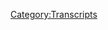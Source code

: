 {{DEFAULTSORT:
    #_TRANSCRIPT_0332:Anunnaki Stasis and Emerald Treaties
}}{{Transcript
    | title         = [[332: Anunnaki Stasis and Emerald Treaties]]
    | caption       = [https://knowledgefight.libsyn.com/knowledge-fight-anunnaki-stasis-and-emerald-treaties Listen to this episode on Libsyn]
    | episodeNumber = [[332: Anunnaki Stasis and Emerald Treaties|332]]
    | length        = 01:35:57
}}

{{MessageBox
    | header     = Warning: Bot Generated Content
    | text       = This transcript was automatically generated by transcription software and likely contains many mistakes and misattributions. Please check the audio for definitive quotes, attribution, and context.
    | image      = N3yvass4myg91.webp
    | imagewidth = 50px
    | id         = warning
}}

{{TranscriptBlock
    | name      = Unknown Speaker
    | timestamp = 00:00:00.000
    | text      = Hey everybody, Dan here with a little apology slash clarification for y'all.
}}

{{TranscriptBlock
    | name      = Unknown Speaker
    | timestamp = 00:00:06.000
    | text      = I know in the intro to Monday's episode I promised that we were going to cover
}}

{{TranscriptBlock
    | name      = Unknown Speaker
    | timestamp = 00:00:10.000
    | text      = Alex's response to the news about Jeffrey Epstein's death on the Wednesday show,
}}

{{TranscriptBlock
    | name      = Unknown Speaker
    | timestamp = 00:00:15.000
    | text      = but you know what they say about plans, the best laid ones, mice, men, all that good stuff.
}}

{{TranscriptBlock
    | name      = Unknown Speaker
    | timestamp = 00:00:20.000
    | text      = We ran into a little bit of a barrier in terms of following through on that plan.
}}

{{TranscriptBlock
    | name      = Unknown Speaker
    | timestamp = 00:00:25.000
    | text      = I mentioned that on Saturday Alex released a two-minute video with his immediate response,
}}

{{TranscriptBlock
    | name      = Unknown Speaker
    | timestamp = 00:00:31.000
    | text      = which was actually just a one minute of him rambling in an airport with a ton of nervous-looking people behind him,
}}

{{TranscriptBlock
    | name      = Unknown Speaker
    | timestamp = 00:00:37.000
    | text      = and then one minute of commercials.
}}

{{TranscriptBlock
    | name      = Unknown Speaker
    | timestamp = 00:00:39.000
    | text      = It turns out that Alex was in that airport because he was going on vacation,
}}

{{TranscriptBlock
    | name      = Unknown Speaker
    | timestamp = 00:00:44.000
    | text      = and it turns out he's not going to be back until Friday, August 16th.
}}

{{TranscriptBlock
    | name      = Unknown Speaker
    | timestamp = 00:00:48.000
    | text      = He had Tom Papert, that boring guy who owns a station that still broadcasts Alex's show,
}}

{{TranscriptBlock
    | name      = Unknown Speaker
    | timestamp = 00:00:54.000
    | text      = and he had him hosting on the Sunday show this week.
}}

{{TranscriptBlock
    | name      = Unknown Speaker
    | timestamp = 00:00:57.000
    | text      = And Alex called in to ride shotgun, as he likes to put it.
}}

{{TranscriptBlock
    | name      = Unknown Speaker
    | timestamp = 00:01:01.000
    | text      = The stuff about Epstein was very boring and predictable,
}}

{{TranscriptBlock
    | name      = Unknown Speaker
    | timestamp = 00:01:04.000
    | text      = and it's just that the deep state killed him because they knew they couldn't use him to attack Trump, that sort of thing.
}}

{{TranscriptBlock
    | name      = Unknown Speaker
    | timestamp = 00:01:11.000
    | text      = But honestly, that wasn't most of what the episode covered.
}}

{{TranscriptBlock
    | name      = Unknown Speaker
    | timestamp = 00:01:14.000
    | text      = It seemed to me that Alex was far more interested in complaining about his vacation.
}}

{{TranscriptBlock
    | name      = Unknown Speaker
    | timestamp = 00:01:19.000
    | text      = According to Alex, he ran into some people in a pool who he decided were lawyers
}}

{{TranscriptBlock
    | name      = Unknown Speaker
    | timestamp = 00:01:23.000
    | text      = because they had what he describes as bike rider bodies.
}}

{{TranscriptBlock
    | name      = Unknown Speaker
    | timestamp = 00:01:26.000
    | text      = There's no real explanation about why having a bike rider body means that you're a lawyer,
}}

{{TranscriptBlock
    | name      = Unknown Speaker
    | timestamp = 00:01:31.000
    | text      = but somehow Alex is confident about his leap in logic.
}}

{{TranscriptBlock
    | name      = Unknown Speaker
    | timestamp = 00:01:34.000
    | text      = Anyway, these alleged lawyers harass Alex in this pool because the left is so evil
}}

{{TranscriptBlock
    | name      = Unknown Speaker
    | timestamp = 00:01:39.000
    | text      = that they can't even allow him to enjoy his vacation.
}}

{{TranscriptBlock
    | name      = Unknown Speaker
    | timestamp = 00:01:42.000
    | text      = And then I'm here at the hotel and five white yuppies, ruling class type.
}}

{{TranscriptBlock
    | name      = Unknown Speaker
    | timestamp = 00:01:49.000
    | text      = They all had their bicyclist bodies. I'm not saying that's a bad body type to have,
}}

{{TranscriptBlock
    | name      = Unknown Speaker
    | timestamp = 00:01:53.000
    | text      = but they all had that trimmed, professional look.
}}

{{TranscriptBlock
    | name      = Unknown Speaker
    | timestamp = 00:01:56.000
    | text      = Well, it's time for war, man. So they're going to come up to somebody with their 11-year-old girl and say,
}}

{{TranscriptBlock
    | name      = Unknown Speaker
    | timestamp = 00:02:00.000
    | text      = I hope you kill yourself.
}}

{{TranscriptBlock
    | name      = Unknown Speaker
    | timestamp = 00:02:02.000
    | text      = And the other woman says, I want you to die with their faces twisted in hate
}}

{{TranscriptBlock
    | name      = Unknown Speaker
    | timestamp = 00:02:06.000
    | text      = and the men's fist balled and breathing heavy.
}}

{{TranscriptBlock
    | name      = Unknown Speaker
    | timestamp = 00:02:11.000
    | text      = And you know, I'm a man, but I know they're full of it.
}}

{{TranscriptBlock
    | name      = Unknown Speaker
    | timestamp = 00:02:15.000
    | text      = I've learned about the left, so I started laughing at them and saying, hey, leave us alone.
}}

{{TranscriptBlock
    | name      = Unknown Speaker
    | timestamp = 00:02:18.000
    | text      = I don't want to hear it. Look what you're saying in front of a child.
}}

{{TranscriptBlock
    | name      = Unknown Speaker
    | timestamp = 00:02:21.000
    | text      = Oh, I notice you left love to abort babies, so no wonder you want me to kill you.
}}

{{TranscriptBlock
    | name      = Unknown Speaker
    | timestamp = 00:02:24.000
    | text      = You love death. And then, oh, one of the women goes,
}}

{{TranscriptBlock
    | name      = Unknown Speaker
    | timestamp = 00:02:27.000
    | text      = you're the one that killed those children in the shootings.
}}

{{TranscriptBlock
    | name      = Unknown Speaker
    | timestamp = 00:02:30.000
    | text      = I mean, it was incredible. This is the stuff that went on.
}}

{{TranscriptBlock
    | name      = Unknown Speaker
    | timestamp = 00:02:33.000
    | text      = Now, leaving aside how this absolutely didn't happen,
}}

{{TranscriptBlock
    | name      = Unknown Speaker
    | timestamp = 00:02:36.000
    | text      = and leaving aside how badly Alex wants to be the victim in all these stories that he tells,
}}

{{TranscriptBlock
    | name      = Unknown Speaker
    | timestamp = 00:02:41.000
    | text      = and leaving aside how it's super suspicious that Alex goes on a week-long vacation
}}

{{TranscriptBlock
    | name      = Unknown Speaker
    | timestamp = 00:02:45.000
    | text      = right after doing a huge Save Info Wars money bomb,
}}

{{TranscriptBlock
    | name      = Unknown Speaker
    | timestamp = 00:02:49.000
    | text      = what I want to focus on is how the pool is the most dangerous place for Alex to be.
}}

{{TranscriptBlock
    | name      = Unknown Speaker
    | timestamp = 00:02:53.000
    | text      = We all know he was accosted by globalists in that hot tub a while back.
}}

{{TranscriptBlock
    | name      = Unknown Speaker
    | timestamp = 00:02:57.000
    | text      = He had some globalists mess with him while he was lounging in the hot springs at Barton Springs, I believe.
}}

{{TranscriptBlock
    | name      = Unknown Speaker
    | timestamp = 00:03:04.000
    | text      = Alex can't manage to get into the water without some minion of the New World Order ruining his good time.
}}

{{TranscriptBlock
    | name      = Unknown Speaker
    | timestamp = 00:03:09.000
    | text      = He should have learned his lesson, stay out of the water, Alex.
}}

{{TranscriptBlock
    | name      = Unknown Speaker
    | timestamp = 00:03:12.000
    | text      = That's where the globalists come for you.
}}

{{TranscriptBlock
    | name      = Unknown Speaker
    | timestamp = 00:03:14.000
    | text      = Anyway, what I listened to, there wasn't an episode there to go over.
}}

{{TranscriptBlock
    | name      = Unknown Speaker
    | timestamp = 00:03:19.000
    | text      = And so today, what I'm going to do, and I hope you'll enjoy,
}}

{{TranscriptBlock
    | name      = Unknown Speaker
    | timestamp = 00:03:22.000
    | text      = is I'm going to present to you a Wacky Wednesday episode
}}

{{TranscriptBlock
    | name      = Unknown Speaker
    | timestamp = 00:03:25.000
    | text      = that Jordan and I recorded before he took off for his vacation.
}}

{{TranscriptBlock
    | name      = Unknown Speaker
    | timestamp = 00:03:28.000
    | text      = Now, I ask you this.
}}

{{TranscriptBlock
    | name      = Unknown Speaker
    | timestamp = 00:03:30.000
    | text      = Is it a conspiracy that Alex and Jordan went on vacation at the same time?
}}

{{TranscriptBlock
    | name      = Unknown Speaker
    | timestamp = 00:03:35.000
    | text      = It's definitely, probably, possibly a conspiracy,
}}

{{TranscriptBlock
    | name      = Unknown Speaker
    | timestamp = 00:03:39.000
    | text      = and please have a field day speculating about it.
}}

{{TranscriptBlock
    | name      = Unknown Speaker
    | timestamp = 00:03:42.000
    | text      = Since Alex has announced that he won't be back until Friday,
}}

{{TranscriptBlock
    | name      = Unknown Speaker
    | timestamp = 00:03:45.000
    | text      = I want to just let you all know that we're not going to have an episode on Friday this week
}}

{{TranscriptBlock
    | name      = Unknown Speaker
    | timestamp = 00:03:48.000
    | text      = due to just the difficulties of trying to pull it off and farm content to go over from,
}}

{{TranscriptBlock
    | name      = Unknown Speaker
    | timestamp = 00:03:54.000
    | text      = like, I don't know, he's probably going to have Robert Barnes hosting,
}}

{{TranscriptBlock
    | name      = Unknown Speaker
    | timestamp = 00:03:57.000
    | text      = have his lawyer host for the week, and I'm not in to listen to hours of Barnes talk.
}}

{{TranscriptBlock
    | name      = Unknown Speaker
    | timestamp = 00:04:03.000
    | text      = So we're just going to go ahead and take that day off.
}}

{{TranscriptBlock
    | name      = Unknown Speaker
    | timestamp = 00:04:05.000
    | text      = But we'll be back next week with coverage of everything that merits discussion,
}}

{{TranscriptBlock
    | name      = Unknown Speaker
    | timestamp = 00:04:10.000
    | text      = but I appreciate you all sticking around and having a good time.
}}

{{TranscriptBlock
    | name      = Unknown Speaker
    | timestamp = 00:04:15.000
    | text      = But for now, please enjoy this Wacky Wednesday adventure,
}}

{{TranscriptBlock
    | name      = Unknown Speaker
    | timestamp = 00:04:19.000
    | text      = and we will see you soon.
}}

{{TranscriptBlock
    | name      = Unknown Speaker
    | timestamp = 00:04:49.000
    | text      = Thank you.
}}

{{TranscriptBlock
    | name      = Unknown Speaker
    | timestamp = 00:05:18.000
    | text      = Bye.
}}

{{TranscriptBlock
    | name      = Unknown Speaker
    | timestamp = 00:05:48.000
    | text      = Bye.
}}

{{TranscriptBlock
    | name      = Unknown Speaker
    | timestamp = 00:06:18.000
    | text      = A little too loud, generally, and a little bit too aggressive.
}}

{{TranscriptBlock
    | name      = Unknown Speaker
    | timestamp = 00:06:21.000
    | text      = It's kind of like, I'm not so into this.
}}

{{TranscriptBlock
    | name      = Unknown Speaker
    | timestamp = 00:06:23.000
    | text      = Right.
}}

{{TranscriptBlock
    | name      = Unknown Speaker
    | timestamp = 00:06:24.000
    | text      = But all my buddies love them.
}}

{{TranscriptBlock
    | name      = Unknown Speaker
    | timestamp = 00:06:25.000
    | text      = One of my buddies, his little brother, Cooper, was in the band,
}}

{{TranscriptBlock
    | name      = Unknown Speaker
    | timestamp = 00:06:29.000
    | text      = and so, like, our friend group had a bit of an association,
}}

{{TranscriptBlock
    | name      = Unknown Speaker
    | timestamp = 00:06:33.000
    | text      = a lot of fans in my circle of friends, but some of the members of it became Cave.
}}

{{TranscriptBlock
    | name      = Unknown Speaker
    | timestamp = 00:06:40.000
    | text      = Okay.
}}

{{TranscriptBlock
    | name      = Unknown Speaker
    | timestamp = 00:06:41.000
    | text      = And they were the ones that ended up touring Europe and making some pretty great,
}}

{{TranscriptBlock
    | name      = Unknown Speaker
    | timestamp = 00:06:46.000
    | text      = I mean, it's good music.
}}

{{TranscriptBlock
    | name      = Unknown Speaker
    | timestamp = 00:06:49.000
    | text      = It's not my style.
}}

{{TranscriptBlock
    | name      = Unknown Speaker
    | timestamp = 00:06:50.000
    | text      = You don't need to get defensive about it.
}}

{{TranscriptBlock
    | name      = Unknown Speaker
    | timestamp = 00:06:52.000
    | text      = I don't know.
}}

{{TranscriptBlock
    | name      = Unknown Speaker
    | timestamp = 00:06:54.000
    | text      = I think that Warhammer slash Cave is probably the biggest example of those local bands.
}}

{{TranscriptBlock
    | name      = Unknown Speaker
    | timestamp = 00:07:02.000
    | text      = So anyway, this is a podcast where I know quite a bit about the Columbia local music scene.
}}

{{TranscriptBlock
    | name      = Unknown Speaker
    | timestamp = 00:07:06.000
    | text      = Not really.
}}

{{TranscriptBlock
    | name      = Unknown Speaker
    | timestamp = 00:07:07.000
    | text      = Don't know a ton.
}}

{{TranscriptBlock
    | name      = Unknown Speaker
    | timestamp = 00:07:08.000
    | text      = Don't know a ton.
}}

{{TranscriptBlock
    | name      = Unknown Speaker
    | timestamp = 00:07:09.000
    | text      = Was not involved.
}}

{{TranscriptBlock
    | name      = Unknown Speaker
    | timestamp = 00:07:10.000
    | text      = Gotcha.
}}

{{TranscriptBlock
    | name      = Unknown Speaker
    | timestamp = 00:07:11.000
    | text      = But I do know a lot about Alex Jones.
}}

{{TranscriptBlock
    | name      = Unknown Speaker
    | timestamp = 00:07:12.000
    | text      = And I only know what you're telling me about both.
}}

{{TranscriptBlock
    | name      = Unknown Speaker
    | timestamp = 00:07:14.000
    | text      = Today it does not matter, Jordan.
}}

{{TranscriptBlock
    | name      = Unknown Speaker
    | timestamp = 00:07:15.000
    | text      = Right?
}}

{{TranscriptBlock
    | name      = Unknown Speaker
    | timestamp = 00:07:16.000
    | text      = Because today we're doing something a little bit different.
}}

{{TranscriptBlock
    | name      = Unknown Speaker
    | timestamp = 00:07:18.000
    | text      = That's good news.
}}

{{TranscriptBlock
    | name      = Unknown Speaker
    | timestamp = 00:07:19.000
    | text      = I decided to go into Project Camelot Land.
}}

{{TranscriptBlock
    | name      = Unknown Speaker
    | timestamp = 00:07:22.000
    | text      = I'm loving it.
}}

{{TranscriptBlock
    | name      = Unknown Speaker
    | timestamp = 00:07:23.000
    | text      = And I decided that we got a lot of weirdos that we pay attention to,
}}

{{TranscriptBlock
    | name      = Unknown Speaker
    | timestamp = 00:07:28.000
    | text      = and some of them have become great characters for us.
}}

{{TranscriptBlock
    | name      = Unknown Speaker
    | timestamp = 00:07:30.000
    | text      = Yes.
}}

{{TranscriptBlock
    | name      = Unknown Speaker
    | timestamp = 00:07:31.000
    | text      = Guy with telescope.
}}

{{TranscriptBlock
    | name      = Unknown Speaker
    | timestamp = 00:07:32.000
    | text      = Of course.
}}

{{TranscriptBlock
    | name      = Unknown Speaker
    | timestamp = 00:07:33.000
    | text      = He's got a telescope.
}}

{{TranscriptBlock
    | name      = Unknown Speaker
    | timestamp = 00:07:34.000
    | text      = He has a telescope.
}}

{{TranscriptBlock
    | name      = Unknown Speaker
    | timestamp = 00:07:35.000
    | text      = We have Mark Richards.
}}

{{TranscriptBlock
    | name      = Unknown Speaker
    | timestamp = 00:07:36.000
    | text      = Any time a Mark Richards episode comes up, we gotta...
}}

{{TranscriptBlock
    | name      = Unknown Speaker
    | timestamp = 00:07:39.000
    | text      = Top of the list.
}}

{{TranscriptBlock
    | name      = Unknown Speaker
    | timestamp = 00:07:40.000
    | text      = Guy who wants to storm the Getty Museum.
}}

{{TranscriptBlock
    | name      = Unknown Speaker
    | timestamp = 00:07:42.000
    | text      = He's fun.
}}

{{TranscriptBlock
    | name      = Unknown Speaker
    | timestamp = 00:07:43.000
    | text      = Stephen Kelly.
}}

{{TranscriptBlock
    | name      = Unknown Speaker
    | timestamp = 00:07:44.000
    | text      = Is he ever going to?
}}

{{TranscriptBlock
    | name      = Unknown Speaker
    | timestamp = 00:07:45.000
    | text      = These are like characters that we've become friends with.
}}

{{TranscriptBlock
    | name      = Unknown Speaker
    | timestamp = 00:07:51.000
    | text      = Over our time.
}}

{{TranscriptBlock
    | name      = Unknown Speaker
    | timestamp = 00:07:52.000
    | text      = In a way.
}}

{{TranscriptBlock
    | name      = Unknown Speaker
    | timestamp = 00:07:53.000
    | text      = And it becomes a sort of thing where it's difficult to listen to any episodes that don't
}}

{{TranscriptBlock
    | name      = Unknown Speaker
    | timestamp = 00:07:57.000
    | text      = involve them.
}}

{{TranscriptBlock
    | name      = Unknown Speaker
    | timestamp = 00:07:58.000
    | text      = Right.
}}

{{TranscriptBlock
    | name      = Unknown Speaker
    | timestamp = 00:07:59.000
    | text      = Because of, you know...
}}

{{TranscriptBlock
    | name      = Unknown Speaker
    | timestamp = 00:08:00.000
    | text      = There's a letdown.
}}

{{TranscriptBlock
    | name      = Unknown Speaker
    | timestamp = 00:08:01.000
    | text      = Yeah.
}}

{{TranscriptBlock
    | name      = Unknown Speaker
    | timestamp = 00:08:02.000
    | text      = Yeah.
}}

{{TranscriptBlock
    | name      = Unknown Speaker
    | timestamp = 00:08:03.000
    | text      = I want to hear about these other guys.
}}

{{TranscriptBlock
    | name      = Unknown Speaker
    | timestamp = 00:08:04.000
    | text      = How's his telescope doing?
}}

{{TranscriptBlock
    | name      = Unknown Speaker
    | timestamp = 00:08:05.000
    | text      = Absolutely.
}}

{{TranscriptBlock
    | name      = Unknown Speaker
    | timestamp = 00:08:06.000
    | text      = Did he get a better telescope?
}}

{{TranscriptBlock
    | name      = Unknown Speaker
    | timestamp = 00:08:07.000
    | text      = He needs a better...
}}

{{TranscriptBlock
    | name      = Unknown Speaker
    | timestamp = 00:08:08.000
    | text      = Bruce Seesall.
}}

{{TranscriptBlock
    | name      = Unknown Speaker
    | timestamp = 00:08:09.000
    | text      = That's his name.
}}

{{TranscriptBlock
    | name      = Unknown Speaker
    | timestamp = 00:08:10.000
    | text      = Bruce Seesall, that's right.
}}

{{TranscriptBlock
    | name      = Unknown Speaker
    | timestamp = 00:08:11.000
    | text      = Yeah.
}}

{{TranscriptBlock
    | name      = Unknown Speaker
    | timestamp = 00:08:12.000
    | text      = He's got a telescope.
}}

{{TranscriptBlock
    | name      = Unknown Speaker
    | timestamp = 00:08:13.000
    | text      = And he sees all.
}}

{{TranscriptBlock
    | name      = Unknown Speaker
    | timestamp = 00:08:14.000
    | text      = And there's one other guy, of course, Eddie Page, the racist Pleiadian.
}}

{{TranscriptBlock
    | name      = Unknown Speaker
    | timestamp = 00:08:18.199
    | text      = And so what I decided to do initially when I set out to make this episode was I wanted
}}

{{TranscriptBlock
    | name      = Unknown Speaker
    | timestamp = 00:08:22.120
    | text      = to check in on Eddie Page because last we heard of him, he had fallen out of Carrie
}}

{{TranscriptBlock
    | name      = Unknown Speaker
    | timestamp = 00:08:26.600
    | text      = Cassidy, the host of Project Camelot's Good Graces.
}}

{{TranscriptBlock
    | name      = Unknown Speaker
    | timestamp = 00:08:29.000
    | text      = Right.
}}

{{TranscriptBlock
    | name      = Unknown Speaker
    | timestamp = 00:08:30.000
    | text      = He's a little too racist for her.
}}

{{TranscriptBlock
    | name      = Unknown Speaker
    | timestamp = 00:08:31.540
    | text      = That certainly started it.
}}

{{TranscriptBlock
    | name      = Unknown Speaker
    | timestamp = 00:08:32.720
    | text      = And then accusations started to come out that he was passing off screenshots from video
}}

{{TranscriptBlock
    | name      = Unknown Speaker
    | timestamp = 00:08:36.360
    | text      = games as his mothership, which is a problem.
}}

{{TranscriptBlock
    | name      = Unknown Speaker
    | timestamp = 00:08:40.480
    | text      = Yep.
}}

{{TranscriptBlock
    | name      = Unknown Speaker
    | timestamp = 00:08:41.480
    | text      = That's a bit of an issue.
}}

{{TranscriptBlock
    | name      = Unknown Speaker
    | timestamp = 00:08:42.480
    | text      = But as he started to get called out, he took a turn for the dark.
}}

{{TranscriptBlock
    | name      = Unknown Speaker
    | timestamp = 00:08:45.480
    | text      = And I checked in on him and he is now going by the name Archangel Abaddon.
}}

{{TranscriptBlock
    | name      = Unknown Speaker
    | timestamp = 00:08:49.440
    | text      = That works.
}}

{{TranscriptBlock
    | name      = Unknown Speaker
    | timestamp = 00:08:50.440
    | text      = He is now the bringer of death.
}}

{{TranscriptBlock
    | name      = Unknown Speaker
    | timestamp = 00:08:52.039
    | text      = Good for him.
}}

{{TranscriptBlock
    | name      = Unknown Speaker
    | timestamp = 00:08:53.039
    | text      = That's a big step up for him.
}}

{{TranscriptBlock
    | name      = Unknown Speaker
    | timestamp = 00:08:54.039
    | text      = He has shaved his beard and he looks very sinister now.
}}

{{TranscriptBlock
    | name      = Unknown Speaker
    | timestamp = 00:08:59.639
    | text      = I listened to a bunch of his videos because I felt like, well, he's now the angel of death.
}}

{{TranscriptBlock
    | name      = Unknown Speaker
    | timestamp = 00:09:03.679
    | text      = This has got to be amazing.
}}

{{TranscriptBlock
    | name      = Unknown Speaker
    | timestamp = 00:09:06.159
    | text      = They're a big letdown.
}}

{{TranscriptBlock
    | name      = Unknown Speaker
    | timestamp = 00:09:07.159
    | text      = He is very boring.
}}

{{TranscriptBlock
    | name      = Unknown Speaker
    | timestamp = 00:09:08.419
    | text      = He threatened to open the seventh seal on New Year's 2019, so we are now living in the
}}

{{TranscriptBlock
    | name      = Unknown Speaker
    | timestamp = 00:09:13.720
    | text      = aftermath of him opening the seventh seal.
}}

{{TranscriptBlock
    | name      = Unknown Speaker
    | timestamp = 00:09:15.799
    | text      = Okay.
}}

{{TranscriptBlock
    | name      = Unknown Speaker
    | timestamp = 00:09:16.799
    | text      = Well, I'm glad he told us.
}}

{{TranscriptBlock
    | name      = Unknown Speaker
    | timestamp = 00:09:18.200
    | text      = You think that's something that you wouldn't even know about.
}}

{{TranscriptBlock
    | name      = Unknown Speaker
    | timestamp = 00:09:20.080
    | text      = He gave like seven hours warning.
}}

{{TranscriptBlock
    | name      = Unknown Speaker
    | timestamp = 00:09:24.720
    | text      = That's actually kind of proper of him.
}}

{{TranscriptBlock
    | name      = Unknown Speaker
    | timestamp = 00:09:27.399
    | text      = That's polite.
}}

{{TranscriptBlock
    | name      = Unknown Speaker
    | timestamp = 00:09:28.399
    | text      = So now he's leading a small cult based on the videos that I could tell, where he's telling
}}

{{TranscriptBlock
    | name      = Unknown Speaker
    | timestamp = 00:09:33.480
    | text      = them that when the time comes, the aliens will come and take them away.
}}

{{TranscriptBlock
    | name      = Unknown Speaker
    | timestamp = 00:09:36.960
    | text      = So are people actually in his cult?
}}

{{TranscriptBlock
    | name      = Unknown Speaker
    | timestamp = 00:09:39.919
    | text      = Okay.
}}

{{TranscriptBlock
    | name      = Unknown Speaker
    | timestamp = 00:09:40.919
    | text      = Never mind.
}}

{{TranscriptBlock
    | name      = Unknown Speaker
    | timestamp = 00:09:41.919
    | text      = Never mind.
}}

{{TranscriptBlock
    | name      = Unknown Speaker
    | timestamp = 00:09:42.919
    | text      = You're right.
}}

{{TranscriptBlock
    | name      = Unknown Speaker
    | timestamp = 00:09:43.919
    | text      = You're right.
}}

{{TranscriptBlock
    | name      = Unknown Speaker
    | timestamp = 00:09:44.919
    | text      = Why am I asking this?
}}

{{TranscriptBlock
    | name      = Unknown Speaker
    | timestamp = 00:09:45.919
    | text      = I don't know why.
}}

{{TranscriptBlock
    | name      = Unknown Speaker
    | timestamp = 00:09:46.919
    | text      = Sometimes I ask you questions as though you have some sort of omniscience.
}}

{{TranscriptBlock
    | name      = Unknown Speaker
    | timestamp = 00:09:47.919
    | text      = Let me tell you.
}}

{{TranscriptBlock
    | name      = Unknown Speaker
    | timestamp = 00:09:48.919
    | text      = There's no way for me to find out if anybody is watching this or anybody cares about what
}}

{{TranscriptBlock
    | name      = Unknown Speaker
    | timestamp = 00:09:52.840
    | text      = Eddie Page is doing now.
}}

{{TranscriptBlock
    | name      = Unknown Speaker
    | timestamp = 00:09:53.980
    | text      = Your researching skills are called into question, Dan.
}}

{{TranscriptBlock
    | name      = Unknown Speaker
    | timestamp = 00:09:56.279
    | text      = Well, I think that even the greatest researchers would have difficulty getting to the bottom
}}

{{TranscriptBlock
    | name      = Unknown Speaker
    | timestamp = 00:10:00.279
    | text      = of that mystery.
}}

{{TranscriptBlock
    | name      = Unknown Speaker
    | timestamp = 00:10:01.580
    | text      = So I went down that road and I realized that maybe it's not worth it.
}}

{{TranscriptBlock
    | name      = Unknown Speaker
    | timestamp = 00:10:05.879
    | text      = I can't make an episode out of Eddie Page's turn to Archangel Abaddon.
}}

{{TranscriptBlock
    | name      = Unknown Speaker
    | timestamp = 00:10:11.460
    | text      = It's bad presentation.
}}

{{TranscriptBlock
    | name      = Unknown Speaker
    | timestamp = 00:10:12.559
    | text      = It's bad content.
}}

{{TranscriptBlock
    | name      = Unknown Speaker
    | timestamp = 00:10:14.019
    | text      = He's not even saying like, I will destroy the world.
}}

{{TranscriptBlock
    | name      = Unknown Speaker
    | timestamp = 00:10:16.960
    | text      = It's not even that kind of fun.
}}

{{TranscriptBlock
    | name      = Unknown Speaker
    | timestamp = 00:10:18.919
    | text      = So I'm like, well, maybe it's time to let go.
}}

{{TranscriptBlock
    | name      = Unknown Speaker
    | timestamp = 00:10:22.539
    | text      = Maybe it's time to...
}}

{{TranscriptBlock
    | name      = Unknown Speaker
    | timestamp = 00:10:23.779
    | text      = Let go and let God.
}}

{{TranscriptBlock
    | name      = Unknown Speaker
    | timestamp = 00:10:24.779
    | text      = Well, sure.
}}

{{TranscriptBlock
    | name      = Unknown Speaker
    | timestamp = 00:10:25.779
    | text      = I mean, anytime Mark Richards comes up, certainly.
}}

{{TranscriptBlock
    | name      = Unknown Speaker
    | timestamp = 00:10:28.679
    | text      = We've got to cover that.
}}

{{TranscriptBlock
    | name      = Unknown Speaker
    | timestamp = 00:10:29.679
    | text      = That's pressing news.
}}

{{TranscriptBlock
    | name      = Unknown Speaker
    | timestamp = 00:10:30.679
    | text      = Of course.
}}

{{TranscriptBlock
    | name      = Unknown Speaker
    | timestamp = 00:10:31.679
    | text      = But maybe it's time to let go of some of these connections that we have with these other
}}

{{TranscriptBlock
    | name      = Unknown Speaker
    | timestamp = 00:10:35.200
    | text      = people, the guy with the telescope, Eddie Page, Steven Kelly, certainly not going to
}}

{{TranscriptBlock
    | name      = Unknown Speaker
    | timestamp = 00:10:39.799
    | text      = cover him again.
}}

{{TranscriptBlock
    | name      = Unknown Speaker
    | timestamp = 00:10:40.799
    | text      = He is way too scary and creepy.
}}

{{TranscriptBlock
    | name      = Unknown Speaker
    | timestamp = 00:10:42.600
    | text      = Their toxic presence is that sometimes you just need to get out of your life.
}}

{{TranscriptBlock
    | name      = Unknown Speaker
    | timestamp = 00:10:45.679
    | text      = Absolutely.
}}

{{TranscriptBlock
    | name      = Unknown Speaker
    | timestamp = 00:10:46.679
    | text      = No matter how much you love them, you got to let them go.
}}

{{TranscriptBlock
    | name      = Unknown Speaker
    | timestamp = 00:10:48.759
    | text      = I decided maybe it's time for us to try and find new friends in the Project Camelot world.
}}

{{TranscriptBlock
    | name      = Unknown Speaker
    | timestamp = 00:10:54.840
    | text      = And so I found one episode that was titled Deceit and Human Society.
}}

{{TranscriptBlock
    | name      = Unknown Speaker
    | timestamp = 00:11:00.080
    | text      = I thought, hello, this is something I'm interested in.
}}

{{TranscriptBlock
    | name      = Unknown Speaker
    | timestamp = 00:11:02.879
    | text      = I love Deceit and Human Society.
}}

{{TranscriptBlock
    | name      = Unknown Speaker
    | timestamp = 00:11:05.559
    | text      = I like both of those things.
}}

{{TranscriptBlock
    | name      = Unknown Speaker
    | timestamp = 00:11:06.559
    | text      = I only like one of those.
}}

{{TranscriptBlock
    | name      = Unknown Speaker
    | timestamp = 00:11:07.759
    | text      = Well, I like to study Deceit and I like Human Society.
}}

{{TranscriptBlock
    | name      = Unknown Speaker
    | timestamp = 00:11:11.519
    | text      = I just like Deceit.
}}

{{TranscriptBlock
    | name      = Unknown Speaker
    | timestamp = 00:11:13.759
    | text      = I'm not a huge fan of Human Society.
}}

{{TranscriptBlock
    | name      = Unknown Speaker
    | timestamp = 00:11:14.759
    | text      = Oh, you're going the other way with it.
}}

{{TranscriptBlock
    | name      = Unknown Speaker
    | timestamp = 00:11:16.559
    | text      = So I decided that was going to be what we're going to look into and we'll see what happens.
}}

{{TranscriptBlock
    | name      = Unknown Speaker
    | timestamp = 00:11:20.039
    | text      = But before we get to that, we got to give a shout out to some people who have signed
}}

{{TranscriptBlock
    | name      = Unknown Speaker
    | timestamp = 00:11:22.519
    | text      = up and are supporting this here show and make it possible.
}}

{{TranscriptBlock
    | name      = Unknown Speaker
    | timestamp = 00:11:25.759
    | text      = So first, Thomas, thank you so much.
}}

{{TranscriptBlock
    | name      = Unknown Speaker
    | timestamp = 00:11:27.519
    | text      = You are now a policy wonk.
}}

{{TranscriptBlock
    | name      = Unknown Speaker
    | timestamp = 00:11:28.879
    | text      = I'm a policy wonk.
}}

{{TranscriptBlock
    | name      = Unknown Speaker
    | timestamp = 00:11:29.879
    | text      = Thank you, Thomas.
}}

{{TranscriptBlock
    | name      = Unknown Speaker
    | timestamp = 00:11:30.879
    | text      = Next, Luke.
}}

{{TranscriptBlock
    | name      = Unknown Speaker
    | timestamp = 00:11:31.879
    | text      = Thank you so much.
}}

{{TranscriptBlock
    | name      = Unknown Speaker
    | timestamp = 00:11:32.879
    | text      = You are now policy wonk.
}}

{{TranscriptBlock
    | name      = Unknown Speaker
    | timestamp = 00:11:33.879
    | text      = I'm a policy wonk.
}}

{{TranscriptBlock
    | name      = Unknown Speaker
    | timestamp = 00:11:34.879
    | text      = Thank you, Luke,
}}

{{TranscriptBlock
    | name      = Unknown Speaker
    | timestamp = 00:11:35.879
    | text      = thanks for joining the Luke's.
}}

{{TranscriptBlock
    | name      = Unknown Speaker
    | timestamp = 00:11:36.879
    | text      = We got a lot of Looxes these strong Luke.
}}

{{TranscriptBlock
    | name      = Unknown Speaker
    | timestamp = 00:11:38.080
    | text      = We got a strong Luke faction.
}}

{{TranscriptBlock
    | name      = Unknown Speaker
    | timestamp = 00:11:40.340
    | text      = Next, Robin, not Robin.
}}

{{TranscriptBlock
    | name      = Unknown Speaker
    | timestamp = 00:11:42.200
    | text      = R H A B A N.
}}

{{TranscriptBlock
    | name      = Unknown Speaker
    | timestamp = 00:11:43.559
    | text      = Thank you so much.
}}

{{TranscriptBlock
    | name      = Unknown Speaker
    | timestamp = 00:11:44.559
    | text      = You are now a policy wonk.
}}

{{TranscriptBlock
    | name      = Unknown Speaker
    | timestamp = 00:11:45.559
    | text      = I'm a policy wonk.
}}

{{TranscriptBlock
    | name      = Unknown Speaker
    | timestamp = 00:11:46.759
    | text      = Thank you, Robin.
}}

{{TranscriptBlock
    | name      = Unknown Speaker
    | timestamp = 00:11:47.879
    | text      = Next, Lionel.
}}

{{TranscriptBlock
    | name      = Unknown Speaker
    | timestamp = 00:11:48.879
    | text      = Lionel.
}}

{{TranscriptBlock
    | name      = Unknown Speaker
    | timestamp = 00:11:49.879
    | text      = Lionel.
}}

{{TranscriptBlock
    | name      = Unknown Speaker
    | timestamp = 00:11:50.879
    | text      = Thank you so much.
}}

{{TranscriptBlock
    | name      = Unknown Speaker
    | timestamp = 00:11:51.879
    | text      = You are now policy wonk.
}}

{{TranscriptBlock
    | name      = Unknown Speaker
    | timestamp = 00:11:52.879
    | text      = I'm a policy wonk.
}}

{{TranscriptBlock
    | name      = Unknown Speaker
    | timestamp = 00:11:53.879
    | text      = Thank you.
}}

{{TranscriptBlock
    | name      = Unknown Speaker
    | timestamp = 00:11:54.879
    | text      = Thank you.
}}

{{TranscriptBlock
    | name      = Unknown Speaker
    | timestamp = 00:11:55.879
    | text      = Lionel.
}}

{{TranscriptBlock
    | name      = Unknown Speaker
    | timestamp = 00:11:56.879
    | text      = Lionel.
}}

{{TranscriptBlock
    | name      = Unknown Speaker
    | timestamp = 00:11:57.879
    | text      = Lionel.
}}

{{TranscriptBlock
    | name      = Unknown Speaker
    | timestamp = 00:11:58.879
    | text      = It was only three lines.
}}

{{TranscriptBlock
    | name      = Unknown Speaker
    | timestamp = 00:11:59.879
    | text      = There's only three?
}}

{{TranscriptBlock
    | name      = Unknown Speaker
    | timestamp = 00:12:00.879
    | text      = Then finally, I'd like to give a shout-out to some people who have signed up on an elevated level, and we appreciate it very much.
}}

{{TranscriptBlock
    | name      = Unknown Speaker
    | timestamp = 00:12:06.879
    | text      = So first, we've got Kelsey. Thank you so much for joining up and supporting the show.
}}

{{TranscriptBlock
    | name      = Unknown Speaker
    | timestamp = 00:12:10.879
    | text      = Thank you, Kelsey.
}}

{{TranscriptBlock
    | name      = Unknown Speaker
    | timestamp = 00:12:11.879
    | text      = Next, someone who I believe I pronounced Taconious when I gave them an initial shout-out, but I looked closer.
}}

{{TranscriptBlock
    | name      = Unknown Speaker
    | timestamp = 00:12:17.879
    | text      = There's no spaces, but it's clearly Taco in anus.
}}

{{TranscriptBlock
    | name      = Unknown Speaker
    | timestamp = 00:12:21.879
    | text      = Oh, yeah. Taconious, I think I prefer. I prefer Taconious.
}}

{{TranscriptBlock
    | name      = Unknown Speaker
    | timestamp = 00:12:25.879
    | text      = I suspect it's Taco in the butthole.
}}

{{TranscriptBlock
    | name      = Unknown Speaker
    | timestamp = 00:12:28.879
    | text      = Next, Eric W. Thank you so much.
}}

{{TranscriptBlock
    | name      = Unknown Speaker
    | timestamp = 00:12:31.879
    | text      = And then finally, Leanne McAdoo is an anagram of Amneocondeal.
}}

{{TranscriptBlock
    | name      = Unknown Speaker
    | timestamp = 00:12:37.879
    | text      = I didn't know that.
}}

{{TranscriptBlock
    | name      = Unknown Speaker
    | timestamp = 00:12:38.879
    | text      = Yes, apparently.
}}

{{TranscriptBlock
    | name      = Unknown Speaker
    | timestamp = 00:12:39.879
    | text      = Thank you.
}}

{{TranscriptBlock
    | name      = Unknown Speaker
    | timestamp = 00:12:40.879
    | text      = So thank you all. You are now technocrats.
}}

{{TranscriptBlock
    | name      = Unknown Speaker
    | timestamp = 00:12:41.879
    | text      = I'm a policy wonk.
}}

{{TranscriptBlock
    | name      = Unknown Speaker
    | timestamp = 00:12:43.879
    | text      = Crikey, mate, that's fantastic. Have yourself a brew.
}}

{{TranscriptBlock
    | name      = Unknown Speaker
    | timestamp = 00:12:46.879
    | text      = How's your 401k doing, bro?
}}

{{TranscriptBlock
    | name      = Unknown Speaker
    | timestamp = 00:12:47.879
    | text      = All right, we gotta go full tilt boogie on this, Watson, all right?
}}

{{TranscriptBlock
    | name      = Unknown Speaker
    | timestamp = 00:12:50.879
    | text      = Let's just get down to business. We ain't making that money off that heroin.
}}

{{TranscriptBlock
    | name      = Unknown Speaker
    | timestamp = 00:12:53.879
    | text      = Why are you pimps so good?
}}

{{TranscriptBlock
    | name      = Unknown Speaker
    | timestamp = 00:12:55.879
    | text      = My neck is freakishly large.
}}

{{TranscriptBlock
    | name      = Unknown Speaker
    | timestamp = 00:12:57.879
    | text      = I declare info war on you.
}}

{{TranscriptBlock
    | name      = Unknown Speaker
    | timestamp = 00:12:59.879
    | text      = Thank you so much.
}}

{{TranscriptBlock
    | name      = Unknown Speaker
    | timestamp = 00:13:00.879
    | text      = Thank you.
}}

{{TranscriptBlock
    | name      = Unknown Speaker
    | timestamp = 00:13:01.879
    | text      = Kelsey, Eric, Taco in anus.
}}

{{TranscriptBlock
    | name      = Unknown Speaker
    | timestamp = 00:13:03.879
    | text      = Taconious.
}}

{{TranscriptBlock
    | name      = Unknown Speaker
    | timestamp = 00:13:05.879
    | text      = Leanne McAdoo is an anagram of Amneocondeal.
}}

{{TranscriptBlock
    | name      = Unknown Speaker
    | timestamp = 00:13:08.879
    | text      = Thank you for all anagrams everywhere.
}}

{{TranscriptBlock
    | name      = Unknown Speaker
    | timestamp = 00:13:10.879
    | text      = We appreciate it.
}}

{{TranscriptBlock
    | name      = Unknown Speaker
    | timestamp = 00:13:11.879
    | text      = And thank you to all of you.
}}

{{TranscriptBlock
    | name      = Unknown Speaker
    | timestamp = 00:13:12.879
    | text      = If you'd like to support the show and what we do, you can do that.
}}

{{TranscriptBlock
    | name      = Unknown Speaker
    | timestamp = 00:13:14.879
    | text      = By going to our website, knowledgefight.com, clicking the button to support the show.
}}

{{TranscriptBlock
    | name      = Unknown Speaker
    | timestamp = 00:13:17.879
    | text      = We would appreciate it.
}}

{{TranscriptBlock
    | name      = Unknown Speaker
    | timestamp = 00:13:18.879
    | text      = It really would be great.
}}

{{TranscriptBlock
    | name      = Unknown Speaker
    | timestamp = 00:13:19.879
    | text      = So today's episode involves a lady by the name of Emily Windsor Craig.
}}

{{TranscriptBlock
    | name      = Unknown Speaker
    | timestamp = 00:13:23.879
    | text      = Okay.
}}

{{TranscriptBlock
    | name      = Unknown Speaker
    | timestamp = 00:13:24.879
    | text      = C-R-A-G-G.
}}

{{TranscriptBlock
    | name      = Unknown Speaker
    | timestamp = 00:13:25.879
    | text      = Anytime you got the full three names, we're talking assassination or somebody who is to
}}

{{TranscriptBlock
    | name      = Unknown Speaker
    | timestamp = 00:13:30.879
    | text      = be looked out for.
}}

{{TranscriptBlock
    | name      = Unknown Speaker
    | timestamp = 00:13:31.879
    | text      = This is going to be fairly interesting.
}}

{{TranscriptBlock
    | name      = Unknown Speaker
    | timestamp = 00:13:33.879
    | text      = And I think that I don't I don't know for sure if I want to say that we found a new
}}

{{TranscriptBlock
    | name      = Unknown Speaker
    | timestamp = 00:13:39.879
    | text      = friend, but I've certainly learned a lot as we go along.
}}

{{TranscriptBlock
    | name      = Unknown Speaker
    | timestamp = 00:13:43.879
    | text      = I've also I've learned that Carrie Cassidy is capable of what she expresses in this out
}}

{{TranscriptBlock
    | name      = Unknown Speaker
    | timestamp = 00:13:48.879
    | text      = of context drop.
}}

{{TranscriptBlock
    | name      = Unknown Speaker
    | timestamp = 00:13:50.879
    | text      = So where are you getting this information and and why do you think it kind of means
}}

{{TranscriptBlock
    | name      = Unknown Speaker
    | timestamp = 00:13:55.879
    | text      = anything?
}}

{{TranscriptBlock
    | name      = Unknown Speaker
    | timestamp = 00:13:56.879
    | text      = Ouch.
}}

{{TranscriptBlock
    | name      = Unknown Speaker
    | timestamp = 00:13:57.879
    | text      = That's that's a damning question.
}}

{{TranscriptBlock
    | name      = Unknown Speaker
    | timestamp = 00:14:00.879
    | text      = That is not the question of somebody that you trust and believe in.
}}

{{TranscriptBlock
    | name      = Unknown Speaker
    | timestamp = 00:14:04.879
    | text      = So we're going to get there.
}}

{{TranscriptBlock
    | name      = Unknown Speaker
    | timestamp = 00:14:05.879
    | text      = Oh, boy.
}}

{{TranscriptBlock
    | name      = Unknown Speaker
    | timestamp = 00:14:06.879
    | text      = So all this bullshit, where do you think it comes from and why are you telling me?
}}

{{TranscriptBlock
    | name      = Unknown Speaker
    | timestamp = 00:14:10.879
    | text      = I should also point out that this interview was, I believe, the last interview that Carrie
}}

{{TranscriptBlock
    | name      = Unknown Speaker
    | timestamp = 00:14:16.879
    | text      = posted before the 2016 election.
}}

{{TranscriptBlock
    | name      = Unknown Speaker
    | timestamp = 00:14:18.879
    | text      = OK, it's on November 3rd, 2016.
}}

{{TranscriptBlock
    | name      = Unknown Speaker
    | timestamp = 00:14:20.879
    | text      = Oh, no.
}}

{{TranscriptBlock
    | name      = Unknown Speaker
    | timestamp = 00:14:21.879
    | text      = And also this is the second time that she's interviewed Emily Windsor Craig.
}}

{{TranscriptBlock
    | name      = Unknown Speaker
    | timestamp = 00:14:25.879
    | text      = OK, so she is saying that to someone she invited back on her show.
}}

{{TranscriptBlock
    | name      = Unknown Speaker
    | timestamp = 00:14:30.879
    | text      = Yeah, which is great.
}}

{{TranscriptBlock
    | name      = Unknown Speaker
    | timestamp = 00:14:31.879
    | text      = So here is Carrie giving an introduction in the way that only she can.
}}

{{TranscriptBlock
    | name      = Unknown Speaker
    | timestamp = 00:14:37.879
    | text      = Hi, everyone.
}}

{{TranscriptBlock
    | name      = Unknown Speaker
    | timestamp = 00:14:38.879
    | text      = This is Carrie Cassidy from Project Camelot.
}}

{{TranscriptBlock
    | name      = Unknown Speaker
    | timestamp = 00:14:40.879
    | text      = Hi, Carrie.
}}

{{TranscriptBlock
    | name      = Unknown Speaker
    | timestamp = 00:14:41.879
    | text      = And tonight we have a very interesting guest.
}}

{{TranscriptBlock
    | name      = Unknown Speaker
    | timestamp = 00:14:45.879
    | text      = I've actually interviewed her in the past.
}}

{{TranscriptBlock
    | name      = Unknown Speaker
    | timestamp = 00:14:47.879
    | text      = Her name is Emily Windsor Craig and she is, well, a fascinating woman.
}}

{{TranscriptBlock
    | name      = Unknown Speaker
    | timestamp = 00:14:54.879
    | text      = And she has a great deal to share with us today about some investigations she's been
}}

{{TranscriptBlock
    | name      = Unknown Speaker
    | timestamp = 00:14:59.879
    | text      = doing into our ancient history.
}}

{{TranscriptBlock
    | name      = Unknown Speaker
    | timestamp = 00:15:02.879
    | text      = So this is about deceit and human society.
}}

{{TranscriptBlock
    | name      = Unknown Speaker
    | timestamp = 00:15:07.879
    | text      = I do agree she's pretty fascinating.
}}

{{TranscriptBlock
    | name      = Unknown Speaker
    | timestamp = 00:15:10.879
    | text      = So in terms of more of a bio, here's Carrie laying out some of the important facts of
}}

{{TranscriptBlock
    | name      = Unknown Speaker
    | timestamp = 00:15:15.879
    | text      = her guest's history.
}}

{{TranscriptBlock
    | name      = Unknown Speaker
    | timestamp = 00:15:17.879
    | text      = She had her own software startup in the early 90s called Play Technologies, Inc., which
}}

{{TranscriptBlock
    | name      = Unknown Speaker
    | timestamp = 00:15:24.879
    | text      = failed to gain funding.
}}

{{TranscriptBlock
    | name      = Unknown Speaker
    | timestamp = 00:15:26.879
    | text      = I know what that's like.
}}

{{TranscriptBlock
    | name      = Unknown Speaker
    | timestamp = 00:15:29.879
    | text      = Let's see, she was radicalized during the Clinton administration by the university's
}}

{{TranscriptBlock
    | name      = Unknown Speaker
    | timestamp = 00:15:35.879
    | text      = focus on globalism and the effects of HR practices, gaslighting by corporations.
}}

{{TranscriptBlock
    | name      = Unknown Speaker
    | timestamp = 00:15:43.879
    | text      = Right, fair.
}}

{{TranscriptBlock
    | name      = Unknown Speaker
    | timestamp = 00:15:45.879
    | text      = And she wrote a small political theory newsletter when she lived on Capitol Hill called Just
}}

{{TranscriptBlock
    | name      = Unknown Speaker
    | timestamp = 00:15:50.879
    | text      = Now.
}}

{{TranscriptBlock
    | name      = Unknown Speaker
    | timestamp = 00:15:52.879
    | text      = She was redlisted in 1998 and spent the next seven years running from gang stalkers.
}}

{{TranscriptBlock
    | name      = Unknown Speaker
    | timestamp = 00:15:59.879
    | text      = Also not a good sign.
}}

{{TranscriptBlock
    | name      = Unknown Speaker
    | timestamp = 00:16:00.879
    | text      = Gang stalkers.
}}

{{TranscriptBlock
    | name      = Unknown Speaker
    | timestamp = 00:16:01.879
    | text      = Yeah.
}}

{{TranscriptBlock
    | name      = Unknown Speaker
    | timestamp = 00:16:02.879
    | text      = She was redlisted in 88.
}}

{{TranscriptBlock
    | name      = Unknown Speaker
    | timestamp = 00:16:03.879
    | text      = She wasn't radicalized until the Clinton years.
}}

{{TranscriptBlock
    | name      = Unknown Speaker
    | timestamp = 00:16:06.879
    | text      = Oh, that's a good point.
}}

{{TranscriptBlock
    | name      = Unknown Speaker
    | timestamp = 00:16:07.879
    | text      = So we got a full four years where she's just...
}}

{{TranscriptBlock
    | name      = Unknown Speaker
    | timestamp = 00:16:09.879
    | text      = She was getting gang stalked, but not radicalized yet.
}}

{{TranscriptBlock
    | name      = Unknown Speaker
    | timestamp = 00:16:12.879
    | text      = Just on the run from gang stalkers.
}}

{{TranscriptBlock
    | name      = Unknown Speaker
    | timestamp = 00:16:14.879
    | text      = Okay, okay.
}}

{{TranscriptBlock
    | name      = Unknown Speaker
    | timestamp = 00:16:15.879
    | text      = She was too busy running to get radicalized.
}}

{{TranscriptBlock
    | name      = Unknown Speaker
    | timestamp = 00:16:17.879
    | text      = I suppose, except for maybe a couple of years into the Clinton years, which overlap with
}}

{{TranscriptBlock
    | name      = Unknown Speaker
    | timestamp = 00:16:23.879
    | text      = the running from gang stalkers.
}}

{{TranscriptBlock
    | name      = Unknown Speaker
    | timestamp = 00:16:24.879
    | text      = That's true.
}}

{{TranscriptBlock
    | name      = Unknown Speaker
    | timestamp = 00:16:25.879
    | text      = Yeah, yeah, yeah.
}}

{{TranscriptBlock
    | name      = Unknown Speaker
    | timestamp = 00:16:26.879
    | text      = Oh boy.
}}

{{TranscriptBlock
    | name      = Unknown Speaker
    | timestamp = 00:16:27.879
    | text      = So she's been doing some research and she gets here into...
}}

{{TranscriptBlock
    | name      = Unknown Speaker
    | timestamp = 00:16:34.879
    | text      = This is where Emily jumps in and she expresses what her goal is of this research that she's
}}

{{TranscriptBlock
    | name      = Unknown Speaker
    | timestamp = 00:16:39.879
    | text      = doing.
}}

{{TranscriptBlock
    | name      = Unknown Speaker
    | timestamp = 00:16:40.879
    | text      = I don't know if I like the title of this video being Deceit in Human Society because I don't
}}

{{TranscriptBlock
    | name      = Unknown Speaker
    | timestamp = 00:16:45.879
    | text      = believe that that's at all what ends up being discussed.
}}

{{TranscriptBlock
    | name      = Unknown Speaker
    | timestamp = 00:16:48.879
    | text      = Okay.
}}

{{TranscriptBlock
    | name      = Unknown Speaker
    | timestamp = 00:16:49.879
    | text      = There's some deceit for sure.
}}

{{TranscriptBlock
    | name      = Unknown Speaker
    | timestamp = 00:16:50.879
    | text      = It's just her lying about human society.
}}

{{TranscriptBlock
    | name      = Unknown Speaker
    | timestamp = 00:16:52.879
    | text      = Yeah, I guess on that end, maybe.
}}

{{TranscriptBlock
    | name      = Unknown Speaker
    | timestamp = 00:16:55.879
    | text      = It's a stretch still, I think.
}}

{{TranscriptBlock
    | name      = Unknown Speaker
    | timestamp = 00:16:57.879
    | text      = Oh boy.
}}

{{TranscriptBlock
    | name      = Unknown Speaker
    | timestamp = 00:16:58.879
    | text      = I have been kind of disturbed by the chaos between spiritual paths and ideologies and
}}

{{TranscriptBlock
    | name      = Unknown Speaker
    | timestamp = 00:17:07.880
    | text      = my masters is in conflict analysis.
}}

{{TranscriptBlock
    | name      = Unknown Speaker
    | timestamp = 00:17:10.880
    | text      = So I decided to try to synthesize a single timeline out of all the books that I showed
}}

{{TranscriptBlock
    | name      = Unknown Speaker
    | timestamp = 00:17:20.880
    | text      = you in my bibliography.
}}

{{TranscriptBlock
    | name      = Unknown Speaker
    | timestamp = 00:17:23.880
    | text      = And so that's my life goal is to explain life to myself and to make sense of where we are
}}

{{TranscriptBlock
    | name      = Unknown Speaker
    | timestamp = 00:17:31.880
    | text      = politically and spiritually and physically and just understand it all, put it all together.
}}

{{TranscriptBlock
    | name      = Unknown Speaker
    | timestamp = 00:17:42.880
    | text      = When you hear something like that, that sounds fine.
}}

{{TranscriptBlock
    | name      = Unknown Speaker
    | timestamp = 00:17:46.880
    | text      = She wants a grand unified field theory.
}}

{{TranscriptBlock
    | name      = Unknown Speaker
    | timestamp = 00:17:48.880
    | text      = Great.
}}

{{TranscriptBlock
    | name      = Unknown Speaker
    | timestamp = 00:17:49.880
    | text      = Now, the only thing is that this is a Project Camelot interview.
}}

{{TranscriptBlock
    | name      = Unknown Speaker
    | timestamp = 00:17:52.880
    | text      = Yeah, that's true.
}}

{{TranscriptBlock
    | name      = Unknown Speaker
    | timestamp = 00:17:53.880
    | text      = So you have to really ask the question when she's saying all these books that I've read,
}}

{{TranscriptBlock
    | name      = Unknown Speaker
    | timestamp = 00:17:57.880
    | text      = I want to bring them all together.
}}

{{TranscriptBlock
    | name      = Unknown Speaker
    | timestamp = 00:17:59.880
    | text      = What the fuck books are you talking about?
}}

{{TranscriptBlock
    | name      = Unknown Speaker
    | timestamp = 00:18:01.880
    | text      = Because that is a very important question.
}}

{{TranscriptBlock
    | name      = Unknown Speaker
    | timestamp = 00:18:02.880
    | text      = Of course.
}}

{{TranscriptBlock
    | name      = Unknown Speaker
    | timestamp = 00:18:03.880
    | text      = You could be talking about real books or you could be talking about the goddamn Necronomicon.
}}

{{TranscriptBlock
    | name      = Unknown Speaker
    | timestamp = 00:18:07.880
    | text      = I would actually argue that you are almost certainly talking about the goddamn Necronomicon
}}

{{TranscriptBlock
    | name      = Unknown Speaker
    | timestamp = 00:18:11.880
    | text      = if you're on Project Camelot.
}}

{{TranscriptBlock
    | name      = Unknown Speaker
    | timestamp = 00:18:13.880
    | text      = I think there's a much higher likelihood that you're talking about books that aren't real.
}}

{{TranscriptBlock
    | name      = Unknown Speaker
    | timestamp = 00:18:17.880
    | text      = They might be imaginary books.
}}

{{TranscriptBlock
    | name      = Unknown Speaker
    | timestamp = 00:18:19.880
    | text      = It is usually tough to create a grand unified field theory out of imaginary books in this
}}

{{TranscriptBlock
    | name      = Unknown Speaker
    | timestamp = 00:18:24.880
    | text      = world because they all contradict each other almost on a constant basis.
}}

{{TranscriptBlock
    | name      = Unknown Speaker
    | timestamp = 00:18:28.880
    | text      = It is tough.
}}

{{TranscriptBlock
    | name      = Unknown Speaker
    | timestamp = 00:18:29.880
    | text      = So as soon as she said that, I was like, okay, I need to know your books.
}}

{{TranscriptBlock
    | name      = Unknown Speaker
    | timestamp = 00:18:33.880
    | text      = I need to know what you're trying to bring together if I am going to sign off on your
}}

{{TranscriptBlock
    | name      = Unknown Speaker
    | timestamp = 00:18:38.880
    | text      = mission because I might just ignore this.
}}

{{TranscriptBlock
    | name      = Unknown Speaker
    | timestamp = 00:18:41.880
    | text      = Yeah, fair enough.
}}

{{TranscriptBlock
    | name      = Unknown Speaker
    | timestamp = 00:18:43.880
    | text      = Thankfully, a couple of minutes later, she does explain what book she's talking about.
}}

{{TranscriptBlock
    | name      = Unknown Speaker
    | timestamp = 00:18:47.880
    | text      = The books that I have studied in depth, believer Ashianna Dean has done the only work that
}}

{{TranscriptBlock
    | name      = Unknown Speaker
    | timestamp = 00:18:56.880
    | text      = I have been able to find.
}}

{{TranscriptBlock
    | name      = Unknown Speaker
    | timestamp = 00:18:58.880
    | text      = I know you interviewed her at least once and she's fascinating to listen to if you can
}}

{{TranscriptBlock
    | name      = Unknown Speaker
    | timestamp = 00:19:06.880
    | text      = keep hold because she talks so fast.
}}

{{TranscriptBlock
    | name      = Unknown Speaker
    | timestamp = 00:19:09.880
    | text      = But her verager series are the beginning of the story of this planet because the Bible
}}

{{TranscriptBlock
    | name      = Unknown Speaker
    | timestamp = 00:19:20.880
    | text      = doesn't go back that far.
}}

{{TranscriptBlock
    | name      = Unknown Speaker
    | timestamp = 00:19:21.880
    | text      = The Arantcha book doesn't go back that far.
}}

{{TranscriptBlock
    | name      = Unknown Speaker
    | timestamp = 00:19:24.880
    | text      = None of the other books go back as far as she does.
}}

{{TranscriptBlock
    | name      = Unknown Speaker
    | timestamp = 00:19:28.880
    | text      = And so that's where the story begins, where according to her voyagers account, and which
}}

{{TranscriptBlock
    | name      = Unknown Speaker
    | timestamp = 00:19:37.880
    | text      = makes sense to me, the first two seedings of life here on this life platform failed
}}

{{TranscriptBlock
    | name      = Unknown Speaker
    | timestamp = 00:19:45.880
    | text      = because of wars, because of the indigenous populations being peaceable and law abiding
}}

{{TranscriptBlock
    | name      = Unknown Speaker
    | timestamp = 00:19:54.880
    | text      = and intelligent and having 12 strands of DNA and yada yada.
}}

{{TranscriptBlock
    | name      = Unknown Speaker
    | timestamp = 00:19:58.880
    | text      = They were no match for the predatory races that came here to get what they wanted.
}}

{{TranscriptBlock
    | name      = Unknown Speaker
    | timestamp = 00:20:07.880
    | text      = Now, the predatory races coming to get what they wanted.
}}

{{TranscriptBlock
    | name      = Unknown Speaker
    | timestamp = 00:20:10.880
    | text      = I'm real.
}}

{{TranscriptBlock
    | name      = Unknown Speaker
    | timestamp = 00:20:12.880
    | text      = There's a bunch of stuff where I'm already like, my red flags for you're about to be
}}

{{TranscriptBlock
    | name      = Unknown Speaker
    | timestamp = 00:20:15.880
    | text      = super racist have just raised all the way to the top.
}}

{{TranscriptBlock
    | name      = Unknown Speaker
    | timestamp = 00:20:19.880
    | text      = It certainly has the feel of this being very...
}}

{{TranscriptBlock
    | name      = Unknown Speaker
    | timestamp = 00:20:23.880
    | text      = We're about to get wild.
}}

{{TranscriptBlock
    | name      = Unknown Speaker
    | timestamp = 00:20:25.880
    | text      = Maybe.
}}

{{TranscriptBlock
    | name      = Unknown Speaker
    | timestamp = 00:20:26.880
    | text      = What do you mean maybe?
}}

{{TranscriptBlock
    | name      = Unknown Speaker
    | timestamp = 00:20:27.880
    | text      = You definitely get the sense that some of this stuff could be very easily seen as code.
}}

{{TranscriptBlock
    | name      = Unknown Speaker
    | timestamp = 00:20:33.880
    | text      = Whether it's conscious or not.
}}

{{TranscriptBlock
    | name      = Unknown Speaker
    | timestamp = 00:20:35.880
    | text      = So the books that she's using here are the Arantcha book, which we covered in a past
}}

{{TranscriptBlock
    | name      = Unknown Speaker
    | timestamp = 00:20:40.880
    | text      = episode, a lot of bullshit.
}}

{{TranscriptBlock
    | name      = Unknown Speaker
    | timestamp = 00:20:42.880
    | text      = The Bible, which is open to all sorts of interpretation, and I'm not positive about her
}}

{{TranscriptBlock
    | name      = Unknown Speaker
    | timestamp = 00:20:46.880
    | text      = interpretation of it based on something we learned later.
}}

{{TranscriptBlock
    | name      = Unknown Speaker
    | timestamp = 00:20:48.880
    | text      = Doesn't even go back far enough.
}}

{{TranscriptBlock
    | name      = Unknown Speaker
    | timestamp = 00:20:50.880
    | text      = Why even add it?
}}

{{TranscriptBlock
    | name      = Unknown Speaker
    | timestamp = 00:20:51.880
    | text      = But it's still in the mix.
}}

{{TranscriptBlock
    | name      = Unknown Speaker
    | timestamp = 00:20:52.880
    | text      = Well, of course.
}}

{{TranscriptBlock
    | name      = Unknown Speaker
    | timestamp = 00:20:53.880
    | text      = And then Ashiana Dean.
}}

{{TranscriptBlock
    | name      = Unknown Speaker
    | timestamp = 00:20:54.880
    | text      = Who is Ashiana Dean?
}}

{{TranscriptBlock
    | name      = Unknown Speaker
    | timestamp = 00:20:55.880
    | text      = We've heard Carrie bring her up all the fucking time.
}}

{{TranscriptBlock
    | name      = Unknown Speaker
    | timestamp = 00:20:58.880
    | text      = And it's the same thing.
}}

{{TranscriptBlock
    | name      = Unknown Speaker
    | timestamp = 00:21:00.880
    | text      = She talks about Sean David Morton wrote some sci-fi book that she believes is actual truth.
}}

{{TranscriptBlock
    | name      = Unknown Speaker
    | timestamp = 00:21:06.880
    | text      = Right.
}}

{{TranscriptBlock
    | name      = Unknown Speaker
    | timestamp = 00:21:07.880
    | text      = It's the same thing.
}}

{{TranscriptBlock
    | name      = Unknown Speaker
    | timestamp = 00:21:08.880
    | text      = Ashiana Dean wrote these series of books called Voyager, and she believed...
}}

{{TranscriptBlock
    | name      = Unknown Speaker
    | timestamp = 00:21:12.880
    | text      = I don't know if they're actually science fiction.
}}

{{TranscriptBlock
    | name      = Unknown Speaker
    | timestamp = 00:21:14.880
    | text      = I think they are supposed to be, like, alternative history of the universe.
}}

{{TranscriptBlock
    | name      = Unknown Speaker
    | timestamp = 00:21:19.880
    | text      = Right.
}}

{{TranscriptBlock
    | name      = Unknown Speaker
    | timestamp = 00:21:20.880
    | text      = But Carrie believes that they are unveilings of truth.
}}

{{TranscriptBlock
    | name      = Unknown Speaker
    | timestamp = 00:21:23.880
    | text      = They're supposed to be...
}}

{{TranscriptBlock
    | name      = Unknown Speaker
    | timestamp = 00:21:25.880
    | text      = She thinks it's creative nonfiction, if you will.
}}

{{TranscriptBlock
    | name      = Unknown Speaker
    | timestamp = 00:21:27.880
    | text      = I don't know if she even would go that far.
}}

{{TranscriptBlock
    | name      = Unknown Speaker
    | timestamp = 00:21:30.880
    | text      = I think she'd just say straight nonfiction.
}}

{{TranscriptBlock
    | name      = Unknown Speaker
    | timestamp = 00:21:31.880
    | text      = Straight nonfiction.
}}

{{TranscriptBlock
    | name      = Unknown Speaker
    | timestamp = 00:21:32.880
    | text      = This is the facts.
}}

{{TranscriptBlock
    | name      = Unknown Speaker
    | timestamp = 00:21:33.880
    | text      = This is a straight-up history book.
}}

{{TranscriptBlock
    | name      = Unknown Speaker
    | timestamp = 00:21:35.880
    | text      = Yeah.
}}

{{TranscriptBlock
    | name      = Unknown Speaker
    | timestamp = 00:21:36.880
    | text      = And Carrie is a college teacher, or as some have called her, a cult leader whose real name is Anna Hayes.
}}

{{TranscriptBlock
    | name      = Unknown Speaker
    | timestamp = 00:21:42.880
    | text      = These books that she's written Voyager series, Carrie believes are completely true and the best source of information about the secret history of mankind.
}}

{{TranscriptBlock
    | name      = Unknown Speaker
    | timestamp = 00:21:49.880
    | text      = Of course.
}}

{{TranscriptBlock
    | name      = Unknown Speaker
    | timestamp = 00:21:50.880
    | text      = I honestly wish it was more interesting than that, but it's not.
}}

{{TranscriptBlock
    | name      = Unknown Speaker
    | timestamp = 00:21:53.880
    | text      = From everything I can tell, Ashiana Dean seems like kind of a run-of-the-mill UFO cult leader.
}}

{{TranscriptBlock
    | name      = Unknown Speaker
    | timestamp = 00:21:58.880
    | text      = Like, there's promises of a return of these people that she calls the Guardian Alliance.
}}

{{TranscriptBlock
    | name      = Unknown Speaker
    | timestamp = 00:22:03.880
    | text      = That seems to come to pass, the predictions that they're coming.
}}

{{TranscriptBlock
    | name      = Unknown Speaker
    | timestamp = 00:22:06.880
    | text      = Money gets handed over, nothing verifiable is ever said, and then nothing happens.
}}

{{TranscriptBlock
    | name      = Unknown Speaker
    | timestamp = 00:22:10.880
    | text      = The reason that these things are really dangerous, though, and need to be taken seriously,
}}

{{TranscriptBlock
    | name      = Unknown Speaker
    | timestamp = 00:22:14.880
    | text      = is that even though the vast majority of cases where someone has beliefs like this that they disseminate,
}}

{{TranscriptBlock
    | name      = Unknown Speaker
    | timestamp = 00:22:20.880
    | text      = the vast majority of them, nothing happens.
}}

{{TranscriptBlock
    | name      = Unknown Speaker
    | timestamp = 00:22:22.880
    | text      = But sometimes something does.
}}

{{TranscriptBlock
    | name      = Unknown Speaker
    | timestamp = 00:22:24.880
    | text      = You need to look no further than Heaven's Gate to see how the framework of a UFO cult can be deadly in the hands of the wrong person.
}}

{{TranscriptBlock
    | name      = Unknown Speaker
    | timestamp = 00:22:30.880
    | text      = Anyone drawn to starting their own group like this is someone I consider to be very suspect.
}}

{{TranscriptBlock
    | name      = Unknown Speaker
    | timestamp = 00:22:34.880
    | text      = And that's not even because of anything that they're saying about aliens,
}}

{{TranscriptBlock
    | name      = Unknown Speaker
    | timestamp = 00:22:38.880
    | text      = or the varying degree of quality between different races of aliens, which is a whole other conversation.
}}

{{TranscriptBlock
    | name      = Unknown Speaker
    | timestamp = 00:22:44.880
    | text      = I just think the impulse towards it is something that puts you in a category of, I'm going to keep my eye on you.
}}

{{TranscriptBlock
    | name      = Unknown Speaker
    | timestamp = 00:22:51.880
    | text      = I don't know if I like what you're up to.
}}

{{TranscriptBlock
    | name      = Unknown Speaker
    | timestamp = 00:22:53.880
    | text      = Yeah, if anybody was like, man, I really want to start my own UFO cult,
}}

{{TranscriptBlock
    | name      = Unknown Speaker
    | timestamp = 00:22:57.880
    | text      = even if I agreed with everything they were saying, I'd be like, nah, nah, nah, nah, you need to get out of here.
}}

{{TranscriptBlock
    | name      = Unknown Speaker
    | timestamp = 00:23:02.880
    | text      = Since Asiana Dean is clearly one of Carrie's main spiritual gurus,
}}

{{TranscriptBlock
    | name      = Unknown Speaker
    | timestamp = 00:23:06.880
    | text      = I really wanted to get my hands on a copy of her book so I could better understand what she preached.
}}

{{TranscriptBlock
    | name      = Unknown Speaker
    | timestamp = 00:23:10.880
    | text      = These books are out of print and they are fucking expensive.
}}

{{TranscriptBlock
    | name      = Unknown Speaker
    | timestamp = 00:23:13.880
    | text      = And I can't find any PDFs up there.
}}

{{TranscriptBlock
    | name      = Unknown Speaker
    | timestamp = 00:23:15.880
    | text      = Ultimately, I think I've read enough books in that genre, though,
}}

{{TranscriptBlock
    | name      = Unknown Speaker
    | timestamp = 00:23:19.880
    | text      = because I used to read a lot of that like Sitchin shit and all that.
}}

{{TranscriptBlock
    | name      = Unknown Speaker
    | timestamp = 00:23:21.880
    | text      = Sure, sure, sure.
}}

{{TranscriptBlock
    | name      = Unknown Speaker
    | timestamp = 00:23:23.880
    | text      = Yeah, entertainment.
}}

{{TranscriptBlock
    | name      = Unknown Speaker
    | timestamp = 00:23:24.880
    | text      = It's fun!
}}

{{TranscriptBlock
    | name      = Unknown Speaker
    | timestamp = 00:23:25.880
    | text      = Yeah, it's fun.
}}

{{TranscriptBlock
    | name      = Unknown Speaker
    | timestamp = 00:23:26.880
    | text      = It's fun enough in the genre to know more or less what it's going to be like,
}}

{{TranscriptBlock
    | name      = Unknown Speaker
    | timestamp = 00:23:28.880
    | text      = which is to say that it'll be nearly incomprehensible bullshit.
}}

{{TranscriptBlock
    | name      = Unknown Speaker
    | timestamp = 00:23:31.880
    | text      = Yeah.
}}

{{TranscriptBlock
    | name      = Unknown Speaker
    | timestamp = 00:23:32.880
    | text      = From what I've been able to tell of Dean's writings online,
}}

{{TranscriptBlock
    | name      = Unknown Speaker
    | timestamp = 00:23:35.880
    | text      = because I have read some breakdowns and some excerpts,
}}

{{TranscriptBlock
    | name      = Unknown Speaker
    | timestamp = 00:23:39.880
    | text      = there seems like there's a big emphasis on genetics in her philosophy.
}}

{{TranscriptBlock
    | name      = Unknown Speaker
    | timestamp = 00:23:44.880
    | text      = Humans, as created by the good aliens, presumably the Guardian Alliance,
}}

{{TranscriptBlock
    | name      = Unknown Speaker
    | timestamp = 00:23:49.880
    | text      = have 12 strands of DNA, whereas the Anunnaki are missing some of those strains,
}}

{{TranscriptBlock
    | name      = Unknown Speaker
    | timestamp = 00:23:53.880
    | text      = so they came to the Earth to steal our gold,
}}

{{TranscriptBlock
    | name      = Unknown Speaker
    | timestamp = 00:23:56.880
    | text      = which somehow helped them manifest in the third dimension.
}}

{{TranscriptBlock
    | name      = Unknown Speaker
    | timestamp = 00:23:58.880
    | text      = Now, in present day, the Anunnaki are trying to get involved in our gene pool
}}

{{TranscriptBlock
    | name      = Unknown Speaker
    | timestamp = 00:24:02.880
    | text      = in order to get this 12th strand of DNA and breed it out of our genes,
}}

{{TranscriptBlock
    | name      = Unknown Speaker
    | timestamp = 00:24:06.880
    | text      = which honestly kind of sounds a lot like space replacement anxiety.
}}

{{TranscriptBlock
    | name      = Unknown Speaker
    | timestamp = 00:24:09.880
    | text      = Yeah.
}}

{{TranscriptBlock
    | name      = Unknown Speaker
    | timestamp = 00:24:10.880
    | text      = Or kind of a poetic science fiction version of white genocide propaganda.
}}

{{TranscriptBlock
    | name      = Unknown Speaker
    | timestamp = 00:24:13.880
    | text      = Yeah.
}}

{{TranscriptBlock
    | name      = Unknown Speaker
    | timestamp = 00:24:14.880
    | text      = We know that Carrie believes that the Jews are Anunnaki,
}}

{{TranscriptBlock
    | name      = Unknown Speaker
    | timestamp = 00:24:17.880
    | text      = so if she gets a lot of her info from Ashianna Dean,
}}

{{TranscriptBlock
    | name      = Unknown Speaker
    | timestamp = 00:24:20.880
    | text      = I wouldn't be too surprised if she kind of believes that too.
}}

{{TranscriptBlock
    | name      = Unknown Speaker
    | timestamp = 00:24:23.880
    | text      = Uh, yeah.
}}

{{TranscriptBlock
    | name      = Unknown Speaker
    | timestamp = 00:24:25.880
    | text      = I don't know that to be the case since I haven't read enough of her material,
}}

{{TranscriptBlock
    | name      = Unknown Speaker
    | timestamp = 00:24:28.880
    | text      = but if Carrie is a huge disciple of Ashianna Dean,
}}

{{TranscriptBlock
    | name      = Unknown Speaker
    | timestamp = 00:24:32.880
    | text      = and that's one of her beliefs...
}}

{{TranscriptBlock
    | name      = Unknown Speaker
    | timestamp = 00:24:34.880
    | text      = If it doesn't have Mako Sharkrampin, I don't want to read it.
}}

{{TranscriptBlock
    | name      = Unknown Speaker
    | timestamp = 00:24:38.880
    | text      = Right.
}}

{{TranscriptBlock
    | name      = Unknown Speaker
    | timestamp = 00:24:39.880
    | text      = That's my new philosophy on all books.
}}

{{TranscriptBlock
    | name      = Unknown Speaker
    | timestamp = 00:24:41.880
    | text      = I think that's a fair philosophy.
}}

{{TranscriptBlock
    | name      = Unknown Speaker
    | timestamp = 00:24:42.880
    | text      = Anyway, Ashianna Dean's Voyager books are not a good source of history.
}}

{{TranscriptBlock
    | name      = Unknown Speaker
    | timestamp = 00:24:45.880
    | text      = No, definitely.
}}

{{TranscriptBlock
    | name      = Unknown Speaker
    | timestamp = 00:24:46.880
    | text      = I will leave it at that.
}}

{{TranscriptBlock
    | name      = Unknown Speaker
    | timestamp = 00:24:47.880
    | text      = And if that's some of the books that this Emily Windsor Craig
}}

{{TranscriptBlock
    | name      = Unknown Speaker
    | timestamp = 00:24:50.880
    | text      = is trying to bring together, I gotta say no thanks.
}}

{{TranscriptBlock
    | name      = Unknown Speaker
    | timestamp = 00:24:54.880
    | text      = Yeah, it's a little bit like Birth of a Nation.
}}

{{TranscriptBlock
    | name      = Unknown Speaker
    | timestamp = 00:24:57.880
    | text      = It seems like a fruitless endeavor, but also, I don't know.
}}

{{TranscriptBlock
    | name      = Unknown Speaker
    | timestamp = 00:24:59.880
    | text      = I don't think it's fair to make that assumption at this point.
}}

{{TranscriptBlock
    | name      = Unknown Speaker
    | timestamp = 00:25:04.880
    | text      = Later in the episode, maybe.
}}

{{TranscriptBlock
    | name      = Unknown Speaker
    | timestamp = 00:25:06.880
    | text      = Maybe.
}}

{{TranscriptBlock
    | name      = Unknown Speaker
    | timestamp = 00:25:07.880
    | text      = But I don't think that there's anything necessarily wrong
}}

{{TranscriptBlock
    | name      = Unknown Speaker
    | timestamp = 00:25:10.880
    | text      = with spending your time trying to unite space philosophies.
}}

{{TranscriptBlock
    | name      = Unknown Speaker
    | timestamp = 00:25:13.880
    | text      = No.
}}

{{TranscriptBlock
    | name      = Unknown Speaker
    | timestamp = 00:25:14.880
    | text      = I think if you're not hurting anybody, whatever.
}}

{{TranscriptBlock
    | name      = Unknown Speaker
    | timestamp = 00:25:16.880
    | text      = No, I mean...
}}

{{TranscriptBlock
    | name      = Unknown Speaker
    | timestamp = 00:25:17.880
    | text      = It's only when it becomes damaging or is clearly reinforcing something negative
}}

{{TranscriptBlock
    | name      = Unknown Speaker
    | timestamp = 00:25:22.880
    | text      = that it becomes like... that I even care to...
}}

{{TranscriptBlock
    | name      = Unknown Speaker
    | timestamp = 00:25:25.880
    | text      = Right.
}}

{{TranscriptBlock
    | name      = Unknown Speaker
    | timestamp = 00:25:26.880
    | text      = Or when it rises to the level of being really interesting.
}}

{{TranscriptBlock
    | name      = Unknown Speaker
    | timestamp = 00:25:29.880
    | text      = Yeah.
}}

{{TranscriptBlock
    | name      = Unknown Speaker
    | timestamp = 00:25:30.880
    | text      = Yes.
}}

{{TranscriptBlock
    | name      = Unknown Speaker
    | timestamp = 00:25:31.880
    | text      = And so far, I'm not sure we've reached that qualification.
}}

{{TranscriptBlock
    | name      = Unknown Speaker
    | timestamp = 00:25:34.880
    | text      = Gotcha.
}}

{{TranscriptBlock
    | name      = Unknown Speaker
    | timestamp = 00:25:35.880
    | text      = But we might in this next clip.
}}

{{TranscriptBlock
    | name      = Unknown Speaker
    | timestamp = 00:25:37.880
    | text      = The reason that I can look into this is not only because of the books,
}}

{{TranscriptBlock
    | name      = Unknown Speaker
    | timestamp = 00:25:43.880
    | text      = but personally, I'm a sole incarnate of one of the Anunnaki bloodlines.
}}

{{TranscriptBlock
    | name      = Unknown Speaker
    | timestamp = 00:25:50.880
    | text      = And so I have telepathic contact with that bloodline.
}}

{{TranscriptBlock
    | name      = Unknown Speaker
    | timestamp = 00:25:55.880
    | text      = Not that everybody in that bloodline agrees together or with me,
}}

{{TranscriptBlock
    | name      = Unknown Speaker
    | timestamp = 00:26:00.880
    | text      = but I'm part of the bloodline of King Nanaar, N-A-A-N-A-A-R,
}}

{{TranscriptBlock
    | name      = Unknown Speaker
    | timestamp = 00:26:06.880
    | text      = who was the Anunnaki king who died in late 2012.
}}

{{TranscriptBlock
    | name      = Unknown Speaker
    | timestamp = 00:26:14.880
    | text      = Okay, so I have access to their stuff.
}}

{{TranscriptBlock
    | name      = Unknown Speaker
    | timestamp = 00:26:17.880
    | text      = She got access to their stuff.
}}

{{TranscriptBlock
    | name      = Unknown Speaker
    | timestamp = 00:26:18.880
    | text      = First off, R.I.P. King Nanaar.
}}

{{TranscriptBlock
    | name      = Unknown Speaker
    | timestamp = 00:26:20.880
    | text      = King of the elephants.
}}

{{TranscriptBlock
    | name      = Unknown Speaker
    | timestamp = 00:26:21.880
    | text      = Oh, God.
}}

{{TranscriptBlock
    | name      = Unknown Speaker
    | timestamp = 00:26:27.880
    | text      = King Nanaar died in 2012.
}}

{{TranscriptBlock
    | name      = Unknown Speaker
    | timestamp = 00:26:29.880
    | text      = That's pretty recent.
}}

{{TranscriptBlock
    | name      = Unknown Speaker
    | timestamp = 00:26:30.880
    | text      = Yeah, I know.
}}

{{TranscriptBlock
    | name      = Unknown Speaker
    | timestamp = 00:26:31.880
    | text      = That's exactly what I was like.
}}

{{TranscriptBlock
    | name      = Unknown Speaker
    | timestamp = 00:26:32.880
    | text      = For Anunnaki.
}}

{{TranscriptBlock
    | name      = Unknown Speaker
    | timestamp = 00:26:33.880
    | text      = Really?
}}

{{TranscriptBlock
    | name      = Unknown Speaker
    | timestamp = 00:26:34.880
    | text      = We're doing that, huh?
}}

{{TranscriptBlock
    | name      = Unknown Speaker
    | timestamp = 00:26:35.880
    | text      = A few years ago, and now we're...
}}

{{TranscriptBlock
    | name      = Unknown Speaker
    | timestamp = 00:26:36.880
    | text      = That's insane.
}}

{{TranscriptBlock
    | name      = Unknown Speaker
    | timestamp = 00:26:37.880
    | text      = That's almost like one of her sources.
}}

{{TranscriptBlock
    | name      = Unknown Speaker
    | timestamp = 00:26:39.880
    | text      = That's like one of the people who's like,
}}

{{TranscriptBlock
    | name      = Unknown Speaker
    | timestamp = 00:26:41.880
    | text      = oh, yeah, my source was this guy in the CIA.
}}

{{TranscriptBlock
    | name      = Unknown Speaker
    | timestamp = 00:26:44.880
    | text      = Too bad he died a few years ago.
}}

{{TranscriptBlock
    | name      = Unknown Speaker
    | timestamp = 00:26:45.880
    | text      = Otherwise, you could confirm with him, but he's dead.
}}

{{TranscriptBlock
    | name      = Unknown Speaker
    | timestamp = 00:26:48.880
    | text      = It's like that scene in Mumford where all of Mumford's,
}}

{{TranscriptBlock
    | name      = Unknown Speaker
    | timestamp = 00:26:51.880
    | text      = like everyone he went to grad school with,
}}

{{TranscriptBlock
    | name      = Unknown Speaker
    | timestamp = 00:26:54.880
    | text      = they're all conveniently dead.
}}

{{TranscriptBlock
    | name      = Unknown Speaker
    | timestamp = 00:26:55.880
    | text      = It's so strange that they're all dead.
}}

{{TranscriptBlock
    | name      = Unknown Speaker
    | timestamp = 00:26:57.880
    | text      = Yeah, it was a few years ago, too.
}}

{{TranscriptBlock
    | name      = Unknown Speaker
    | timestamp = 00:26:58.880
    | text      = You almost had them.
}}

{{TranscriptBlock
    | name      = Unknown Speaker
    | timestamp = 00:26:59.880
    | text      = Yeah, could have talked to this Anunnaki king.
}}

{{TranscriptBlock
    | name      = Unknown Speaker
    | timestamp = 00:27:02.880
    | text      = What was he...
}}

{{TranscriptBlock
    | name      = Unknown Speaker
    | timestamp = 00:27:03.880
    | text      = So anyway, of course she's royalty.
}}

{{TranscriptBlock
    | name      = Unknown Speaker
    | timestamp = 00:27:04.880
    | text      = She's Anunnaki royalty, which now is like,
}}

{{TranscriptBlock
    | name      = Unknown Speaker
    | timestamp = 00:27:06.880
    | text      = all right, I'm starting to get interested now.
}}

{{TranscriptBlock
    | name      = Unknown Speaker
    | timestamp = 00:27:08.880
    | text      = All right, but let me ask you this question.
}}

{{TranscriptBlock
    | name      = Unknown Speaker
    | timestamp = 00:27:10.880
    | text      = Who's the new king?
}}

{{TranscriptBlock
    | name      = Unknown Speaker
    | timestamp = 00:27:12.880
    | text      = Well, I don't know if she says.
}}

{{TranscriptBlock
    | name      = Unknown Speaker
    | timestamp = 00:27:14.880
    | text      = It seems like that has to be mentioned
}}

{{TranscriptBlock
    | name      = Unknown Speaker
    | timestamp = 00:27:17.880
    | text      = because she has a telepathic connection with the bloodlines.
}}

{{TranscriptBlock
    | name      = Unknown Speaker
    | timestamp = 00:27:20.880
    | text      = Of course she's going to stay in contact with the king.
}}

{{TranscriptBlock
    | name      = Unknown Speaker
    | timestamp = 00:27:22.880
    | text      = I'm positive that she knows.
}}

{{TranscriptBlock
    | name      = Unknown Speaker
    | timestamp = 00:27:23.880
    | text      = Okay, okay, all right.
}}

{{TranscriptBlock
    | name      = Unknown Speaker
    | timestamp = 00:27:24.880
    | text      = It might be her.
}}

{{TranscriptBlock
    | name      = Unknown Speaker
    | timestamp = 00:27:25.880
    | text      = I mean, she's in the royal bloodline.
}}

{{TranscriptBlock
    | name      = Unknown Speaker
    | timestamp = 00:27:26.880
    | text      = That's true.
}}

{{TranscriptBlock
    | name      = Unknown Speaker
    | timestamp = 00:27:27.880
    | text      = You know, she's an incarnate of the Anunnaki bloodline
}}

{{TranscriptBlock
    | name      = Unknown Speaker
    | timestamp = 00:27:31.880
    | text      = that is the king's lineage.
}}

{{TranscriptBlock
    | name      = Unknown Speaker
    | timestamp = 00:27:33.880
    | text      = She could legitimately be the queen of the Anunnaki.
}}

{{TranscriptBlock
    | name      = Unknown Speaker
    | timestamp = 00:27:37.880
    | text      = Or at least she's in the royal family.
}}

{{TranscriptBlock
    | name      = Unknown Speaker
    | timestamp = 00:27:39.880
    | text      = Yeah.
}}

{{TranscriptBlock
    | name      = Unknown Speaker
    | timestamp = 00:27:40.880
    | text      = Cool.
}}

{{TranscriptBlock
    | name      = Unknown Speaker
    | timestamp = 00:27:41.880
    | text      = I am really uncomfortable now
}}

{{TranscriptBlock
    | name      = Unknown Speaker
    | timestamp = 00:27:43.880
    | text      = when anybody says bloodline about anything.
}}

{{TranscriptBlock
    | name      = Unknown Speaker
    | timestamp = 00:27:46.880
    | text      = You should be.
}}

{{TranscriptBlock
    | name      = Unknown Speaker
    | timestamp = 00:27:47.880
    | text      = I'm like, nope, evil.
}}

{{TranscriptBlock
    | name      = Unknown Speaker
    | timestamp = 00:27:48.880
    | text      = So the Anunnaki king died in 2012,
}}

{{TranscriptBlock
    | name      = Unknown Speaker
    | timestamp = 00:27:50.880
    | text      = but that's not the only recent Anunnaki news.
}}

{{TranscriptBlock
    | name      = Unknown Speaker
    | timestamp = 00:27:53.880
    | text      = You might be surprised to hear that.
}}

{{TranscriptBlock
    | name      = Unknown Speaker
    | timestamp = 00:27:55.880
    | text      = Did John Oliver do a segment on the Anunnaki recently?
}}

{{TranscriptBlock
    | name      = Unknown Speaker
    | timestamp = 00:27:58.880
    | text      = I think he missed this headline.
}}

{{TranscriptBlock
    | name      = Unknown Speaker
    | timestamp = 00:28:00.880
    | text      = Bummer.
}}

{{TranscriptBlock
    | name      = Unknown Speaker
    | timestamp = 00:28:01.880
    | text      = But there was some big news back in 2007, 2007.
}}

{{TranscriptBlock
    | name      = Unknown Speaker
    | timestamp = 00:28:04.880
    | text      = Okay.
}}

{{TranscriptBlock
    | name      = Unknown Speaker
    | timestamp = 00:28:05.880
    | text      = And Emily cracked the fucking case on this one.
}}

{{TranscriptBlock
    | name      = Unknown Speaker
    | timestamp = 00:28:07.880
    | text      = Okay, all right.
}}

{{TranscriptBlock
    | name      = Unknown Speaker
    | timestamp = 00:28:08.880
    | text      = Now, in 2007 in Iran,
}}

{{TranscriptBlock
    | name      = Unknown Speaker
    | timestamp = 00:28:12.880
    | text      = an Anunnaki royal was dug up who was in stasis.
}}

{{TranscriptBlock
    | name      = Unknown Speaker
    | timestamp = 00:28:21.880
    | text      = And I don't know if you've seen his pictures online.
}}

{{TranscriptBlock
    | name      = Unknown Speaker
    | timestamp = 00:28:25.880
    | text      = A very extremely handsome guy who has apparently been revived.
}}

{{TranscriptBlock
    | name      = Unknown Speaker
    | timestamp = 00:28:31.880
    | text      = There were two other sarcophagi that were collected when they found him.
}}

{{TranscriptBlock
    | name      = Unknown Speaker
    | timestamp = 00:28:39.880
    | text      = One had an elder gentleman who didn't make it.
}}

{{TranscriptBlock
    | name      = Unknown Speaker
    | timestamp = 00:28:43.880
    | text      = And the third one was not revealed who it was.
}}

{{TranscriptBlock
    | name      = Unknown Speaker
    | timestamp = 00:28:48.880
    | text      = And I believe, now I can't validate this or verify it,
}}

{{TranscriptBlock
    | name      = Unknown Speaker
    | timestamp = 00:28:52.880
    | text      = but I believe that that Anunnaki was Dergal.
}}

{{TranscriptBlock
    | name      = Unknown Speaker
    | timestamp = 00:28:57.880
    | text      = Oh, of course it's Dergal.
}}

{{TranscriptBlock
    | name      = Unknown Speaker
    | timestamp = 00:29:00.880
    | text      = I was thinking Paul Newman, but I was way off.
}}

{{TranscriptBlock
    | name      = Unknown Speaker
    | timestamp = 00:29:02.880
    | text      = We all should have seen that coming.
}}

{{TranscriptBlock
    | name      = Unknown Speaker
    | timestamp = 00:29:03.880
    | text      = Obviously.
}}

{{TranscriptBlock
    | name      = Unknown Speaker
    | timestamp = 00:29:04.880
    | text      = So in 2007 they dug up some Anunnaki that were in stasis.
}}

{{TranscriptBlock
    | name      = Unknown Speaker
    | timestamp = 00:29:07.880
    | text      = Right.
}}

{{TranscriptBlock
    | name      = Unknown Speaker
    | timestamp = 00:29:08.880
    | text      = And one of them was alive.
}}

{{TranscriptBlock
    | name      = Unknown Speaker
    | timestamp = 00:29:09.880
    | text      = The elder gentleman, however, didn't make it.
}}

{{TranscriptBlock
    | name      = Unknown Speaker
    | timestamp = 00:29:11.880
    | text      = Poor guy.
}}

{{TranscriptBlock
    | name      = Unknown Speaker
    | timestamp = 00:29:12.880
    | text      = RIP.
}}

{{TranscriptBlock
    | name      = Unknown Speaker
    | timestamp = 00:29:13.880
    | text      = Surprisingly, Carrie is not sold on this story.
}}

{{TranscriptBlock
    | name      = Unknown Speaker
    | timestamp = 00:29:17.880
    | text      = Okay.
}}

{{TranscriptBlock
    | name      = Unknown Speaker
    | timestamp = 00:29:18.880
    | text      = Okay, now let me slow you down one minute here.
}}

{{TranscriptBlock
    | name      = Unknown Speaker
    | timestamp = 00:29:21.880
    | text      = So you think that an Anunnaki sarcophagi guy, as you're calling him, I think,
}}

{{TranscriptBlock
    | name      = Unknown Speaker
    | timestamp = 00:29:28.880
    | text      = you think they were revived?
}}

{{TranscriptBlock
    | name      = Unknown Speaker
    | timestamp = 00:29:31.880
    | text      = I don't think that's common knowledge.
}}

{{TranscriptBlock
    | name      = Unknown Speaker
    | timestamp = 00:29:34.880
    | text      = Was that a YouTube video you saw and you believed it?
}}

{{TranscriptBlock
    | name      = Unknown Speaker
    | timestamp = 00:29:38.880
    | text      = Yes.
}}

{{TranscriptBlock
    | name      = Unknown Speaker
    | timestamp = 00:29:39.880
    | text      = I've seen several references to that YouTube video.
}}

{{TranscriptBlock
    | name      = Unknown Speaker
    | timestamp = 00:29:43.880
    | text      = A lot of references to that YouTube video.
}}

{{TranscriptBlock
    | name      = Unknown Speaker
    | timestamp = 00:29:45.880
    | text      = Not a lot of references to her telepathic connection.
}}

{{TranscriptBlock
    | name      = Unknown Speaker
    | timestamp = 00:29:49.880
    | text      = Wouldn't she already have known about it?
}}

{{TranscriptBlock
    | name      = Unknown Speaker
    | timestamp = 00:29:50.880
    | text      = Let's talk a little bit about that.
}}

{{TranscriptBlock
    | name      = Unknown Speaker
    | timestamp = 00:29:51.880
    | text      = She's connected to the wife of Dergal.
}}

{{TranscriptBlock
    | name      = Unknown Speaker
    | timestamp = 00:29:54.880
    | text      = Okay.
}}

{{TranscriptBlock
    | name      = Unknown Speaker
    | timestamp = 00:29:55.880
    | text      = Okay, cool, cool, cool, cool.
}}

{{TranscriptBlock
    | name      = Unknown Speaker
    | timestamp = 00:29:56.880
    | text      = So this is actually a really interesting story.
}}

{{TranscriptBlock
    | name      = Unknown Speaker
    | timestamp = 00:29:58.880
    | text      = To get this out of the way up top, the Anunnaki sarcophagi that Emily is talking about here
}}

{{TranscriptBlock
    | name      = Unknown Speaker
    | timestamp = 00:30:02.880
    | text      = are not real.
}}

{{TranscriptBlock
    | name      = Unknown Speaker
    | timestamp = 00:30:03.880
    | text      = That was a hoax video.
}}

{{TranscriptBlock
    | name      = Unknown Speaker
    | timestamp = 00:30:04.880
    | text      = But circumstances surrounding that hoax are actually kind of fascinating.
}}

{{TranscriptBlock
    | name      = Unknown Speaker
    | timestamp = 00:30:08.880
    | text      = In 2008 excavators working on prepping for road construction in Kurdistan accidentally
}}

{{TranscriptBlock
    | name      = Unknown Speaker
    | timestamp = 00:30:15.880
    | text      = uncovered an Iron Age graveyard with more than 20 intact graves.
}}

{{TranscriptBlock
    | name      = Unknown Speaker
    | timestamp = 00:30:20.880
    | text      = This is a really cool discovery and there were indications that there were all sorts
}}

{{TranscriptBlock
    | name      = Unknown Speaker
    | timestamp = 00:30:23.880
    | text      = of burial goods and plenty for researchers to learn from the graves.
}}

{{TranscriptBlock
    | name      = Unknown Speaker
    | timestamp = 00:30:27.880
    | text      = According to a report co-produced by Ghent University,
}}

{{TranscriptBlock
    | name      = Unknown Speaker
    | timestamp = 00:30:30.880
    | text      = quote, within a week, however, a hoax was created around this discovery that gained
}}

{{TranscriptBlock
    | name      = Unknown Speaker
    | timestamp = 00:30:34.880
    | text      = worldwide momentum through blogs and websites.
}}

{{TranscriptBlock
    | name      = Unknown Speaker
    | timestamp = 00:30:37.880
    | text      = Reports and press releases began mentioning the discovery of six corpses instead of five
}}

{{TranscriptBlock
    | name      = Unknown Speaker
    | timestamp = 00:30:41.880
    | text      = and they became a mummified king and five of his bodyguards.
}}

{{TranscriptBlock
    | name      = Unknown Speaker
    | timestamp = 00:30:45.880
    | text      = The media frenzy was supported by a 36-second video fragment that was placed on YouTube
}}

{{TranscriptBlock
    | name      = Unknown Speaker
    | timestamp = 00:30:50.880
    | text      = and various other sites.
}}

{{TranscriptBlock
    | name      = Unknown Speaker
    | timestamp = 00:30:51.880
    | text      = It is the orchestrated discovery of a bearded mummified king with a crown,
}}

{{TranscriptBlock
    | name      = Unknown Speaker
    | timestamp = 00:30:55.880
    | text      = a gem-encrusted gold box and two gems encrusted gold plates with cuneiform inscriptions.
}}

{{TranscriptBlock
    | name      = Unknown Speaker
    | timestamp = 00:31:02.880
    | text      = The forgery was so crude that no professional archaeologist could ever be fooled by it.
}}

{{TranscriptBlock
    | name      = Unknown Speaker
    | timestamp = 00:31:06.880
    | text      = But many, many others were, and unfortunately such Indiana Jones-style stories
}}

{{TranscriptBlock
    | name      = Unknown Speaker
    | timestamp = 00:31:11.880
    | text      = are still persistent and keep circulating on the web.
}}

{{TranscriptBlock
    | name      = Unknown Speaker
    | timestamp = 00:31:15.880
    | text      = We hope this preliminary report may, for once and all, put an end to the speculations
}}

{{TranscriptBlock
    | name      = Unknown Speaker
    | timestamp = 00:31:19.880
    | text      = and conspiracy stories related to this hoax.
}}

{{TranscriptBlock
    | name      = Unknown Speaker
    | timestamp = 00:31:22.880
    | text      = That paper came out in 2012 and, best as I can tell, it did not end the speculation.
}}

{{TranscriptBlock
    | name      = Unknown Speaker
    | timestamp = 00:31:26.880
    | text      = They did kill King Nannar, though.
}}

{{TranscriptBlock
    | name      = Unknown Speaker
    | timestamp = 00:31:28.880
    | text      = Oh, Nannar.
}}

{{TranscriptBlock
    | name      = Unknown Speaker
    | timestamp = 00:31:29.880
    | text      = That was what killed him.
}}

{{TranscriptBlock
    | name      = Unknown Speaker
    | timestamp = 00:31:30.880
    | text      = Oh, Nannar.
}}

{{TranscriptBlock
    | name      = Unknown Speaker
    | timestamp = 00:31:31.880
    | text      = Here's that paper.
}}

{{TranscriptBlock
    | name      = Unknown Speaker
    | timestamp = 00:31:32.880
    | text      = This sort of thing happens a lot.
}}

{{TranscriptBlock
    | name      = Unknown Speaker
    | timestamp = 00:31:33.880
    | text      = A large section of the space weirdo community, particularly those at the top of the pyramid,
}}

{{TranscriptBlock
    | name      = Unknown Speaker
    | timestamp = 00:31:36.880
    | text      = are scammers who know that nothing is ever going to prove what their arguments say are true.
}}

{{TranscriptBlock
    | name      = Unknown Speaker
    | timestamp = 00:31:41.880
    | text      = So the best they can do is piggyback any real archaeological discovery
}}

{{TranscriptBlock
    | name      = Unknown Speaker
    | timestamp = 00:31:44.880
    | text      = and try and co-opt it into their world.
}}

{{TranscriptBlock
    | name      = Unknown Speaker
    | timestamp = 00:31:47.880
    | text      = This behavior manifests in a dozen different ways.
}}

{{TranscriptBlock
    | name      = Unknown Speaker
    | timestamp = 00:31:49.880
    | text      = You see it here with this hoax mummy video attempting to co-opt this graveyard that was found in Iran.
}}

{{TranscriptBlock
    | name      = Unknown Speaker
    | timestamp = 00:31:56.880
    | text      = You see it with the insistence that there's a cover-up.
}}

{{TranscriptBlock
    | name      = Unknown Speaker
    | timestamp = 00:31:58.880
    | text      = Like when mainline archaeologists won't admit there was an Anunnaki in that tomb,
}}

{{TranscriptBlock
    | name      = Unknown Speaker
    | timestamp = 00:32:02.880
    | text      = they use that as proof that there was.
}}

{{TranscriptBlock
    | name      = Unknown Speaker
    | timestamp = 00:32:05.880
    | text      = The same sort of thinking is what's behind Kerry arguing that things like ISIS was created
}}

{{TranscriptBlock
    | name      = Unknown Speaker
    | timestamp = 00:32:10.880
    | text      = so that the New World Order can go around and destroy monuments in the Middle East,
}}

{{TranscriptBlock
    | name      = Unknown Speaker
    | timestamp = 00:32:14.880
    | text      = these monuments that prove that humanity has deep relationships with aliens.
}}

{{TranscriptBlock
    | name      = Unknown Speaker
    | timestamp = 00:32:18.880
    | text      = It's all about co-opting reality in such a way as to deceptively elevate your ideas
}}

{{TranscriptBlock
    | name      = Unknown Speaker
    | timestamp = 00:32:23.880
    | text      = and give masking to why you can't prove any of the things you say.
}}

{{TranscriptBlock
    | name      = Unknown Speaker
    | timestamp = 00:32:26.880
    | text      = It's a good grift because you don't even have to work that hard.
}}

{{TranscriptBlock
    | name      = Unknown Speaker
    | timestamp = 00:32:28.880
    | text      = Oh, it is.
}}

{{TranscriptBlock
    | name      = Unknown Speaker
    | timestamp = 00:32:29.880
    | text      = It is.
}}

{{TranscriptBlock
    | name      = Unknown Speaker
    | timestamp = 00:32:30.880
    | text      = It is.
}}

{{TranscriptBlock
    | name      = Unknown Speaker
    | timestamp = 00:32:31.880
    | text      = The archaeologists are doing the work, only the people who are trying to build a road in Kurdistan.
}}

{{TranscriptBlock
    | name      = Unknown Speaker
    | timestamp = 00:32:35.880
    | text      = Yeah, exactly.
}}

{{TranscriptBlock
    | name      = Unknown Speaker
    | timestamp = 00:32:36.880
    | text      = They're the ones who accidentally uncover this and then the real archaeologists do the hard work
}}

{{TranscriptBlock
    | name      = Unknown Speaker
    | timestamp = 00:32:40.880
    | text      = and then you fake a little video and pretend that it's related to this.
}}

{{TranscriptBlock
    | name      = Unknown Speaker
    | timestamp = 00:32:44.880
    | text      = Yeah, it's almost like your job is just sitting and waiting around for somebody else to do stuff
}}

{{TranscriptBlock
    | name      = Unknown Speaker
    | timestamp = 00:32:48.880
    | text      = and then you lie about it.
}}

{{TranscriptBlock
    | name      = Unknown Speaker
    | timestamp = 00:32:49.880
    | text      = And you make a living off of that? That's a good grift.
}}

{{TranscriptBlock
    | name      = Unknown Speaker
    | timestamp = 00:32:52.880
    | text      = You morph bullshit.
}}

{{TranscriptBlock
    | name      = Unknown Speaker
    | timestamp = 00:32:53.880
    | text      = Yeah.
}}

{{TranscriptBlock
    | name      = Unknown Speaker
    | timestamp = 00:32:54.880
    | text      = So anyway, here's Emily talking more about this video.
}}

{{TranscriptBlock
    | name      = Unknown Speaker
    | timestamp = 00:32:57.880
    | text      = Sure.
}}

{{TranscriptBlock
    | name      = Unknown Speaker
    | timestamp = 00:32:58.880
    | text      = I find the Anunnaki gentleman on YouTube in several videos and they do not show him conscious.
}}

{{TranscriptBlock
    | name      = Unknown Speaker
    | timestamp = 00:33:08.880
    | text      = They show him just lying in the sarcophagus, but somebody pinches him like  -  somebody pinches him
}}

{{TranscriptBlock
    | name      = Unknown Speaker
    | timestamp = 00:33:16.880
    | text      = and his flesh is very fresh and he has hair on his chest.
}}

{{TranscriptBlock
    | name      = Unknown Speaker
    | timestamp = 00:33:21.880
    | text      = And he's like, hey, quit.
}}

{{TranscriptBlock
    | name      = Unknown Speaker
    | timestamp = 00:33:22.880
    | text      = He has a beautiful red beard.
}}

{{TranscriptBlock
    | name      = Unknown Speaker
    | timestamp = 00:33:24.880
    | text      = Oh, his hands almost all get out.
}}

{{TranscriptBlock
    | name      = Unknown Speaker
    | timestamp = 00:33:26.880
    | text      = Oh, God.
}}

{{TranscriptBlock
    | name      = Unknown Speaker
    | timestamp = 00:33:27.880
    | text      = So we're in Iran.
}}

{{TranscriptBlock
    | name      = Unknown Speaker
    | timestamp = 00:33:29.880
    | text      = Right.
}}

{{TranscriptBlock
    | name      = Unknown Speaker
    | timestamp = 00:33:30.880
    | text      = And the guy has a beautiful red beard.
}}

{{TranscriptBlock
    | name      = Unknown Speaker
    | timestamp = 00:33:32.880
    | text      = He's Anunnaki.
}}

{{TranscriptBlock
    | name      = Unknown Speaker
    | timestamp = 00:33:33.880
    | text      = Uh-huh.
}}

{{TranscriptBlock
    | name      = Unknown Speaker
    | timestamp = 00:33:34.880
    | text      = Uh-huh.
}}

{{TranscriptBlock
    | name      = Unknown Speaker
    | timestamp = 00:33:35.880
    | text      = Yep.
}}

{{TranscriptBlock
    | name      = Unknown Speaker
    | timestamp = 00:33:36.880
    | text      = Okay.
}}

{{TranscriptBlock
    | name      = Unknown Speaker
    | timestamp = 00:33:37.880
    | text      = Yep.
}}

{{TranscriptBlock
    | name      = Unknown Speaker
    | timestamp = 00:33:38.880
    | text      = Right.
}}

{{TranscriptBlock
    | name      = Unknown Speaker
    | timestamp = 00:33:39.880
    | text      = Okay.
}}

{{TranscriptBlock
    | name      = Unknown Speaker
    | timestamp = 00:33:40.880
    | text      = He's Anunnaki.
}}

{{TranscriptBlock
    | name      = Unknown Speaker
    | timestamp = 00:33:41.880
    | text      = Cool.
}}

{{TranscriptBlock
    | name      = Unknown Speaker
    | timestamp = 00:33:42.880
    | text      = Love it.
}}

{{TranscriptBlock
    | name      = Unknown Speaker
    | timestamp = 00:33:43.880
    | text      = This is just like a really good encapsulation of how little proof  -  like people in this world
}}

{{TranscriptBlock
    | name      = Unknown Speaker
    | timestamp = 00:33:47.880
    | text      = require to believe something.
}}

{{TranscriptBlock
    | name      = Unknown Speaker
    | timestamp = 00:33:49.880
    | text      = Like this is  -  I've seen screenshots of this video.
}}

{{TranscriptBlock
    | name      = Unknown Speaker
    | timestamp = 00:33:52.880
    | text      = I didn't watch the video because I don't really care.
}}

{{TranscriptBlock
    | name      = Unknown Speaker
    | timestamp = 00:33:54.880
    | text      = But I saw screenshots of it and it is next level clunky.
}}

{{TranscriptBlock
    | name      = Unknown Speaker
    | timestamp = 00:33:59.880
    | text      = Hackery.
}}

{{TranscriptBlock
    | name      = Unknown Speaker
    | timestamp = 00:34:00.880
    | text      = Yeah.
}}

{{TranscriptBlock
    | name      = Unknown Speaker
    | timestamp = 00:34:01.880
    | text      = It's the sort of thing  -  it's like Carrie's video  -  or picture that she showed of Anunnaki
}}

{{TranscriptBlock
    | name      = Unknown Speaker
    | timestamp = 00:34:05.880
    | text      = leading human prisoners.
}}

{{TranscriptBlock
    | name      = Unknown Speaker
    | timestamp = 00:34:06.880
    | text      = Yeah, yeah, yeah, yeah.
}}

{{TranscriptBlock
    | name      = Unknown Speaker
    | timestamp = 00:34:07.880
    | text      = It's like you look at that and you're like  -
}}

{{TranscriptBlock
    | name      = Unknown Speaker
    | timestamp = 00:34:08.880
    | text      = Really?
}}

{{TranscriptBlock
    | name      = Unknown Speaker
    | timestamp = 00:34:09.880
    | text      = Get bent.
}}

{{TranscriptBlock
    | name      = Unknown Speaker
    | timestamp = 00:34:10.880
    | text      = Get out of here.
}}

{{TranscriptBlock
    | name      = Unknown Speaker
    | timestamp = 00:34:11.880
    | text      = No.
}}

{{TranscriptBlock
    | name      = Unknown Speaker
    | timestamp = 00:34:12.880
    | text      = Yeah.
}}

{{TranscriptBlock
    | name      = Unknown Speaker
    | timestamp = 00:34:13.880
    | text      = So Emily starts talking about the emerald tablet of Thoth, which is something that's
}}

{{TranscriptBlock
    | name      = Unknown Speaker
    | timestamp = 00:34:17.880
    | text      = really big in this  -
}}

{{TranscriptBlock
    | name      = Unknown Speaker
    | timestamp = 00:34:18.880
    | text      = I don't even want to pronounce that.
}}

{{TranscriptBlock
    | name      = Unknown Speaker
    | timestamp = 00:34:19.880
    | text      = It's complicated.
}}

{{TranscriptBlock
    | name      = Unknown Speaker
    | timestamp = 00:34:20.880
    | text      = Okay.
}}

{{TranscriptBlock
    | name      = Unknown Speaker
    | timestamp = 00:34:21.880
    | text      = I like the added like, whoa, whoa, whoa.
}}

{{TranscriptBlock
    | name      = Unknown Speaker
    | timestamp = 00:34:24.880
    | text      = This isn't the golden tablets.
}}

{{TranscriptBlock
    | name      = Unknown Speaker
    | timestamp = 00:34:26.880
    | text      = This isn't the other tablets.
}}

{{TranscriptBlock
    | name      = Unknown Speaker
    | timestamp = 00:34:29.880
    | text      = This one's emerald.
}}

{{TranscriptBlock
    | name      = Unknown Speaker
    | timestamp = 00:34:30.880
    | text      = Right.
}}

{{TranscriptBlock
    | name      = Unknown Speaker
    | timestamp = 00:34:31.880
    | text      = You know we're doing something original because the tablet's a different color.
}}

{{TranscriptBlock
    | name      = Unknown Speaker
    | timestamp = 00:34:34.880
    | text      = It's a very big piece in this space community.
}}

{{TranscriptBlock
    | name      = Unknown Speaker
    | timestamp = 00:34:38.880
    | text      = It's a big piece of a lot of the stories that go around.
}}

{{TranscriptBlock
    | name      = Unknown Speaker
    | timestamp = 00:34:41.880
    | text      = Okay.
}}

{{TranscriptBlock
    | name      = Unknown Speaker
    | timestamp = 00:34:42.880
    | text      = It's a foundational document of some sort.
}}

{{TranscriptBlock
    | name      = Unknown Speaker
    | timestamp = 00:34:44.880
    | text      = I don't  -
}}

{{TranscriptBlock
    | name      = Unknown Speaker
    | timestamp = 00:34:45.880
    | text      = Sure.
}}

{{TranscriptBlock
    | name      = Unknown Speaker
    | timestamp = 00:34:46.880
    | text      = I'm not sure it exists.
}}

{{TranscriptBlock
    | name      = Unknown Speaker
    | timestamp = 00:34:47.880
    | text      = It's way better for everybody if it doesn't.
}}

{{TranscriptBlock
    | name      = Unknown Speaker
    | timestamp = 00:34:53.880
    | text      = So anyway, she starts talking about Thoth and she's saying some stuff that's a little
}}

{{TranscriptBlock
    | name      = Unknown Speaker
    | timestamp = 00:35:00.880
    | text      = bit weird.
}}

{{TranscriptBlock
    | name      = Unknown Speaker
    | timestamp = 00:35:01.880
    | text      = Okay.
}}

{{TranscriptBlock
    | name      = Unknown Speaker
    | timestamp = 00:35:02.880
    | text      = And Carrie  -
}}

{{TranscriptBlock
    | name      = Unknown Speaker
    | timestamp = 00:35:03.880
    | text      = Just now?
}}

{{TranscriptBlock
    | name      = Unknown Speaker
    | timestamp = 00:35:04.880
    | text      = To the point that Carrie is even like, hold on now.
}}

{{TranscriptBlock
    | name      = Unknown Speaker
    | timestamp = 00:35:06.880
    | text      = There are  -  you are saying some things that are different than let's say the Zechariah
}}

{{TranscriptBlock
    | name      = Unknown Speaker
    | timestamp = 00:35:11.880
    | text      = Sitch material and some other people I've actually  -  I can't forget the investigator's
}}

{{TranscriptBlock
    | name      = Unknown Speaker
    | timestamp = 00:35:18.880
    | text      = name offhand that I interviewed.
}}

{{TranscriptBlock
    | name      = Unknown Speaker
    | timestamp = 00:35:20.880
    | text      = But there's another guy who does  -  and he's got a whole other group of people that
}}

{{TranscriptBlock
    | name      = Unknown Speaker
    | timestamp = 00:35:24.880
    | text      = he sort of identifies.
}}

{{TranscriptBlock
    | name      = Unknown Speaker
    | timestamp = 00:35:26.880
    | text      = So it does get quite confusing.
}}

{{TranscriptBlock
    | name      = Unknown Speaker
    | timestamp = 00:35:28.880
    | text      = But continue.
}}

{{TranscriptBlock
    | name      = Unknown Speaker
    | timestamp = 00:35:29.880
    | text      = It gets confusing.
}}

{{TranscriptBlock
    | name      = Unknown Speaker
    | timestamp = 00:35:30.880
    | text      = Just to clarify that for the people.
}}

{{TranscriptBlock
    | name      = Unknown Speaker
    | timestamp = 00:35:32.880
    | text      = I'm open to other resources.
}}

{{TranscriptBlock
    | name      = Unknown Speaker
    | timestamp = 00:35:34.880
    | text      = And if you want to turn me on to other resources that question what I'm doing, I love it.
}}

{{TranscriptBlock
    | name      = Unknown Speaker
    | timestamp = 00:35:39.880
    | text      = Well, you're going to love this podcast.
}}

{{TranscriptBlock
    | name      = Unknown Speaker
    | timestamp = 00:35:40.880
    | text      = Oh, boy.
}}

{{TranscriptBlock
    | name      = Unknown Speaker
    | timestamp = 00:35:41.880
    | text      = Let's turn you on to some other resources.
}}

{{TranscriptBlock
    | name      = Unknown Speaker
    | timestamp = 00:35:44.880
    | text      = Right.
}}

{{TranscriptBlock
    | name      = Unknown Speaker
    | timestamp = 00:35:45.880
    | text      = Like reality.
}}

{{TranscriptBlock
    | name      = Unknown Speaker
    | timestamp = 00:35:46.880
    | text      = It's a good resource.
}}

{{TranscriptBlock
    | name      = Unknown Speaker
    | timestamp = 00:35:48.880
    | text      = Yeah.
}}

{{TranscriptBlock
    | name      = Unknown Speaker
    | timestamp = 00:35:49.880
    | text      = So this emerald tablet also  -  it somehow weaves into a treaty, an emerald treaty.
}}

{{TranscriptBlock
    | name      = Unknown Speaker
    | timestamp = 00:35:57.880
    | text      = Oh, boy.
}}

{{TranscriptBlock
    | name      = Unknown Speaker
    | timestamp = 00:35:58.880
    | text      = Oh, boy.
}}

{{TranscriptBlock
    | name      = Unknown Speaker
    | timestamp = 00:35:59.880
    | text      = Jordan  -
}}

{{TranscriptBlock
    | name      = Unknown Speaker
    | timestamp = 00:36:00.880
    | text      = It's a dearth of imagination these people have.
}}

{{TranscriptBlock
    | name      = Unknown Speaker
    | timestamp = 00:36:03.880
    | text      = This next clip, Jordan, is two minutes long.
}}

{{TranscriptBlock
    | name      = Unknown Speaker
    | timestamp = 00:36:06.880
    | text      = Oh, boy.
}}

{{TranscriptBlock
    | name      = Unknown Speaker
    | timestamp = 00:36:07.880
    | text      = It's one of the more confusing things I've heard.
}}

{{TranscriptBlock
    | name      = Unknown Speaker
    | timestamp = 00:36:09.880
    | text      = All right.
}}

{{TranscriptBlock
    | name      = Unknown Speaker
    | timestamp = 00:36:10.880
    | text      = Let's find out.
}}

{{TranscriptBlock
    | name      = Unknown Speaker
    | timestamp = 00:36:11.880
    | text      = This is where I really think it becomes like we go from I am in the royal bloodline of
}}

{{TranscriptBlock
    | name      = Unknown Speaker
    | timestamp = 00:36:18.880
    | text      = the Anunnaki and they dug up a living Anunnaki in Iran based on a hoax video.
}}

{{TranscriptBlock
    | name      = Unknown Speaker
    | timestamp = 00:36:24.880
    | text      = Yeah.
}}

{{TranscriptBlock
    | name      = Unknown Speaker
    | timestamp = 00:36:25.880
    | text      = That's just fun.
}}

{{TranscriptBlock
    | name      = Unknown Speaker
    | timestamp = 00:36:26.880
    | text      = Sure.
}}

{{TranscriptBlock
    | name      = Unknown Speaker
    | timestamp = 00:36:27.880
    | text      = This is where it kind of gets real for me.
}}

{{TranscriptBlock
    | name      = Unknown Speaker
    | timestamp = 00:36:29.880
    | text      = Okay.
}}

{{TranscriptBlock
    | name      = Unknown Speaker
    | timestamp = 00:36:30.880
    | text      = Where there's actually like I think she's talking about something.
}}

{{TranscriptBlock
    | name      = Unknown Speaker
    | timestamp = 00:36:33.880
    | text      = Oh, no.
}}

{{TranscriptBlock
    | name      = Unknown Speaker
    | timestamp = 00:36:34.880
    | text      = Around 500,000 B.C., the Emerald Covenant Treaty  -
}}

{{TranscriptBlock
    | name      = Unknown Speaker
    | timestamp = 00:36:40.880
    | text      = NCT.
}}

{{TranscriptBlock
    | name      = Unknown Speaker
    | timestamp = 00:36:41.880
    | text      =  -  that our Shenadine talks about was crafted after the Lyran Wars because the Lyrans were
}}

{{TranscriptBlock
    | name      = Unknown Speaker
    | timestamp = 00:36:49.880
    | text      = very peaceable, law-abiding, trusting people.
}}

{{TranscriptBlock
    | name      = Unknown Speaker
    | timestamp = 00:36:55.880
    | text      = And when they were slammed by the Alpha Draconi who are basically predatory, they were unprepared
}}

{{TranscriptBlock
    | name      = Unknown Speaker
    | timestamp = 00:37:03.880
    | text      = to deal with it.
}}

{{TranscriptBlock
    | name      = Unknown Speaker
    | timestamp = 00:37:04.880
    | text      = They just simply have suffered annihilation.
}}

{{TranscriptBlock
    | name      = Unknown Speaker
    | timestamp = 00:37:07.880
    | text      = So the Emerald Covenant Treaty was written by the founders Elohim in order to protect
}}

{{TranscriptBlock
    | name      = Unknown Speaker
    | timestamp = 00:37:16.880
    | text      = the white races from predation.
}}

{{TranscriptBlock
    | name      = Unknown Speaker
    | timestamp = 00:37:19.880
    | text      = And that happened around 500,000 B.C.
}}

{{TranscriptBlock
    | name      = Unknown Speaker
    | timestamp = 00:37:24.880
    | text      = And after that, the now  -
}}

{{TranscriptBlock
    | name      = Unknown Speaker
    | timestamp = 00:37:28.880
    | text      = Okay, now wait one second here because you're making a distinction when you say white races.
}}

{{TranscriptBlock
    | name      = Unknown Speaker
    | timestamp = 00:37:34.880
    | text      = Why is that?
}}

{{TranscriptBlock
    | name      = Unknown Speaker
    | timestamp = 00:37:35.880
    | text      = Why is that?
}}

{{TranscriptBlock
    | name      = Unknown Speaker
    | timestamp = 00:37:36.880
    | text      = Because the Alpha Draconi are reptilian races and the treaty actually specifies four white
}}

{{TranscriptBlock
    | name      = Unknown Speaker
    | timestamp = 00:37:50.880
    | text      = races that are supposed to be protected from predators.
}}

{{TranscriptBlock
    | name      = Unknown Speaker
    | timestamp = 00:37:56.880
    | text      = This has turned out to be a very bad idea because what it set up in the minds of the
}}

{{TranscriptBlock
    | name      = Unknown Speaker
    | timestamp = 00:38:06.880
    | text      = cultures in the galaxy is that white races are somehow more special than others.
}}

{{TranscriptBlock
    | name      = Unknown Speaker
    | timestamp = 00:38:14.880
    | text      = And the truth of the matter was, according to  -  where did I read this?
}}

{{TranscriptBlock
    | name      = Unknown Speaker
    | timestamp = 00:38:20.880
    | text      = Okay, yeah, because I am not familiar with this distinction you're making, so I'm wondering
}}

{{TranscriptBlock
    | name      = Unknown Speaker
    | timestamp = 00:38:25.880
    | text      = where this is coming from.
}}

{{TranscriptBlock
    | name      = Unknown Speaker
    | timestamp = 00:38:26.880
    | text      = I talked to Ashianna Dean.
}}

{{TranscriptBlock
    | name      = Unknown Speaker
    | timestamp = 00:38:28.880
    | text      = She's the one who wrote it then.
}}

{{TranscriptBlock
    | name      = Unknown Speaker
    | timestamp = 00:38:30.880
    | text      = Well, no, because there is the rainbow races and there are so many races that are mixed
}}

{{TranscriptBlock
    | name      = Unknown Speaker
    | timestamp = 00:38:37.880
    | text      = in here and the Emerald Covenant actually covers all the races, not just the white ones.
}}

{{TranscriptBlock
    | name      = Unknown Speaker
    | timestamp = 00:38:43.880
    | text      = And that's the problem.
}}

{{TranscriptBlock
    | name      = Unknown Speaker
    | timestamp = 00:38:45.880
    | text      = Wait.
}}

{{TranscriptBlock
    | name      = Unknown Speaker
    | timestamp = 00:38:46.880
    | text      = The reason this is really confusing is the best reading I can take of this is that she's
}}

{{TranscriptBlock
    | name      = Unknown Speaker
    | timestamp = 00:38:54.880
    | text      = trying to explain white supremacy based on a tens of thousands of year old emerald treaty.
}}

{{TranscriptBlock
    | name      = Unknown Speaker
    | timestamp = 00:39:01.880
    | text      = I believe that that's what she's doing.
}}

{{TranscriptBlock
    | name      = Unknown Speaker
    | timestamp = 00:39:05.880
    | text      = So here's what I'm getting from her admittedly brilliant explanation of what she's talking
}}

{{TranscriptBlock
    | name      = Unknown Speaker
    | timestamp = 00:39:13.880
    | text      = about.
}}

{{TranscriptBlock
    | name      = Unknown Speaker
    | timestamp = 00:39:14.880
    | text      = Sure.
}}

{{TranscriptBlock
    | name      = Unknown Speaker
    | timestamp = 00:39:15.880
    | text      = So white people were getting fucked up by reptiles.
}}

{{TranscriptBlock
    | name      = Unknown Speaker
    | timestamp = 00:39:19.880
    | text      = Right.
}}

{{TranscriptBlock
    | name      = Unknown Speaker
    | timestamp = 00:39:20.880
    | text      = And white people were like, let's make this treaty and let's put it on emerald because
}}

{{TranscriptBlock
    | name      = Unknown Speaker
    | timestamp = 00:39:25.880
    | text      = emerald lasts forever.
}}

{{TranscriptBlock
    | name      = Unknown Speaker
    | timestamp = 00:39:26.880
    | text      = Everybody knows this.
}}

{{TranscriptBlock
    | name      = Unknown Speaker
    | timestamp = 00:39:27.880
    | text      = Absolutely.
}}

{{TranscriptBlock
    | name      = Unknown Speaker
    | timestamp = 00:39:28.880
    | text      = Every kiss begins with emerald.
}}

{{TranscriptBlock
    | name      = Unknown Speaker
    | timestamp = 00:39:30.880
    | text      = Emerald.
}}

{{TranscriptBlock
    | name      = Unknown Speaker
    | timestamp = 00:39:31.880
    | text      = Nice.
}}

{{TranscriptBlock
    | name      = Unknown Speaker
    | timestamp = 00:39:32.880
    | text      = Bam.
}}

{{TranscriptBlock
    | name      = Unknown Speaker
    | timestamp = 00:39:33.880
    | text      = Even when they got overrun.
}}

{{TranscriptBlock
    | name      = Unknown Speaker
    | timestamp = 00:39:36.880
    | text      = They got slammed also.
}}

{{TranscriptBlock
    | name      = Unknown Speaker
    | timestamp = 00:39:37.880
    | text      = Slammed.
}}

{{TranscriptBlock
    | name      = Unknown Speaker
    | timestamp = 00:39:38.880
    | text      = I enjoyed that as the word.
}}

{{TranscriptBlock
    | name      = Unknown Speaker
    | timestamp = 00:39:39.880
    | text      = They got slammed.
}}

{{TranscriptBlock
    | name      = Unknown Speaker
    | timestamp = 00:39:40.880
    | text      = Like it's a lunch hour.
}}

{{TranscriptBlock
    | name      = Unknown Speaker
    | timestamp = 00:39:41.880
    | text      = Oh, white people suck!
}}

{{TranscriptBlock
    | name      = Unknown Speaker
    | timestamp = 00:39:43.880
    | text      = Oh, I was going with you're really busy at a restaurant.
}}

{{TranscriptBlock
    | name      = Unknown Speaker
    | timestamp = 00:39:45.880
    | text      = Oh, I got you.
}}

{{TranscriptBlock
    | name      = Unknown Speaker
    | timestamp = 00:39:47.880
    | text      = These reptiles just keep ordering steak.
}}

{{TranscriptBlock
    | name      = Unknown Speaker
    | timestamp = 00:39:49.880
    | text      = People steak.
}}

{{TranscriptBlock
    | name      = Unknown Speaker
    | timestamp = 00:39:50.880
    | text      = And so then because they made the treaty specifically with four races of white people.
}}

{{TranscriptBlock
    | name      = Unknown Speaker
    | timestamp = 00:39:57.880
    | text      = For white races.
}}

{{TranscriptBlock
    | name      = Unknown Speaker
    | timestamp = 00:39:58.880
    | text      = For white races.
}}

{{TranscriptBlock
    | name      = Unknown Speaker
    | timestamp = 00:39:59.880
    | text      = For separate white races.
}}

{{TranscriptBlock
    | name      = Unknown Speaker
    | timestamp = 00:40:00.880
    | text      = Apparently.
}}

{{TranscriptBlock
    | name      = Unknown Speaker
    | timestamp = 00:40:01.880
    | text      = Then the galaxy was like, well, clearly if the reptiles are making a treaty with white
}}

{{TranscriptBlock
    | name      = Unknown Speaker
    | timestamp = 00:40:06.880
    | text      = people specifically, that means white people are more special than the other non-white
}}

{{TranscriptBlock
    | name      = Unknown Speaker
    | timestamp = 00:40:12.880
    | text      = races.
}}

{{TranscriptBlock
    | name      = Unknown Speaker
    | timestamp = 00:40:13.880
    | text      = Your guess is as good as mine.
}}

{{TranscriptBlock
    | name      = Unknown Speaker
    | timestamp = 00:40:14.880
    | text      = That's what I think she's saying.
}}

{{TranscriptBlock
    | name      = Unknown Speaker
    | timestamp = 00:40:15.880
    | text      = I don't think you're far off probably in terms of like laying out what she's saying.
}}

{{TranscriptBlock
    | name      = Unknown Speaker
    | timestamp = 00:40:20.880
    | text      = But I'm more interested in what's behind it.
}}

{{TranscriptBlock
    | name      = Unknown Speaker
    | timestamp = 00:40:22.880
    | text      = Right.
}}

{{TranscriptBlock
    | name      = Unknown Speaker
    | timestamp = 00:40:23.880
    | text      = Because.
}}

{{TranscriptBlock
    | name      = Unknown Speaker
    | timestamp = 00:40:24.880
    | text      = Is she condemning the fact that the galaxy thinks white people are better or?
}}

{{TranscriptBlock
    | name      = Unknown Speaker
    | timestamp = 00:40:28.880
    | text      = Yes.
}}

{{TranscriptBlock
    | name      = Unknown Speaker
    | timestamp = 00:40:29.880
    | text      = It seems that way.
}}

{{TranscriptBlock
    | name      = Unknown Speaker
    | timestamp = 00:40:30.880
    | text      = Yes.
}}

{{TranscriptBlock
    | name      = Unknown Speaker
    | timestamp = 00:40:31.880
    | text      = It seems that she's saying that the unfortunate result of this is white supremacy.
}}

{{TranscriptBlock
    | name      = Unknown Speaker
    | timestamp = 00:40:34.880
    | text      = Yes.
}}

{{TranscriptBlock
    | name      = Unknown Speaker
    | timestamp = 00:40:35.880
    | text      = That's what I think she's saying.
}}

{{TranscriptBlock
    | name      = Unknown Speaker
    | timestamp = 00:40:36.880
    | text      = Now, I would say that this is a way of reinforcing white supremacy.
}}

{{TranscriptBlock
    | name      = Unknown Speaker
    | timestamp = 00:40:38.880
    | text      = Almost in time.
}}

{{TranscriptBlock
    | name      = Unknown Speaker
    | timestamp = 00:40:39.880
    | text      = 100 percent.
}}

{{TranscriptBlock
    | name      = Unknown Speaker
    | timestamp = 00:40:40.880
    | text      = When you make it the result of space treaties, you kind of make it so you can't really deal
}}

{{TranscriptBlock
    | name      = Unknown Speaker
    | timestamp = 00:40:47.880
    | text      = with the issues.
}}

{{TranscriptBlock
    | name      = Unknown Speaker
    | timestamp = 00:40:48.880
    | text      = It's not white supremacy.
}}

{{TranscriptBlock
    | name      = Unknown Speaker
    | timestamp = 00:40:49.880
    | text      = It's not white people's fault.
}}

{{TranscriptBlock
    | name      = Unknown Speaker
    | timestamp = 00:40:50.880
    | text      = It's not white supremacy's fault.
}}

{{TranscriptBlock
    | name      = Unknown Speaker
    | timestamp = 00:40:51.880
    | text      = It's the galaxy's fault.
}}

{{TranscriptBlock
    | name      = Unknown Speaker
    | timestamp = 00:40:53.880
    | text      = Dan, you've got to let them off the hook.
}}

{{TranscriptBlock
    | name      = Unknown Speaker
    | timestamp = 00:40:55.880
    | text      = Right.
}}

{{TranscriptBlock
    | name      = Unknown Speaker
    | timestamp = 00:40:56.880
    | text      = It's kind of the same thing as just like when you take away real world cause and effect,
}}

{{TranscriptBlock
    | name      = Unknown Speaker
    | timestamp = 00:41:02.880
    | text      = real world systems as being the roots of a lot of these things.
}}

{{TranscriptBlock
    | name      = Unknown Speaker
    | timestamp = 00:41:08.880
    | text      = Because what you're doing is enabling them to continue and perpetuate because you'll
}}

{{TranscriptBlock
    | name      = Unknown Speaker
    | timestamp = 00:41:13.139
    | text      = never deal with it seriously.
}}

{{TranscriptBlock
    | name      = Unknown Speaker
    | timestamp = 00:41:15.139
    | text      = So even if she is saying that white supremacy is a negative consequence of these space treaties,
}}

{{TranscriptBlock
    | name      = Unknown Speaker
    | timestamp = 00:41:21.420
    | text      = it's still like it's as damaging as just saying like, eh, it is what it is.
}}

{{TranscriptBlock
    | name      = Unknown Speaker
    | timestamp = 00:41:25.760
    | text      = Well, I mean, if you're going to say that it's the consequence of space treaties, then
}}

{{TranscriptBlock
    | name      = Unknown Speaker
    | timestamp = 00:41:29.760
    | text      = you're saying that the way to solve white supremacy is renegotiate the emerald space
}}

{{TranscriptBlock
    | name      = Unknown Speaker
    | timestamp = 00:41:35.159
    | text      = treaty.
}}

{{TranscriptBlock
    | name      = Unknown Speaker
    | timestamp = 00:41:36.159
    | text      = You bet it is.
}}

{{TranscriptBlock
    | name      = Unknown Speaker
    | timestamp = 00:41:37.159
    | text      = I think we're going to get, I mean, why aren't we doing that right now, Dan?
}}

{{TranscriptBlock
    | name      = Unknown Speaker
    | timestamp = 00:41:39.920
    | text      = We really should.
}}

{{TranscriptBlock
    | name      = Unknown Speaker
    | timestamp = 00:41:40.920
    | text      = That could solve so many things.
}}

{{TranscriptBlock
    | name      = Unknown Speaker
    | timestamp = 00:41:41.920
    | text      = She's Anunnaki royalty.
}}

{{TranscriptBlock
    | name      = Unknown Speaker
    | timestamp = 00:41:42.920
    | text      = She should be doing it.
}}

{{TranscriptBlock
    | name      = Unknown Speaker
    | timestamp = 00:41:43.920
    | text      = She should be actually renegotiating.
}}

{{TranscriptBlock
    | name      = Unknown Speaker
    | timestamp = 00:41:44.920
    | text      = You're right.
}}

{{TranscriptBlock
    | name      = Unknown Speaker
    | timestamp = 00:41:45.920
    | text      = She's negligent.
}}

{{TranscriptBlock
    | name      = Unknown Speaker
    | timestamp = 00:41:46.920
    | text      = She could solve this problem now.
}}

{{TranscriptBlock
    | name      = Unknown Speaker
    | timestamp = 00:41:48.920
    | text      = Instead, she's just complaining to Kerry.
}}

{{TranscriptBlock
    | name      = Unknown Speaker
    | timestamp = 00:41:51.880
    | text      = So anyway, I thought that was very confusing and I'm not entirely sure what the deal is.
}}

{{TranscriptBlock
    | name      = Unknown Speaker
    | timestamp = 00:41:56.239
    | text      = But in this next clip, I think we get more troubling.
}}

{{TranscriptBlock
    | name      = Unknown Speaker
    | timestamp = 00:42:01.079
    | text      = I don't like this clip.
}}

{{TranscriptBlock
    | name      = Unknown Speaker
    | timestamp = 00:42:02.079
    | text      = In 208,000 BC, the Anunnaki did some genetic engineering on the white races to produce
}}

{{TranscriptBlock
    | name      = Unknown Speaker
    | timestamp = 00:42:14.519
    | text      = a race of white gold miners in South Africa.
}}

{{TranscriptBlock
    | name      = Unknown Speaker
    | timestamp = 00:42:18.800
    | text      = This is my temperatures.
}}

{{TranscriptBlock
    | name      = Unknown Speaker
    | timestamp = 00:42:19.800
    | text      = Oh no.
}}

{{TranscriptBlock
    | name      = Unknown Speaker
    | timestamp = 00:42:20.800
    | text      = Okay.
}}

{{TranscriptBlock
    | name      = Unknown Speaker
    | timestamp = 00:42:21.800
    | text      = Okay.
}}

{{TranscriptBlock
    | name      = Unknown Speaker
    | timestamp = 00:42:22.800
    | text      = But yeah, I just don't know why you're emphasizing white because this is not clear.
}}

{{TranscriptBlock
    | name      = Unknown Speaker
    | timestamp = 00:42:27.360
    | text      = This treaty emphasized it and it becomes the predicament that we're in now.
}}

{{TranscriptBlock
    | name      = Unknown Speaker
    | timestamp = 00:42:34.320
    | text      = So there's current day, real world consequences from this tree.
}}

{{TranscriptBlock
    | name      = Unknown Speaker
    | timestamp = 00:42:39.039
    | text      = I just feel like whenever you're talking about white people in South Africa, I always-
}}

{{TranscriptBlock
    | name      = Unknown Speaker
    | timestamp = 00:42:44.960
    | text      = You should stop.
}}

{{TranscriptBlock
    | name      = Unknown Speaker
    | timestamp = 00:42:46.960
    | text      = Unless they should redistribute 90% of the land.
}}

{{TranscriptBlock
    | name      = Unknown Speaker
    | timestamp = 00:42:50.360
    | text      = I always feel like you're on sort of touchy ground.
}}

{{TranscriptBlock
    | name      = Unknown Speaker
    | timestamp = 00:42:55.239
    | text      = And when you're saying that the Anunnaki created white people to be gold miners in South Africa,
}}

{{TranscriptBlock
    | name      = Unknown Speaker
    | timestamp = 00:43:06.679
    | text      = and if she's saying that this is part of the predicament that we're in now, does she mean
}}

{{TranscriptBlock
    | name      = Unknown Speaker
    | timestamp = 00:43:10.480
    | text      = the post-apartheid South Africa?
}}

{{TranscriptBlock
    | name      = Unknown Speaker
    | timestamp = 00:43:14.199
    | text      = She doesn't really get into specifics about what the predicament we're in now.
}}

{{TranscriptBlock
    | name      = Unknown Speaker
    | timestamp = 00:43:17.840
    | text      = You presume it would be something to do with the issues surrounding whiteness, but she's
}}

{{TranscriptBlock
    | name      = Unknown Speaker
    | timestamp = 00:43:25.719
    | text      = not offering any kind of real critique on that level.
}}

{{TranscriptBlock
    | name      = Unknown Speaker
    | timestamp = 00:43:29.800
    | text      = No.
}}

{{TranscriptBlock
    | name      = Unknown Speaker
    | timestamp = 00:43:30.800
    | text      = I don't know.
}}

{{TranscriptBlock
    | name      = Unknown Speaker
    | timestamp = 00:43:31.800
    | text      = And it seems like Kerry is less offended by the whole white thing and more like, if you're
}}

{{TranscriptBlock
    | name      = Unknown Speaker
    | timestamp = 00:43:38.639
    | text      = going to be racist on my show, you better back it up.
}}

{{TranscriptBlock
    | name      = Unknown Speaker
    | timestamp = 00:43:42.880
    | text      = Sort of.
}}

{{TranscriptBlock
    | name      = Unknown Speaker
    | timestamp = 00:43:43.880
    | text      = Because she resents the implication that it's possible that Emily understands Ashiana Dean
}}

{{TranscriptBlock
    | name      = Unknown Speaker
    | timestamp = 00:43:50.760
    | text      = better than her.
}}

{{TranscriptBlock
    | name      = Unknown Speaker
    | timestamp = 00:43:51.760
    | text      = Yeah, that's true.
}}

{{TranscriptBlock
    | name      = Unknown Speaker
    | timestamp = 00:43:52.760
    | text      = You know, it's the same thing with anybody who impugns Mark Richards.
}}

{{TranscriptBlock
    | name      = Unknown Speaker
    | timestamp = 00:43:56.000
    | text      = You get in trouble whenever you push back on or claim sort of authority over her sources.
}}

{{TranscriptBlock
    | name      = Unknown Speaker
    | timestamp = 00:44:04.679
    | text      = So I thought that was weird, certainly.
}}

{{TranscriptBlock
    | name      = Unknown Speaker
    | timestamp = 00:44:09.199
    | text      = The Emerald Treaty to protect white people created white people in South Africa.
}}

{{TranscriptBlock
    | name      = Unknown Speaker
    | timestamp = 00:44:15.400
    | text      = Miners.
}}

{{TranscriptBlock
    | name      = Unknown Speaker
    | timestamp = 00:44:16.400
    | text      = I feel like she's speaking in code.
}}

{{TranscriptBlock
    | name      = Unknown Speaker
    | timestamp = 00:44:19.340
    | text      = This next clip, this ain't code.
}}

{{TranscriptBlock
    | name      = Unknown Speaker
    | timestamp = 00:44:22.719
    | text      = There was a problem in scripture.
}}

{{TranscriptBlock
    | name      = Unknown Speaker
    | timestamp = 00:44:24.599
    | text      = If you follow Jesus' teachings, you get in a lot of hot water.
}}

{{TranscriptBlock
    | name      = Unknown Speaker
    | timestamp = 00:44:31.519
    | text      = He said, turn the other cheek and he said, be peaceable and so on.
}}

{{TranscriptBlock
    | name      = Unknown Speaker
    | timestamp = 00:44:36.519
    | text      = Well, he said you would be persecuted.
}}

{{TranscriptBlock
    | name      = Unknown Speaker
    | timestamp = 00:44:39.360
    | text      = Well, if everybody's law abiding, there's no persecution.
}}

{{TranscriptBlock
    | name      = Unknown Speaker
    | timestamp = 00:44:43.880
    | text      = So this is why the Roman Catholic Jesuit branch wrote or had written for Quran to provide
}}

{{TranscriptBlock
    | name      = Unknown Speaker
    | timestamp = 00:44:56.239
    | text      = a system of martyrdom so they could have martyrs and saints and they could validate and verify
}}

{{TranscriptBlock
    | name      = Unknown Speaker
    | timestamp = 00:45:06.039
    | text      = the teachings of Jesus, that Christians would be persecuted.
}}

{{TranscriptBlock
    | name      = Unknown Speaker
    | timestamp = 00:45:11.219
    | text      = So that's why we have.
}}

{{TranscriptBlock
    | name      = Unknown Speaker
    | timestamp = 00:45:12.719
    | text      = Okay, okay.
}}

{{TranscriptBlock
    | name      = Unknown Speaker
    | timestamp = 00:45:13.840
    | text      = That's an interesting theory.
}}

{{TranscriptBlock
    | name      = Unknown Speaker
    | timestamp = 00:45:15.199
    | text      = Is it?
}}

{{TranscriptBlock
    | name      = Unknown Speaker
    | timestamp = 00:45:16.199
    | text      = But, you know, where are you getting that the Jesuits had the Quran written?
}}

{{TranscriptBlock
    | name      = Unknown Speaker
    | timestamp = 00:45:21.079
    | text      = This is an interesting interpretation of Muhammad's life.
}}

{{TranscriptBlock
    | name      = Unknown Speaker
    | timestamp = 00:45:25.119
    | text      = That's I understand, that's known history.
}}

{{TranscriptBlock
    | name      = Unknown Speaker
    | timestamp = 00:45:29.880
    | text      = That's known history.
}}

{{TranscriptBlock
    | name      = Unknown Speaker
    | timestamp = 00:45:30.880
    | text      = Well, I certainly, that's not known history.
}}

{{TranscriptBlock
    | name      = Unknown Speaker
    | timestamp = 00:45:34.599
    | text      = I mean, known history, like that's a very vague term.
}}

{{TranscriptBlock
    | name      = Unknown Speaker
    | timestamp = 00:45:40.599
    | text      = We can't actually bander around because nothing right now is known as you know, because everything,
}}

{{TranscriptBlock
    | name      = Unknown Speaker
    | timestamp = 00:45:49.280
    | text      = our history, our lies within lies.
}}

{{TranscriptBlock
    | name      = Unknown Speaker
    | timestamp = 00:45:52.320
    | text      = Fair enough.
}}

{{TranscriptBlock
    | name      = Unknown Speaker
    | timestamp = 00:45:53.320
    | text      = Especially your history.
}}

{{TranscriptBlock
    | name      = Unknown Speaker
    | timestamp = 00:45:55.599
    | text      = I want more people to shout from the rooftops that Islam is a false flag operation.
}}

{{TranscriptBlock
    | name      = Unknown Speaker
    | timestamp = 00:46:01.960
    | text      = This is insane.
}}

{{TranscriptBlock
    | name      = Unknown Speaker
    | timestamp = 00:46:04.000
    | text      = The two things that I think are particularly notable about that clip is the first is that
}}

{{TranscriptBlock
    | name      = Unknown Speaker
    | timestamp = 00:46:09.599
    | text      = it's embarrassing to see Kerry capable of this, because that means that she could always
}}

{{TranscriptBlock
    | name      = Unknown Speaker
    | timestamp = 00:46:14.380
    | text      = do this.
}}

{{TranscriptBlock
    | name      = Unknown Speaker
    | timestamp = 00:46:15.380
    | text      = Where are you getting this from is unacceptable to hear from Kerry.
}}

{{TranscriptBlock
    | name      = Unknown Speaker
    | timestamp = 00:46:17.960
    | text      = Right, right.
}}

{{TranscriptBlock
    | name      = Unknown Speaker
    | timestamp = 00:46:18.960
    | text      = When everything's going her way and someone agrees with her, there's never any sort of
}}

{{TranscriptBlock
    | name      = Unknown Speaker
    | timestamp = 00:46:22.920
    | text      = like, let's discuss how we know these things.
}}

{{TranscriptBlock
    | name      = Unknown Speaker
    | timestamp = 00:46:25.000
    | text      = No, in fact, it's always like, this is just known history.
}}

{{TranscriptBlock
    | name      = Unknown Speaker
    | timestamp = 00:46:27.920
    | text      = Right.
}}

{{TranscriptBlock
    | name      = Unknown Speaker
    | timestamp = 00:46:28.920
    | text      = That's the other part of it.
}}

{{TranscriptBlock
    | name      = Unknown Speaker
    | timestamp = 00:46:30.159
    | text      = That behavior, she makes an extravagant claim, the Jesuits wrote the Quran in order to create
}}

{{TranscriptBlock
    | name      = Unknown Speaker
    | timestamp = 00:46:36.760
    | text      = victimhood for Christians.
}}

{{TranscriptBlock
    | name      = Unknown Speaker
    | timestamp = 00:46:38.480
    | text      = False flag narrative.
}}

{{TranscriptBlock
    | name      = Unknown Speaker
    | timestamp = 00:46:39.480
    | text      = Right.
}}

{{TranscriptBlock
    | name      = Unknown Speaker
    | timestamp = 00:46:40.480
    | text      = Well, first, there's that.
}}

{{TranscriptBlock
    | name      = Unknown Speaker
    | timestamp = 00:46:41.480
    | text      = And then second, so she makes that claim.
}}

{{TranscriptBlock
    | name      = Unknown Speaker
    | timestamp = 00:46:43.760
    | text      = And then when asked about it, it's known history.
}}

{{TranscriptBlock
    | name      = Unknown Speaker
    | timestamp = 00:46:46.260
    | text      = That is the same behavior that Alex Jones does when he says something really fucked
}}

{{TranscriptBlock
    | name      = Unknown Speaker
    | timestamp = 00:46:49.920
    | text      = up.
}}

{{TranscriptBlock
    | name      = Unknown Speaker
    | timestamp = 00:46:50.920
    | text      = And it's like, it's in the mainstream news.
}}

{{TranscriptBlock
    | name      = Unknown Speaker
    | timestamp = 00:46:51.920
    | text      = It's in the white papers.
}}

{{TranscriptBlock
    | name      = Unknown Speaker
    | timestamp = 00:46:52.920
    | text      = Yep.
}}

{{TranscriptBlock
    | name      = Unknown Speaker
    | timestamp = 00:46:53.920
    | text      = The appeal to some sort of vague authority of like, everyone knows.
}}

{{TranscriptBlock
    | name      = Unknown Speaker
    | timestamp = 00:46:59.119
    | text      = You're dumb for even questioning it.
}}

{{TranscriptBlock
    | name      = Unknown Speaker
    | timestamp = 00:47:01.000
    | text      = Right.
}}

{{TranscriptBlock
    | name      = Unknown Speaker
    | timestamp = 00:47:02.000
    | text      = It's a strategy that people who are bluffing use.
}}

{{TranscriptBlock
    | name      = Unknown Speaker
    | timestamp = 00:47:03.360
    | text      = Yeah.
}}

{{TranscriptBlock
    | name      = Unknown Speaker
    | timestamp = 00:47:04.360
    | text      = That's like saying that Abraham-
}}

{{TranscriptBlock
    | name      = Unknown Speaker
    | timestamp = 00:47:05.360
    | text      = We're not even bluffing.
}}

{{TranscriptBlock
    | name      = Unknown Speaker
    | timestamp = 00:47:06.360
    | text      = They just know that they believe things that aren't defensible.
}}

{{TranscriptBlock
    | name      = Unknown Speaker
    | timestamp = 00:47:08.639
    | text      = Yeah.
}}

{{TranscriptBlock
    | name      = Unknown Speaker
    | timestamp = 00:47:09.639
    | text      = If you're going to question me on the fact that Islam is a false flag, you might as well
}}

{{TranscriptBlock
    | name      = Unknown Speaker
    | timestamp = 00:47:13.519
    | text      = question me on that Abraham Lincoln was an alien and that's why he wore that tall hat
}}

{{TranscriptBlock
    | name      = Unknown Speaker
    | timestamp = 00:47:18.280
    | text      = to hide his fucking cone head.
}}

{{TranscriptBlock
    | name      = Unknown Speaker
    | timestamp = 00:47:20.039
    | text      = We all know that.
}}

{{TranscriptBlock
    | name      = Unknown Speaker
    | timestamp = 00:47:21.280
    | text      = Exactly.
}}

{{TranscriptBlock
    | name      = Unknown Speaker
    | timestamp = 00:47:22.280
    | text      = It's known.
}}

{{TranscriptBlock
    | name      = Unknown Speaker
    | timestamp = 00:47:23.280
    | text      = Known history.
}}

{{TranscriptBlock
    | name      = Unknown Speaker
    | timestamp = 00:47:24.280
    | text      = So when I listened to this episode, I had this feeling of like, all right, she's saying
}}

{{TranscriptBlock
    | name      = Unknown Speaker
    | timestamp = 00:47:30.559
    | text      = some stuff that's pretty weird.
}}

{{TranscriptBlock
    | name      = Unknown Speaker
    | timestamp = 00:47:34.480
    | text      = I am from Anunnaki Royalty and I was like, I don't know.
}}

{{TranscriptBlock
    | name      = Unknown Speaker
    | timestamp = 00:47:39.159
    | text      = Is this beating up on someone who just believes weird stuff?
}}

{{TranscriptBlock
    | name      = Unknown Speaker
    | timestamp = 00:47:43.239
    | text      = And then you get into this and it's like, I believe that Islam was created as a false
}}

{{TranscriptBlock
    | name      = Unknown Speaker
    | timestamp = 00:47:46.519
    | text      = flag against Christians.
}}

{{TranscriptBlock
    | name      = Unknown Speaker
    | timestamp = 00:47:47.519
    | text      = Yep.
}}

{{TranscriptBlock
    | name      = Unknown Speaker
    | timestamp = 00:47:48.519
    | text      = It's like, okay.
}}

{{TranscriptBlock
    | name      = Unknown Speaker
    | timestamp = 00:47:49.519
    | text      = All right.
}}

{{TranscriptBlock
    | name      = Unknown Speaker
    | timestamp = 00:47:50.519
    | text      = I don't care about your feelings anymore.
}}

{{TranscriptBlock
    | name      = Unknown Speaker
    | timestamp = 00:47:51.519
    | text      = You graduated.
}}

{{TranscriptBlock
    | name      = Unknown Speaker
    | timestamp = 00:47:52.519
    | text      = Yeah.
}}

{{TranscriptBlock
    | name      = Unknown Speaker
    | timestamp = 00:47:53.519
    | text      = You're in an upper echelon.
}}

{{TranscriptBlock
    | name      = Unknown Speaker
    | timestamp = 00:47:54.519
    | text      = You are quite literally expressing things that are invalidating of tons of people.
}}

{{TranscriptBlock
    | name      = Unknown Speaker
    | timestamp = 00:48:02.280
    | text      = So Carrie wants to know where she's getting these ideas from because she's making a claim
}}

{{TranscriptBlock
    | name      = Unknown Speaker
    | timestamp = 00:48:06.599
    | text      = that's like, this should end the interview, quite frankly.
}}

{{TranscriptBlock
    | name      = Unknown Speaker
    | timestamp = 00:48:09.400
    | text      = I'm surprised it goes on quite a bit longer, but she wants to know where she's getting
}}

{{TranscriptBlock
    | name      = Unknown Speaker
    | timestamp = 00:48:14.199
    | text      = it from and we find out it's YouTube.
}}

{{TranscriptBlock
    | name      = Unknown Speaker
    | timestamp = 00:48:17.239
    | text      = But also-
}}

{{TranscriptBlock
    | name      = Unknown Speaker
    | timestamp = 00:48:18.239
    | text      = Because of course it is.
}}

{{TranscriptBlock
    | name      = Unknown Speaker
    | timestamp = 00:48:19.239
    | text      = But also she gives a specific citation.
}}

{{TranscriptBlock
    | name      = Unknown Speaker
    | timestamp = 00:48:20.679
    | text      = It's on YouTube and you can Google it.
}}

{{TranscriptBlock
    | name      = Unknown Speaker
    | timestamp = 00:48:23.920
    | text      = Okay.
}}

{{TranscriptBlock
    | name      = Unknown Speaker
    | timestamp = 00:48:24.920
    | text      = But you know, you can appreciate there's going to be plenty of Muslims who are going to take
}}

{{TranscriptBlock
    | name      = Unknown Speaker
    | timestamp = 00:48:28.880
    | text      = issue with the notion that the Jesuits wrote or basically created Mohammed in some way
}}

{{TranscriptBlock
    | name      = Unknown Speaker
    | timestamp = 00:48:36.400
    | text      = or mind controlled him or something to do what he did.
}}

{{TranscriptBlock
    | name      = Unknown Speaker
    | timestamp = 00:48:38.940
    | text      = Is that your idea?
}}

{{TranscriptBlock
    | name      = Unknown Speaker
    | timestamp = 00:48:41.760
    | text      = That is the history of Islam as I understand it from Dr. Bill Warner.
}}

{{TranscriptBlock
    | name      = Unknown Speaker
    | timestamp = 00:48:49.320
    | text      = Okay.
}}

{{TranscriptBlock
    | name      = Unknown Speaker
    | timestamp = 00:48:50.320
    | text      = All right.
}}

{{TranscriptBlock
    | name      = Unknown Speaker
    | timestamp = 00:48:51.320
    | text      = This is somebody that you obviously believe, okay?
}}

{{TranscriptBlock
    | name      = Unknown Speaker
    | timestamp = 00:48:55.039
    | text      = Is that right?
}}

{{TranscriptBlock
    | name      = Unknown Speaker
    | timestamp = 00:48:56.039
    | text      = Yes.
}}

{{TranscriptBlock
    | name      = Unknown Speaker
    | timestamp = 00:48:57.039
    | text      = Yes.
}}

{{TranscriptBlock
    | name      = Unknown Speaker
    | timestamp = 00:48:58.039
    | text      = This is where the interview definitely should have ended, but I don't think that she knows
}}

{{TranscriptBlock
    | name      = Unknown Speaker
    | timestamp = 00:49:01.579
    | text      = who that is.
}}

{{TranscriptBlock
    | name      = Unknown Speaker
    | timestamp = 00:49:02.579
    | text      = Yeah.
}}

{{TranscriptBlock
    | name      = Unknown Speaker
    | timestamp = 00:49:03.579
    | text      = Let's find out.
}}

{{TranscriptBlock
    | name      = Unknown Speaker
    | timestamp = 00:49:04.579
    | text      = Bill Warner is the pen name for a guy named Bill French.
}}

{{TranscriptBlock
    | name      = Unknown Speaker
    | timestamp = 00:49:07.079
    | text      = I have no idea if this is true, but I like to have fun.
}}

{{TranscriptBlock
    | name      = Unknown Speaker
    | timestamp = 00:49:10.239
    | text      = So I assume that after 9-11 he heard that we were going with Freedom Fries and he was
}}

{{TranscriptBlock
    | name      = Unknown Speaker
    | timestamp = 00:49:13.440
    | text      = like, shit, I better get on the board with this program.
}}

{{TranscriptBlock
    | name      = Unknown Speaker
    | timestamp = 00:49:15.639
    | text      = I'm Bill Warner now.
}}

{{TranscriptBlock
    | name      = Unknown Speaker
    | timestamp = 00:49:17.039
    | text      = I was going to say, Bill French is actually a totally great name for publishing.
}}

{{TranscriptBlock
    | name      = Unknown Speaker
    | timestamp = 00:49:22.079
    | text      = Your bill, your first name is shorter French, fits, all that's great.
}}

{{TranscriptBlock
    | name      = Unknown Speaker
    | timestamp = 00:49:26.199
    | text      = So Bill French is the founder of the Center for the Study of Political Islam and he's
}}

{{TranscriptBlock
    | name      = Unknown Speaker
    | timestamp = 00:49:30.280
    | text      = been one of the main voices putting forth a narrative that Islam is largely a political
}}

{{TranscriptBlock
    | name      = Unknown Speaker
    | timestamp = 00:49:34.000
    | text      = system and not a religion.
}}

{{TranscriptBlock
    | name      = Unknown Speaker
    | timestamp = 00:49:35.480
    | text      = Gotcha.
}}

{{TranscriptBlock
    | name      = Unknown Speaker
    | timestamp = 00:49:36.480
    | text      = So many of the propaganda talking points about the spread of Sharia law trace back to him
}}

{{TranscriptBlock
    | name      = Unknown Speaker
    | timestamp = 00:49:40.239
    | text      = in his 2010 book, Sharia Law for Non-Muslims.
}}

{{TranscriptBlock
    | name      = Unknown Speaker
    | timestamp = 00:49:43.800
    | text      = The SPLC includes him in their category of anti-Muslim hardliners, which is a rare group
}}

{{TranscriptBlock
    | name      = Unknown Speaker
    | timestamp = 00:49:48.880
    | text      = to be in, along with the likes of Pamela Geller, David Horowitz and Jihad Watch founder and
}}

{{TranscriptBlock
    | name      = Unknown Speaker
    | timestamp = 00:49:54.079
    | text      = Alex Jones guest, Robert Spencer.
}}

{{TranscriptBlock
    | name      = Unknown Speaker
    | timestamp = 00:49:56.280
    | text      = And I assume all of Fox News.
}}

{{TranscriptBlock
    | name      = Unknown Speaker
    | timestamp = 00:49:58.719
    | text      = Bill has absolutely no education on the subjects of history or religious studies.
}}

{{TranscriptBlock
    | name      = Unknown Speaker
    | timestamp = 00:50:03.719
    | text      = He's a former physics professor who just had some half-cooked notions about Islam and decided
}}

{{TranscriptBlock
    | name      = Unknown Speaker
    | timestamp = 00:50:07.880
    | text      = to start spreading them.
}}

{{TranscriptBlock
    | name      = Unknown Speaker
    | timestamp = 00:50:09.519
    | text      = Because of his vague PhD designation, people take his shit a bit more seriously than they
}}

{{TranscriptBlock
    | name      = Unknown Speaker
    | timestamp = 00:50:13.760
    | text      = would if it were coming out of the mouth of some dum-dum on YouTube.
}}

{{TranscriptBlock
    | name      = Unknown Speaker
    | timestamp = 00:50:16.719
    | text      = And thus, here we are.
}}

{{TranscriptBlock
    | name      = Unknown Speaker
    | timestamp = 00:50:17.719
    | text      = Yeah, he's a naturopath as well.
}}

{{TranscriptBlock
    | name      = Unknown Speaker
    | timestamp = 00:50:19.960
    | text      = Yeah.
}}

{{TranscriptBlock
    | name      = Unknown Speaker
    | timestamp = 00:50:20.960
    | text      = Why not?
}}

{{TranscriptBlock
    | name      = Unknown Speaker
    | timestamp = 00:50:21.960
    | text      = Bill Warner is a seriously dangerous source of information and to hear Emily say that
}}

{{TranscriptBlock
    | name      = Unknown Speaker
    | timestamp = 00:50:25.239
    | text      = this is where she crafted her The Jesuits Created Islam narrative from is super fucked
}}

{{TranscriptBlock
    | name      = Unknown Speaker
    | timestamp = 00:50:30.239
    | text      = up.
}}

{{TranscriptBlock
    | name      = Unknown Speaker
    | timestamp = 00:50:31.239
    | text      = I found Emily's Bitchute channel, which is, you know, like the off-brand YouTube, where
}}

{{TranscriptBlock
    | name      = Unknown Speaker
    | timestamp = 00:50:35.159
    | text      = people go when they're kicked off YouTube.
}}

{{TranscriptBlock
    | name      = Unknown Speaker
    | timestamp = 00:50:36.519
    | text      = Did not know that, but OK.
}}

{{TranscriptBlock
    | name      = Unknown Speaker
    | timestamp = 00:50:37.519
    | text      = Yeah, Bitchute's that sort of fucked up YouTube.
}}

{{TranscriptBlock
    | name      = Unknown Speaker
    | timestamp = 00:50:39.719
    | text      = Gotcha, gotcha.
}}

{{TranscriptBlock
    | name      = Unknown Speaker
    | timestamp = 00:50:40.719
    | text      = She has a channel on there, and it's full of videos stoking fear of Muslims and immigrants.
}}

{{TranscriptBlock
    | name      = Unknown Speaker
    | timestamp = 00:50:45.360
    | text      = It's really important to recognize that however zany it is to hear someone insist that they're
}}

{{TranscriptBlock
    | name      = Unknown Speaker
    | timestamp = 00:50:49.300
    | text      = a living Anunnaki and, you know, there's a mummy that was dug up in Iran, all too often
}}

{{TranscriptBlock
    | name      = Unknown Speaker
    | timestamp = 00:50:54.400
    | text      = these sorts of beliefs and preoccupations accompany that.
}}

{{TranscriptBlock
    | name      = Unknown Speaker
    | timestamp = 00:50:57.800
    | text      = And the reason for that, I suspect, is that the world that Project Camelot exists in trains
}}

{{TranscriptBlock
    | name      = Unknown Speaker
    | timestamp = 00:51:02.440
    | text      = people to accept claims with completely nonexistent thresholds for evidence.
}}

{{TranscriptBlock
    | name      = Unknown Speaker
    | timestamp = 00:51:07.000
    | text      = Does something resonate with you?
}}

{{TranscriptBlock
    | name      = Unknown Speaker
    | timestamp = 00:51:08.480
    | text      = Then it must be true.
}}

{{TranscriptBlock
    | name      = Unknown Speaker
    | timestamp = 00:51:10.519
    | text      = It's a fine system for picking a couch.
}}

{{TranscriptBlock
    | name      = Unknown Speaker
    | timestamp = 00:51:13.139
    | text      = But it's not good in terms of philosophies, history, concrete facts, especially.
}}

{{TranscriptBlock
    | name      = Unknown Speaker
    | timestamp = 00:51:19.260
    | text      = Not good.
}}

{{TranscriptBlock
    | name      = Unknown Speaker
    | timestamp = 00:51:20.260
    | text      = Not good to use, does it resonate?
}}

{{TranscriptBlock
    | name      = Unknown Speaker
    | timestamp = 00:51:21.960
    | text      = Does it feel true?
}}

{{TranscriptBlock
    | name      = Unknown Speaker
    | timestamp = 00:51:23.679
    | text      = Yeah.
}}

{{TranscriptBlock
    | name      = Unknown Speaker
    | timestamp = 00:51:24.679
    | text      = We do seem to be in a bit of a war over whether or not objective reality exists at all with
}}

{{TranscriptBlock
    | name      = Unknown Speaker
    | timestamp = 00:51:32.340
    | text      = so many of these people.
}}

{{TranscriptBlock
    | name      = Unknown Speaker
    | timestamp = 00:51:33.340
    | text      = Yeah, and the problem is that, like, you know, even within an objective reality, there's
}}

{{TranscriptBlock
    | name      = Unknown Speaker
    | timestamp = 00:51:37.440
    | text      = still room for subjective experience and things that are subjectively true to you and not
}}

{{TranscriptBlock
    | name      = Unknown Speaker
    | timestamp = 00:51:42.079
    | text      = to me.
}}

{{TranscriptBlock
    | name      = Unknown Speaker
    | timestamp = 00:51:43.079
    | text      = Exactly.
}}

{{TranscriptBlock
    | name      = Unknown Speaker
    | timestamp = 00:51:44.079
    | text      = And that's what makes a conversation so much more difficult.
}}

{{TranscriptBlock
    | name      = Unknown Speaker
    | timestamp = 00:51:46.119
    | text      = It's whenever you become an absolutist about either you run into real trouble.
}}

{{TranscriptBlock
    | name      = Unknown Speaker
    | timestamp = 00:51:51.880
    | text      = And I do think that's a problem.
}}

{{TranscriptBlock
    | name      = Unknown Speaker
    | timestamp = 00:51:53.559
    | text      = And that's one of the things that I really want to distinguish here is, like, this woman
}}

{{TranscriptBlock
    | name      = Unknown Speaker
    | timestamp = 00:51:57.760
    | text      = is, you know, she's presenting these kind of fun things, and then also this is not fun.
}}

{{TranscriptBlock
    | name      = Unknown Speaker
    | timestamp = 00:52:04.519
    | text      = Yeah, believing...
}}

{{TranscriptBlock
    | name      = Unknown Speaker
    | timestamp = 00:52:05.519
    | text      = It's a deeply Islamophobic belief to hold.
}}

{{TranscriptBlock
    | name      = Unknown Speaker
    | timestamp = 00:52:08.039
    | text      = Yeah, believing that the entire religion of Islam was created in order to antagonize Christians
}}

{{TranscriptBlock
    | name      = Unknown Speaker
    | timestamp = 00:52:16.039
    | text      = as opposed to being its own thing is a deeply Islamophobic thing.
}}

{{TranscriptBlock
    | name      = Unknown Speaker
    | timestamp = 00:52:21.559
    | text      = And just because you have a fun way of getting there doesn't change the...
}}

{{TranscriptBlock
    | name      = Unknown Speaker
    | timestamp = 00:52:25.440
    | text      = Space treaties.
}}

{{TranscriptBlock
    | name      = Unknown Speaker
    | timestamp = 00:52:26.440
    | text      = Yeah, yeah, yeah, exactly.
}}

{{TranscriptBlock
    | name      = Unknown Speaker
    | timestamp = 00:52:27.639
    | text      = Space treaties and emerald tablets and an Islamophobic former physics professor.
}}

{{TranscriptBlock
    | name      = Unknown Speaker
    | timestamp = 00:52:32.599
    | text      = Yeah, and it's never like the Emerald Space Treaty was designed to make everybody feel
}}

{{TranscriptBlock
    | name      = Unknown Speaker
    | timestamp = 00:52:38.960
    | text      = good.
}}

{{TranscriptBlock
    | name      = Unknown Speaker
    | timestamp = 00:52:39.960
    | text      = Like, there's always a bullshit enemy at the end of it that you get to demonize.
}}

{{TranscriptBlock
    | name      = Unknown Speaker
    | timestamp = 00:52:43.519
    | text      = Crazy shit.
}}

{{TranscriptBlock
    | name      = Unknown Speaker
    | timestamp = 00:52:44.519
    | text      = So, in this next clip, we find out that Islam isn't the only religion that she has some
}}

{{TranscriptBlock
    | name      = Unknown Speaker
    | timestamp = 00:52:49.119
    | text      = issues with.
}}

{{TranscriptBlock
    | name      = Unknown Speaker
    | timestamp = 00:52:50.119
    | text      = Oh, okay.
}}

{{TranscriptBlock
    | name      = Unknown Speaker
    | timestamp = 00:52:51.119
    | text      = Turns out, Christianity, there's some problems there, too.
}}

{{TranscriptBlock
    | name      = Unknown Speaker
    | timestamp = 00:52:55.280
    | text      = Getting back to the life of Jesus and so on and so forth, Jesus was not actually hung
}}

{{TranscriptBlock
    | name      = Unknown Speaker
    | timestamp = 00:52:59.760
    | text      = on the cross.
}}

{{TranscriptBlock
    | name      = Unknown Speaker
    | timestamp = 00:53:00.760
    | text      = Oh, boy.
}}

{{TranscriptBlock
    | name      = Unknown Speaker
    | timestamp = 00:53:01.760
    | text      = There's evidence that he was not.
}}

{{TranscriptBlock
    | name      = Unknown Speaker
    | timestamp = 00:53:03.440
    | text      = It's known history.
}}

{{TranscriptBlock
    | name      = Unknown Speaker
    | timestamp = 00:53:04.440
    | text      = The Gospel of Barnabas tells that story, and that's one of the books that the Council of
}}

{{TranscriptBlock
    | name      = Unknown Speaker
    | timestamp = 00:53:08.400
    | text      = Nicaea removed.
}}

{{TranscriptBlock
    | name      = Unknown Speaker
    | timestamp = 00:53:09.400
    | text      = Right.
}}

{{TranscriptBlock
    | name      = Unknown Speaker
    | timestamp = 00:53:10.400
    | text      = Okay.
}}

{{TranscriptBlock
    | name      = Unknown Speaker
    | timestamp = 00:53:11.400
    | text      = So, fair enough.
}}

{{TranscriptBlock
    | name      = Unknown Speaker
    | timestamp = 00:53:12.400
    | text      = There are so many sources to say that, no, Jesus is not the one hung on the cross.
}}

{{TranscriptBlock
    | name      = Unknown Speaker
    | timestamp = 00:53:16.800
    | text      = It was Judas who was hung on the cross, and Jesus got away, and he lived with him to found
}}

{{TranscriptBlock
    | name      = Unknown Speaker
    | timestamp = 00:53:23.800
    | text      = the Merovingian bloodline from which King Arthur arose, okay?
}}

{{TranscriptBlock
    | name      = Unknown Speaker
    | timestamp = 00:53:30.639
    | text      = We know that that's part of the Merovingian bloodline from Jesus, who didn't die on the
}}

{{TranscriptBlock
    | name      = Unknown Speaker
    | timestamp = 00:53:36.760
    | text      = cross.
}}

{{TranscriptBlock
    | name      = Unknown Speaker
    | timestamp = 00:53:37.760
    | text      = We know that this is true.
}}

{{TranscriptBlock
    | name      = Unknown Speaker
    | timestamp = 00:53:38.760
    | text      = Important point.
}}

{{TranscriptBlock
    | name      = Unknown Speaker
    | timestamp = 00:53:39.760
    | text      = King Arthur is not real.
}}

{{TranscriptBlock
    | name      = Unknown Speaker
    | timestamp = 00:53:42.880
    | text      = Pretty sure he was real, Dan.
}}

{{TranscriptBlock
    | name      = Unknown Speaker
    | timestamp = 00:53:44.199
    | text      = Pretty sure he's related to Jesus.
}}

{{TranscriptBlock
    | name      = Unknown Speaker
    | timestamp = 00:53:45.679
    | text      = Certainly not.
}}

{{TranscriptBlock
    | name      = Unknown Speaker
    | timestamp = 00:53:46.679
    | text      = He is a figure of myth.
}}

{{TranscriptBlock
    | name      = Unknown Speaker
    | timestamp = 00:53:48.199
    | text      = Nope.
}}

{{TranscriptBlock
    | name      = Unknown Speaker
    | timestamp = 00:53:49.199
    | text      = Everybody knows that Jesus' bloodline...
}}

{{TranscriptBlock
    | name      = Unknown Speaker
    | timestamp = 00:53:52.000
    | text      = Is that...
}}

{{TranscriptBlock
    | name      = Unknown Speaker
    | timestamp = 00:53:53.000
    | text      = King Arthur was not a real person.
}}

{{TranscriptBlock
    | name      = Unknown Speaker
    | timestamp = 00:53:54.000
    | text      = Isn't that also British Israelism?
}}

{{TranscriptBlock
    | name      = Unknown Speaker
    | timestamp = 00:53:57.440
    | text      = Wouldn't that have to be considered a certain type of British Israelism if...
}}

{{TranscriptBlock
    | name      = Unknown Speaker
    | timestamp = 00:54:01.480
    | text      = You make a very interesting point.
}}

{{TranscriptBlock
    | name      = Unknown Speaker
    | timestamp = 00:54:03.280
    | text      = Oh, no, we're not doing this again.
}}

{{TranscriptBlock
    | name      = Unknown Speaker
    | timestamp = 00:54:05.639
    | text      = I don't know if we are.
}}

{{TranscriptBlock
    | name      = Unknown Speaker
    | timestamp = 00:54:06.639
    | text      = Oh, God.
}}

{{TranscriptBlock
    | name      = Unknown Speaker
    | timestamp = 00:54:07.639
    | text      = So they're speaking really nonspecifically here in that last clip.
}}

{{TranscriptBlock
    | name      = Unknown Speaker
    | timestamp = 00:54:10.559
    | text      = Yeah, and agreeing with each other.
}}

{{TranscriptBlock
    | name      = Unknown Speaker
    | timestamp = 00:54:12.519
    | text      = It's tough to know exactly what book they're talking about.
}}

{{TranscriptBlock
    | name      = Unknown Speaker
    | timestamp = 00:54:15.480
    | text      = She said the Gospel of Barnabas, but it's important that I walk you through some of
}}

{{TranscriptBlock
    | name      = Unknown Speaker
    | timestamp = 00:54:19.840
    | text      = the reasons why this might be confusing.
}}

{{TranscriptBlock
    | name      = Unknown Speaker
    | timestamp = 00:54:22.400
    | text      = So there are a number of books ascribed to Barnabas that are all not in the Bible.
}}

{{TranscriptBlock
    | name      = Unknown Speaker
    | timestamp = 00:54:26.760
    | text      = There is the Epistle of Barnabas, which is dated back to around 70-132 CE, and then there's
}}

{{TranscriptBlock
    | name      = Unknown Speaker
    | timestamp = 00:54:32.679
    | text      = the Acts of Barnabas, which contains language that solidly places it as a 5th century text.
}}

{{TranscriptBlock
    | name      = Unknown Speaker
    | timestamp = 00:54:38.559
    | text      = Neither of these were considered canonical, and it's possible that the Epistle could have
}}

{{TranscriptBlock
    | name      = Unknown Speaker
    | timestamp = 00:54:42.360
    | text      = been considered by the Council of Nicaea, but the Acts of Barnabas post-dates the Council,
}}

{{TranscriptBlock
    | name      = Unknown Speaker
    | timestamp = 00:54:47.239
    | text      = so it can't have been kicked out by the Council of Nicaea.
}}

{{TranscriptBlock
    | name      = Unknown Speaker
    | timestamp = 00:54:50.719
    | text      = The problem is that neither of these books contradict the crucifixion of Jesus.
}}

{{TranscriptBlock
    | name      = Unknown Speaker
    | timestamp = 00:54:54.079
    | text      = In fact, the Epistle of Barnabas, the one that would have been around when the Council
}}

{{TranscriptBlock
    | name      = Unknown Speaker
    | timestamp = 00:54:58.119
    | text      = of Nicaea was around, it validates and discusses Jesus' passion and martyrdom as a ritual of
}}

{{TranscriptBlock
    | name      = Unknown Speaker
    | timestamp = 00:55:03.800
    | text      = him being a scapegoat.
}}

{{TranscriptBlock
    | name      = Unknown Speaker
    | timestamp = 00:55:05.360
    | text      = However, there is another book of Barnabas, the Gospel of Barnabas, and I suspect that
}}

{{TranscriptBlock
    | name      = Unknown Speaker
    | timestamp = 00:55:09.840
    | text      = this is specifically the book that Carrie and Emily are discussing.
}}

{{TranscriptBlock
    | name      = Unknown Speaker
    | timestamp = 00:55:13.440
    | text      = The Gospel of Barnabas includes the belief that Jesus escaped crucifixion and that Judas
}}

{{TranscriptBlock
    | name      = Unknown Speaker
    | timestamp = 00:55:18.559
    | text      = was crucified in his place.
}}

{{TranscriptBlock
    | name      = Unknown Speaker
    | timestamp = 00:55:20.480
    | text      = The Gospel of Barnabas is definitely a book that is not in the Bible.
}}

{{TranscriptBlock
    | name      = Unknown Speaker
    | timestamp = 00:55:24.480
    | text      = But here's the thing.
}}

{{TranscriptBlock
    | name      = Unknown Speaker
    | timestamp = 00:55:25.480
    | text      = There's no way the Council of Nicaea could have kicked it out of the Bible.
}}

{{TranscriptBlock
    | name      = Unknown Speaker
    | timestamp = 00:55:28.000
    | text      = It was written 50 years ago.
}}

{{TranscriptBlock
    | name      = Unknown Speaker
    | timestamp = 00:55:29.840
    | text      = The Council of Nicaea took place in 325 CE, the earliest versions of the Gospel of Barnabas
}}

{{TranscriptBlock
    | name      = Unknown Speaker
    | timestamp = 00:55:35.760
    | text      = traced to the late 1500s.
}}

{{TranscriptBlock
    | name      = Unknown Speaker
    | timestamp = 00:55:37.519
    | text      = This is a very recent text, when you're talking about Biblical literature.
}}

{{TranscriptBlock
    | name      = Unknown Speaker
    | timestamp = 00:55:42.940
    | text      = The Gospel of Barnabas includes a lot of elements that contradict Christian doctrine, like that
}}

{{TranscriptBlock
    | name      = Unknown Speaker
    | timestamp = 00:55:47.519
    | text      = Jesus wasn't the Son of God, but he was just a prophet.
}}

{{TranscriptBlock
    | name      = Unknown Speaker
    | timestamp = 00:55:50.920
    | text      = Many of the areas where the text departs from Christian belief, it's in line with the Islamic
}}

{{TranscriptBlock
    | name      = Unknown Speaker
    | timestamp = 00:55:55.320
    | text      = understanding of Christianity, so many have suggested that the text was written as an
}}

{{TranscriptBlock
    | name      = Unknown Speaker
    | timestamp = 00:55:59.400
    | text      = attempt to combine the belief systems of the two religions, but that's really just a hypothesis.
}}

{{TranscriptBlock
    | name      = Unknown Speaker
    | timestamp = 00:56:04.860
    | text      = The world of extra-Biblical literature is a seriously wide canon, and when you allow
}}

{{TranscriptBlock
    | name      = Unknown Speaker
    | timestamp = 00:56:09.800
    | text      = a time span of considered books to extend to the late 1500s, you could possibly and
}}

{{TranscriptBlock
    | name      = Unknown Speaker
    | timestamp = 00:56:15.099
    | text      = probably find just about any argument you want to make with any of those books.
}}

{{TranscriptBlock
    | name      = Unknown Speaker
    | timestamp = 00:56:18.760
    | text      = Like, there's so many books you could choose from.
}}

{{TranscriptBlock
    | name      = Unknown Speaker
    | timestamp = 00:56:22.519
    | text      = With a book like the Gospel of Barnabas, it's really easy to get things mixed up.
}}

{{TranscriptBlock
    | name      = Unknown Speaker
    | timestamp = 00:56:27.139
    | text      = You want to make the argument that this book proves that Jesus wasn't crucified and that
}}

{{TranscriptBlock
    | name      = Unknown Speaker
    | timestamp = 00:56:31.199
    | text      = the Council of Nicaea covered that up, but it just doesn't make sense.
}}

{{TranscriptBlock
    | name      = Unknown Speaker
    | timestamp = 00:56:35.239
    | text      = You can make it make sense if you intentionally confuse people by combining the Gospel of
}}

{{TranscriptBlock
    | name      = Unknown Speaker
    | timestamp = 00:56:39.440
    | text      = Barnabas that makes the argument you want, but was written in the 1500s, with the Epistle
}}

{{TranscriptBlock
    | name      = Unknown Speaker
    | timestamp = 00:56:44.519
    | text      = of Barnabas, which existed in the correct time period but doesn't make the argument
}}

{{TranscriptBlock
    | name      = Unknown Speaker
    | timestamp = 00:56:47.800
    | text      = you want.
}}

{{TranscriptBlock
    | name      = Unknown Speaker
    | timestamp = 00:56:48.880
    | text      = It's either evidence of insane levels of sloppiness in research, or an intentional attempt to
}}

{{TranscriptBlock
    | name      = Unknown Speaker
    | timestamp = 00:56:53.719
    | text      = mislead people, and I don't know what it is.
}}

{{TranscriptBlock
    | name      = Unknown Speaker
    | timestamp = 00:56:56.360
    | text      = I don't know if it's just foolishness or deceit.
}}

{{TranscriptBlock
    | name      = Unknown Speaker
    | timestamp = 00:56:59.519
    | text      = Well, we are talking about deceit in human society, so I'm going to go with the former.
}}

{{TranscriptBlock
    | name      = Unknown Speaker
    | timestamp = 00:57:05.639
    | text      = I don't know.
}}

{{TranscriptBlock
    | name      = Unknown Speaker
    | timestamp = 00:57:06.639
    | text      = I could easily see it just being confirmation bias, and just believing what you want to
}}

{{TranscriptBlock
    | name      = Unknown Speaker
    | timestamp = 00:57:11.920
    | text      = believe, and willingly combining the two, or getting it from a bad source that is intentionally
}}

{{TranscriptBlock
    | name      = Unknown Speaker
    | timestamp = 00:57:18.880
    | text      = misleading you.
}}

{{TranscriptBlock
    | name      = Unknown Speaker
    | timestamp = 00:57:19.880
    | text      = Yeah, yeah, yeah.
}}

{{TranscriptBlock
    | name      = Unknown Speaker
    | timestamp = 00:57:20.880
    | text      = Any of those things are possible, but whatever you're doing, you are disseminating deceit,
}}

{{TranscriptBlock
    | name      = Unknown Speaker
    | timestamp = 00:57:25.519
    | text      = because it isn't true.
}}

{{TranscriptBlock
    | name      = Unknown Speaker
    | timestamp = 00:57:26.519
    | text      = No.
}}

{{TranscriptBlock
    | name      = Unknown Speaker
    | timestamp = 00:57:27.519
    | text      = The Gospel of Barnabas was not kicked out by the Council of Nicaea, it was written in
}}

{{TranscriptBlock
    | name      = Unknown Speaker
    | timestamp = 00:57:30.400
    | text      = the 1500s.
}}

{{TranscriptBlock
    | name      = Unknown Speaker
    | timestamp = 00:57:31.400
    | text      = Well, I mean, if you're already playing fast and loose with reality, I'm sure that you
}}

{{TranscriptBlock
    | name      = Unknown Speaker
    | timestamp = 00:57:36.000
    | text      = could be like, no, it wasn't written in the 1500s, it was rediscovered in the 1500s.
}}

{{TranscriptBlock
    | name      = Unknown Speaker
    | timestamp = 00:57:41.360
    | text      = If we've got an epistle of Barnabas, there's probably a Gospel of Barnabas.
}}

{{TranscriptBlock
    | name      = Unknown Speaker
    | timestamp = 00:57:45.400
    | text      = We have Paul wrote epistles all over the place, and he's got his own.
}}

{{TranscriptBlock
    | name      = Unknown Speaker
    | timestamp = 00:57:49.280
    | text      = There are some indications that some people believe that some pieces of the Gospel of
}}

{{TranscriptBlock
    | name      = Unknown Speaker
    | timestamp = 00:57:53.400
    | text      = Barnabas do trace back to older texts, but there's no consensus opinion about that or
}}

{{TranscriptBlock
    | name      = Unknown Speaker
    | timestamp = 00:57:59.619
    | text      = surviving examples of what it would be.
}}

{{TranscriptBlock
    | name      = Unknown Speaker
    | timestamp = 00:58:04.280
    | text      = And we don't have like an author.
}}

{{TranscriptBlock
    | name      = Unknown Speaker
    | timestamp = 00:58:05.280
    | text      = The things that do survive are the epistle and the acts of Barnabas that are from closer
}}

{{TranscriptBlock
    | name      = Unknown Speaker
    | timestamp = 00:58:10.119
    | text      = to that time period, and neither of them fulfill the other requirements that they need, which
}}

{{TranscriptBlock
    | name      = Unknown Speaker
    | timestamp = 00:58:15.159
    | text      = is Jesus escaped crucifixion and Judas was crucified in his place.
}}

{{TranscriptBlock
    | name      = Unknown Speaker
    | timestamp = 00:58:19.280
    | text      = So they're just trying to make things more interesting, I guess.
}}

{{TranscriptBlock
    | name      = Unknown Speaker
    | timestamp = 00:58:23.880
    | text      = I don't know.
}}

{{TranscriptBlock
    | name      = Unknown Speaker
    | timestamp = 00:58:24.880
    | text      = Anyway, we get to present-day politics now in this next clip.
}}

{{TranscriptBlock
    | name      = Unknown Speaker
    | timestamp = 00:58:28.360
    | text      = I don't want to do that with her.
}}

{{TranscriptBlock
    | name      = Unknown Speaker
    | timestamp = 00:58:29.360
    | text      = And guess what?
}}

{{TranscriptBlock
    | name      = Unknown Speaker
    | timestamp = 00:58:30.579
    | text      = She sounds a lot like Alex.
}}

{{TranscriptBlock
    | name      = Unknown Speaker
    | timestamp = 00:58:31.880
    | text      = God damn it.
}}

{{TranscriptBlock
    | name      = Unknown Speaker
    | timestamp = 00:58:32.880
    | text      = The people no longer had any voice in what is going on, and that's one of the things
}}

{{TranscriptBlock
    | name      = Unknown Speaker
    | timestamp = 00:58:38.719
    | text      = I keep pointing out is that the globalists were seated into both US parties so that we
}}

{{TranscriptBlock
    | name      = Unknown Speaker
    | timestamp = 00:58:45.800
    | text      = have now had five presidents who were following the globalist line and we the people couldn't
}}

{{TranscriptBlock
    | name      = Unknown Speaker
    | timestamp = 00:58:53.519
    | text      = do anything about it because our voting system has been manipulated.
}}

{{TranscriptBlock
    | name      = Unknown Speaker
    | timestamp = 00:59:04.960
    | text      = So globalists are in all parties, the globalists have taken over the right and the left.
}}

{{TranscriptBlock
    | name      = Unknown Speaker
    | timestamp = 00:59:10.280
    | text      = Yeah.
}}

{{TranscriptBlock
    | name      = Unknown Speaker
    | timestamp = 00:59:11.280
    | text      = Yup.
}}

{{TranscriptBlock
    | name      = Unknown Speaker
    | timestamp = 00:59:12.280
    | text      = This view of politics is very similar to Alex's.
}}

{{TranscriptBlock
    | name      = Unknown Speaker
    | timestamp = 00:59:16.039
    | text      = Don't even bother voting.
}}

{{TranscriptBlock
    | name      = Unknown Speaker
    | timestamp = 00:59:19.159
    | text      = It's annoying.
}}

{{TranscriptBlock
    | name      = Unknown Speaker
    | timestamp = 00:59:20.519
    | text      = It's unfair when they take a very real problem that everybody agrees is a very real problem
}}

{{TranscriptBlock
    | name      = Unknown Speaker
    | timestamp = 00:59:25.760
    | text      = and then create a unsolvable problem out of it.
}}

{{TranscriptBlock
    | name      = Unknown Speaker
    | timestamp = 00:59:29.760
    | text      = It's almost like taking white supremacy and blaming it on an emerald treaty.
}}

{{TranscriptBlock
    | name      = Unknown Speaker
    | timestamp = 00:59:33.079
    | text      = Sure seems like it, Dan.
}}

{{TranscriptBlock
    | name      = Unknown Speaker
    | timestamp = 00:59:34.719
    | text      = It sure seems like what you're really doing is justifying the status quo in whatever possible
}}

{{TranscriptBlock
    | name      = Unknown Speaker
    | timestamp = 00:59:38.960
    | text      = way you can and making it damn near impossible to change.
}}

{{TranscriptBlock
    | name      = Unknown Speaker
    | timestamp = 00:59:42.280
    | text      = And dressing it up with just sort of extravagant escapism.
}}

{{TranscriptBlock
    | name      = Unknown Speaker
    | timestamp = 00:59:47.280
    | text      = And I'm envious on some level.
}}

{{TranscriptBlock
    | name      = Unknown Speaker
    | timestamp = 00:59:50.239
    | text      = There's a part of me that's like, if there were a way for me to engage in this without
}}

{{TranscriptBlock
    | name      = Unknown Speaker
    | timestamp = 00:59:54.239
    | text      = descending into outright Islamophobia, denial of people's religious beliefs and identity
}}

{{TranscriptBlock
    | name      = Unknown Speaker
    | timestamp = 01:00:00.480
    | text      = and all that, I wish I could do it, but it doesn't seem possible.
}}

{{TranscriptBlock
    | name      = Unknown Speaker
    | timestamp = 01:00:04.480
    | text      = So, anyway, she believes that the globalists are all around us and they're dictating all
}}

{{TranscriptBlock
    | name      = Unknown Speaker
    | timestamp = 01:00:08.639
    | text      = this political brouhaha that's going on.
}}

{{TranscriptBlock
    | name      = Unknown Speaker
    | timestamp = 01:00:12.239
    | text      = She also believes that the Rothschilds are up to no good.
}}

{{TranscriptBlock
    | name      = Unknown Speaker
    | timestamp = 01:00:14.719
    | text      = Well, why not?
}}

{{TranscriptBlock
    | name      = Unknown Speaker
    | timestamp = 01:00:15.719
    | text      = Which is also similar to Alex.
}}

{{TranscriptBlock
    | name      = Unknown Speaker
    | timestamp = 01:00:17.059
    | text      = Everybody tosses the Rothschilds in there.
}}

{{TranscriptBlock
    | name      = Unknown Speaker
    | timestamp = 01:00:19.039
    | text      = Although, she may have a conspiracy about the Rothschilds that is slightly different
}}

{{TranscriptBlock
    | name      = Unknown Speaker
    | timestamp = 01:00:24.260
    | text      = than what Alex believes.
}}

{{TranscriptBlock
    | name      = Unknown Speaker
    | timestamp = 01:00:26.039
    | text      = Napoleon actually made the Rothschilds make Napoleon lose.
}}

{{TranscriptBlock
    | name      = Unknown Speaker
    | timestamp = 01:00:29.980
    | text      = This is more current Rothschild behavior than the Waterloo.
}}

{{TranscriptBlock
    | name      = Unknown Speaker
    | timestamp = 01:00:34.239
    | text      = Okay.
}}

{{TranscriptBlock
    | name      = Unknown Speaker
    | timestamp = 01:00:35.239
    | text      = But this one's a little buck wild.
}}

{{TranscriptBlock
    | name      = Unknown Speaker
    | timestamp = 01:00:38.119
    | text      = Now, I just found this week online the new constitution for the United States of North
}}

{{TranscriptBlock
    | name      = Unknown Speaker
    | timestamp = 01:00:49.280
    | text      = America, which is an Islamic state.
}}

{{TranscriptBlock
    | name      = Unknown Speaker
    | timestamp = 01:00:53.239
    | text      = Surprise, surprise.
}}

{{TranscriptBlock
    | name      = Unknown Speaker
    | timestamp = 01:00:55.880
    | text      = Where did that come from?
}}

{{TranscriptBlock
    | name      = Unknown Speaker
    | timestamp = 01:00:57.400
    | text      = Good question.
}}

{{TranscriptBlock
    | name      = Unknown Speaker
    | timestamp = 01:00:58.400
    | text      = So, reading down to the signature line, it comes from a Rothschild who patched this constitution
}}

{{TranscriptBlock
    | name      = Unknown Speaker
    | timestamp = 01:01:05.800
    | text      = together according to his best understanding.
}}

{{TranscriptBlock
    | name      = Unknown Speaker
    | timestamp = 01:01:08.840
    | text      = Now, it has not been ratified by the 50 states, so it is not in effect, but again, this is
}}

{{TranscriptBlock
    | name      = Unknown Speaker
    | timestamp = 01:01:19.079
    | text      = a globalist trick behind the people's back to control.
}}

{{TranscriptBlock
    | name      = Unknown Speaker
    | timestamp = 01:01:24.719
    | text      = So it's the globalists.
}}

{{TranscriptBlock
    | name      = Unknown Speaker
    | timestamp = 01:01:26.320
    | text      = The Rothschilds are globalists who have...
}}

{{TranscriptBlock
    | name      = Unknown Speaker
    | timestamp = 01:01:28.599
    | text      = I mean, the whole conception of this, just without some of the details, is very similar
}}

{{TranscriptBlock
    | name      = Unknown Speaker
    | timestamp = 01:01:32.599
    | text      = to Alex's beliefs.
}}

{{TranscriptBlock
    | name      = Unknown Speaker
    | timestamp = 01:01:33.599
    | text      = Oh, yeah.
}}

{{TranscriptBlock
    | name      = Unknown Speaker
    | timestamp = 01:01:34.599
    | text      = Absolutely.
}}

{{TranscriptBlock
    | name      = Unknown Speaker
    | timestamp = 01:01:35.599
    | text      = The North American Union shit, the new constitution.
}}

{{TranscriptBlock
    | name      = Unknown Speaker
    | timestamp = 01:01:36.880
    | text      = She just believes that the Rothschilds have written an actual new constitution and that
}}

{{TranscriptBlock
    | name      = Unknown Speaker
    | timestamp = 01:01:40.500
    | text      = it's an Islamic state, which isn't actually that far from Alex because, I mean, you know,
}}

{{TranscriptBlock
    | name      = Unknown Speaker
    | timestamp = 01:01:45.119
    | text      = you're saying that Obama was gonna get a third term and Larry Nichols was yelling about it
}}

{{TranscriptBlock
    | name      = Unknown Speaker
    | timestamp = 01:01:49.199
    | text      = becoming a caliphate and becoming the king of the Muslims.
}}

{{TranscriptBlock
    | name      = Unknown Speaker
    | timestamp = 01:01:52.780
    | text      = So it actually is a lot closer than it initially appears.
}}

{{TranscriptBlock
    | name      = Unknown Speaker
    | timestamp = 01:01:55.840
    | text      = Yeah.
}}

{{TranscriptBlock
    | name      = Unknown Speaker
    | timestamp = 01:01:56.840
    | text      = The way she phrases it is different, but it's very similar.
}}

{{TranscriptBlock
    | name      = Unknown Speaker
    | timestamp = 01:02:00.000
    | text      = And yet it's somehow dumber.
}}

{{TranscriptBlock
    | name      = Unknown Speaker
    | timestamp = 01:02:02.440
    | text      = It's the same level of stupid beyond all reasoning, but somehow coming from her and the way she's
}}

{{TranscriptBlock
    | name      = Unknown Speaker
    | timestamp = 01:02:09.159
    | text      = putting it in the context of emerald treaties, it's fucking stupid.
}}

{{TranscriptBlock
    | name      = Unknown Speaker
    | timestamp = 01:02:12.039
    | text      = It's because you know about the space shit.
}}

{{TranscriptBlock
    | name      = Unknown Speaker
    | timestamp = 01:02:14.039
    | text      = But I also think it's because Alex is more careful not to be as overt with what he's
}}

{{TranscriptBlock
    | name      = Unknown Speaker
    | timestamp = 01:02:18.039
    | text      = talking about.
}}

{{TranscriptBlock
    | name      = Unknown Speaker
    | timestamp = 01:02:19.039
    | text      = And because of that, he allows himself to be air of knowing something as opposed to
}}

{{TranscriptBlock
    | name      = Unknown Speaker
    | timestamp = 01:02:23.280
    | text      = her being like, I saw it on YouTube.
}}

{{TranscriptBlock
    | name      = Unknown Speaker
    | timestamp = 01:02:25.599
    | text      = Yeah.
}}

{{TranscriptBlock
    | name      = Unknown Speaker
    | timestamp = 01:02:26.599
    | text      = And you're like, oh.
}}

{{TranscriptBlock
    | name      = Unknown Speaker
    | timestamp = 01:02:27.599
    | text      = Yeah.
}}

{{TranscriptBlock
    | name      = Unknown Speaker
    | timestamp = 01:02:28.599
    | text      = Oh.
}}

{{TranscriptBlock
    | name      = Unknown Speaker
    | timestamp = 01:02:29.599
    | text      = Oh.
}}

{{TranscriptBlock
    | name      = Unknown Speaker
    | timestamp = 01:02:30.599
    | text      = Honey.
}}

{{TranscriptBlock
    | name      = Unknown Speaker
    | timestamp = 01:02:31.599
    | text      = So Kerry is not super...
}}

{{TranscriptBlock
    | name      = Unknown Speaker
    | timestamp = 01:02:32.599
    | text      = You see, you might hear that typing.
}}

{{TranscriptBlock
    | name      = Unknown Speaker
    | timestamp = 01:02:33.599
    | text      = That's Kerry typing.
}}

{{TranscriptBlock
    | name      = Unknown Speaker
    | timestamp = 01:02:34.599
    | text      = That's what I was thinking.
}}

{{TranscriptBlock
    | name      = Unknown Speaker
    | timestamp = 01:02:35.599
    | text      = As I heard that typing, I was like, Kerry is bored or Kerry is looking up that bullshit.
}}

{{TranscriptBlock
    | name      = Unknown Speaker
    | timestamp = 01:02:39.360
    | text      = She's Googling it.
}}

{{TranscriptBlock
    | name      = Unknown Speaker
    | timestamp = 01:02:40.360
    | text      = Yeah.
}}

{{TranscriptBlock
    | name      = Unknown Speaker
    | timestamp = 01:02:41.360
    | text      = She's Googling it.
}}

{{TranscriptBlock
    | name      = Unknown Speaker
    | timestamp = 01:02:42.360
    | text      = I just wanted to make that clear because people might hear that and not be like, what?
}}

{{TranscriptBlock
    | name      = Unknown Speaker
    | timestamp = 01:02:44.360
    | text      = And think you were typing.
}}

{{TranscriptBlock
    | name      = Unknown Speaker
    | timestamp = 01:02:45.360
    | text      = Yeah.
}}

{{TranscriptBlock
    | name      = Unknown Speaker
    | timestamp = 01:02:46.360
    | text      = Yeah.
}}

{{TranscriptBlock
    | name      = Unknown Speaker
    | timestamp = 01:02:47.360
    | text      = And so here Kerry has Googled and I don't think she believes this constitution thing.
}}

{{TranscriptBlock
    | name      = Unknown Speaker
    | timestamp = 01:02:52.159
    | text      = But it's interesting to see how she asks her about this, this, this belief that she's feeling.
}}

{{TranscriptBlock
    | name      = Unknown Speaker
    | timestamp = 01:02:59.159
    | text      = Okay.
}}

{{TranscriptBlock
    | name      = Unknown Speaker
    | timestamp = 01:03:00.320
    | text      = Can I, can I just stop you there?
}}

{{TranscriptBlock
    | name      = Unknown Speaker
    | timestamp = 01:03:02.679
    | text      = Because what you've, you've just brought up this so-called constitution written by a Rothschild.
}}

{{TranscriptBlock
    | name      = Unknown Speaker
    | timestamp = 01:03:09.119
    | text      = So where are you getting this information and, and why do you think it kind of means
}}

{{TranscriptBlock
    | name      = Unknown Speaker
    | timestamp = 01:03:14.159
    | text      = anything?
}}

{{TranscriptBlock
    | name      = Unknown Speaker
    | timestamp = 01:03:15.159
    | text      = And do you think it'll get two thirds?
}}

{{TranscriptBlock
    | name      = Unknown Speaker
    | timestamp = 01:03:16.159
    | text      = I have given you my outline for today's interview and that link to that constitution is on that
}}

{{TranscriptBlock
    | name      = Unknown Speaker
    | timestamp = 01:03:25.159
    | text      = outline.
}}

{{TranscriptBlock
    | name      = Unknown Speaker
    | timestamp = 01:03:26.159
    | text      = I see.
}}

{{TranscriptBlock
    | name      = Unknown Speaker
    | timestamp = 01:03:27.159
    | text      = But for the purposes of the people listening, it, can you just paraphrase where you're getting
}}

{{TranscriptBlock
    | name      = Unknown Speaker
    | timestamp = 01:03:33.079
    | text      = this information?
}}

{{TranscriptBlock
    | name      = Unknown Speaker
    | timestamp = 01:03:34.159
    | text      = In other words, finding a link on the internet is all very fine and good.
}}

{{TranscriptBlock
    | name      = Unknown Speaker
    | timestamp = 01:03:37.440
    | text      = Do you, can you say why this, this sort of so-called constitution sort of means anything
}}

{{TranscriptBlock
    | name      = Unknown Speaker
    | timestamp = 01:03:43.599
    | text      = to you?
}}

{{TranscriptBlock
    | name      = Unknown Speaker
    | timestamp = 01:03:44.599
    | text      = Why did it resonate?
}}

{{TranscriptBlock
    | name      = Unknown Speaker
    | timestamp = 01:03:45.599
    | text      = It comes from the intention to set up a North American union.
}}

{{TranscriptBlock
    | name      = Unknown Speaker
    | timestamp = 01:03:50.519
    | text      = So so, but the thing is like she's asking is like, you know, finding something online
}}

{{TranscriptBlock
    | name      = Unknown Speaker
    | timestamp = 01:03:55.679
    | text      = is all good and well, but then the standard of evidence that she's asking for is why does
}}

{{TranscriptBlock
    | name      = Unknown Speaker
    | timestamp = 01:04:00.079
    | text      = it resonate with you?
}}

{{TranscriptBlock
    | name      = Unknown Speaker
    | timestamp = 01:04:01.940
    | text      = Why does, that's not good.
}}

{{TranscriptBlock
    | name      = Unknown Speaker
    | timestamp = 01:04:03.880
    | text      = That's not going to help us get anywhere.
}}

{{TranscriptBlock
    | name      = Unknown Speaker
    | timestamp = 01:04:05.840
    | text      = You're never going to find any actual information about this fucking fake constitution.
}}

{{TranscriptBlock
    | name      = Unknown Speaker
    | timestamp = 01:04:09.400
    | text      = I ask, why does this feel real to you?
}}

{{TranscriptBlock
    | name      = Unknown Speaker
    | timestamp = 01:04:12.440
    | text      = That's great in therapy.
}}

{{TranscriptBlock
    | name      = Unknown Speaker
    | timestamp = 01:04:13.760
    | text      = That's not good in a presumably journalistic show about the secret space program.
}}

{{TranscriptBlock
    | name      = Unknown Speaker
    | timestamp = 01:04:19.039
    | text      = Every time I've read a history book, I've always been like, well, this fact doesn't
}}

{{TranscriptBlock
    | name      = Unknown Speaker
    | timestamp = 01:04:23.119
    | text      = resonate with me.
}}

{{TranscriptBlock
    | name      = Unknown Speaker
    | timestamp = 01:04:24.119
    | text      = So I'm just going to assume that's not true.
}}

{{TranscriptBlock
    | name      = Unknown Speaker
    | timestamp = 01:04:26.000
    | text      = I'm worried that a lot more people do that than we think.
}}

{{TranscriptBlock
    | name      = Unknown Speaker
    | timestamp = 01:04:28.039
    | text      = I really think a lot of people do that.
}}

{{TranscriptBlock
    | name      = Unknown Speaker
    | timestamp = 01:04:30.000
    | text      = Yeah, perhaps.
}}

{{TranscriptBlock
    | name      = Unknown Speaker
    | timestamp = 01:04:31.000
    | text      = Oh God.
}}

{{TranscriptBlock
    | name      = Unknown Speaker
    | timestamp = 01:04:32.000
    | text      = So we get off this topic cause she's not really able to defend her resonance very well.
}}

{{TranscriptBlock
    | name      = Unknown Speaker
    | timestamp = 01:04:36.920
    | text      = Oh, oh she's not?
}}

{{TranscriptBlock
    | name      = Unknown Speaker
    | timestamp = 01:04:37.920
    | text      = It's not very interesting.
}}

{{TranscriptBlock
    | name      = Unknown Speaker
    | timestamp = 01:04:38.920
    | text      = Surprise.
}}

{{TranscriptBlock
    | name      = Unknown Speaker
    | timestamp = 01:04:39.920
    | text      = So apparently Emily is writing a new book and it has to do with some desired education
}}

{{TranscriptBlock
    | name      = Unknown Speaker
    | timestamp = 01:04:44.840
    | text      = reforms and it's in this clip that we learned something else about her that has been sort
}}

{{TranscriptBlock
    | name      = Unknown Speaker
    | timestamp = 01:04:52.199
    | text      = of lingering in the background for this episode.
}}

{{TranscriptBlock
    | name      = Unknown Speaker
    | timestamp = 01:04:55.519
    | text      = This isn't good.
}}

{{TranscriptBlock
    | name      = Unknown Speaker
    | timestamp = 01:04:56.519
    | text      = It's not great.
}}

{{TranscriptBlock
    | name      = Unknown Speaker
    | timestamp = 01:04:57.519
    | text      = Is she going to say slavery is okay?
}}

{{TranscriptBlock
    | name      = Unknown Speaker
    | timestamp = 01:04:58.519
    | text      = In education, I'm so glad you're asking me this, in education we have to correct the
}}

{{TranscriptBlock
    | name      = Unknown Speaker
    | timestamp = 01:05:04.639
    | text      = BS, the wrong history that our children are being taught every day.
}}

{{TranscriptBlock
    | name      = Unknown Speaker
    | timestamp = 01:05:13.000
    | text      = We have to teach them to solve problems according to causes and effects, not according to what's
}}

{{TranscriptBlock
    | name      = Unknown Speaker
    | timestamp = 01:05:20.920
    | text      = the most popular notion, okay?
}}

{{TranscriptBlock
    | name      = Unknown Speaker
    | timestamp = 01:05:24.039
    | text      = So that I'm going to propose that in secondary school that a year be devoted to the differences
}}

{{TranscriptBlock
    | name      = Unknown Speaker
    | timestamp = 01:05:37.179
    | text      = in law between maritime admiralty, common law, and administrative law, much along the
}}

{{TranscriptBlock
    | name      = Unknown Speaker
    | timestamp = 01:05:48.300
    | text      = same lines as Annabon Reaps spoke to you the other day, except I want to do it at about
}}

{{TranscriptBlock
    | name      = Unknown Speaker
    | timestamp = 01:05:53.840
    | text      = a 10th grade level, there needs to be a year talking about financing and thrift, there
}}

{{TranscriptBlock
    | name      = Unknown Speaker
    | timestamp = 01:05:59.599
    | text      = needs to be a year talking about the political process and how the precincts work, just go
}}

{{TranscriptBlock
    | name      = Unknown Speaker
    | timestamp = 01:06:11.639
    | text      = through the steps with young people so that when you see people taking a survey on a video
}}

{{TranscriptBlock
    | name      = Unknown Speaker
    | timestamp = 01:06:22.400
    | text      = and asking, well, do you know where Thailand is or what's the name of your state senator?
}}

{{TranscriptBlock
    | name      = Unknown Speaker
    | timestamp = 01:06:31.679
    | text      = The people answering the questions are not so clueless.
}}

{{TranscriptBlock
    | name      = Unknown Speaker
    | timestamp = 01:06:35.960
    | text      = I don't think that like any of the three things that she said should take a year have to do
}}

{{TranscriptBlock
    | name      = Unknown Speaker
    | timestamp = 01:06:41.159
    | text      = with where Thailand is or who your local representative is.
}}

{{TranscriptBlock
    | name      = Unknown Speaker
    | timestamp = 01:06:44.320
    | text      = That's current affairs and geography, not spending and thrift.
}}

{{TranscriptBlock
    | name      = Unknown Speaker
    | timestamp = 01:06:48.519
    | text      = And also, by the way, almost every high school district in America requires some civics.
}}

{{TranscriptBlock
    | name      = Unknown Speaker
    | timestamp = 01:06:54.679
    | text      = That's a prerequisite in almost every school district.
}}

{{TranscriptBlock
    | name      = Unknown Speaker
    | timestamp = 01:06:56.920
    | text      = Absolutely.
}}

{{TranscriptBlock
    | name      = Unknown Speaker
    | timestamp = 01:06:57.920
    | text      = So that might even be in junior high.
}}

{{TranscriptBlock
    | name      = Unknown Speaker
    | timestamp = 01:07:00.559
    | text      = And you know what?
}}

{{TranscriptBlock
    | name      = Unknown Speaker
    | timestamp = 01:07:01.559
    | text      = In all honesty, the more she's talking about the things that she would add to education,
}}

{{TranscriptBlock
    | name      = Unknown Speaker
    | timestamp = 01:07:05.280
    | text      = if they were out of her hands, they might not be a bad idea.
}}

{{TranscriptBlock
    | name      = Unknown Speaker
    | timestamp = 01:07:07.960
    | text      = Like if people spent a year talking about crazy fucking sovereign citizens and why we
}}

{{TranscriptBlock
    | name      = Unknown Speaker
    | timestamp = 01:07:12.900
    | text      = should ignore them.
}}

{{TranscriptBlock
    | name      = Unknown Speaker
    | timestamp = 01:07:13.900
    | text      = A year is too long.
}}

{{TranscriptBlock
    | name      = Unknown Speaker
    | timestamp = 01:07:14.900
    | text      = Probably.
}}

{{TranscriptBlock
    | name      = Unknown Speaker
    | timestamp = 01:07:15.900
    | text      = A year is too long for any of those things, any of those topics.
}}

{{TranscriptBlock
    | name      = Unknown Speaker
    | timestamp = 01:07:17.960
    | text      = A whole year is too much.
}}

{{TranscriptBlock
    | name      = Unknown Speaker
    | timestamp = 01:07:18.960
    | text      = Maybe a week.
}}

{{TranscriptBlock
    | name      = Unknown Speaker
    | timestamp = 01:07:19.960
    | text      = What about the fucking like other things you need to learn?
}}

{{TranscriptBlock
    | name      = Unknown Speaker
    | timestamp = 01:07:22.960
    | text      = Now here's what I want to say.
}}

{{TranscriptBlock
    | name      = Unknown Speaker
    | timestamp = 01:07:25.440
    | text      = Throw out the sovereign citizen year, because that's stupid.
}}

{{TranscriptBlock
    | name      = Unknown Speaker
    | timestamp = 01:07:28.960
    | text      = Also it is a nice like tip of the hat, like, oh, I'm a sovereign citizen also.
}}

{{TranscriptBlock
    | name      = Unknown Speaker
    | timestamp = 01:07:32.480
    | text      = Yeah, I like that she popped that in there.
}}

{{TranscriptBlock
    | name      = Unknown Speaker
    | timestamp = 01:07:34.320
    | text      = Love it.
}}

{{TranscriptBlock
    | name      = Unknown Speaker
    | timestamp = 01:07:35.320
    | text      = I did like that.
}}

{{TranscriptBlock
    | name      = Unknown Speaker
    | timestamp = 01:07:36.320
    | text      = I think that if you interpret spending and thrift to be economics, sure, kids should
}}

{{TranscriptBlock
    | name      = Unknown Speaker
    | timestamp = 01:07:41.199
    | text      = learn more about economics, balancing checkbooks.
}}

{{TranscriptBlock
    | name      = Unknown Speaker
    | timestamp = 01:07:44.719
    | text      = 100%.
}}

{{TranscriptBlock
    | name      = Unknown Speaker
    | timestamp = 01:07:45.719
    | text      = It should be more required as opposed to an elective thing that people understate.
}}

{{TranscriptBlock
    | name      = Unknown Speaker
    | timestamp = 01:07:49.360
    | text      = It is kind of wild that when you're 18, you have no information on how to survive.
}}

{{TranscriptBlock
    | name      = Unknown Speaker
    | timestamp = 01:07:55.760
    | text      = Understanding some of that stuff is, and I don't know if maybe there are school districts
}}

{{TranscriptBlock
    | name      = Unknown Speaker
    | timestamp = 01:08:00.440
    | text      = that do a better job of having those classes in place.
}}

{{TranscriptBlock
    | name      = Unknown Speaker
    | timestamp = 01:08:03.119
    | text      = It certainly wasn't my experience.
}}

{{TranscriptBlock
    | name      = Unknown Speaker
    | timestamp = 01:08:04.679
    | text      = Nope.
}}

{{TranscriptBlock
    | name      = Unknown Speaker
    | timestamp = 01:08:05.679
    | text      = And then civics.
}}

{{TranscriptBlock
    | name      = Unknown Speaker
    | timestamp = 01:08:06.679
    | text      = Yeah, sure.
}}

{{TranscriptBlock
    | name      = Unknown Speaker
    | timestamp = 01:08:07.679
    | text      = I mean, we already do that in most schools, but you know, expanding that and making it
}}

{{TranscriptBlock
    | name      = Unknown Speaker
    | timestamp = 01:08:11.400
    | text      = more complete or more relevant.
}}

{{TranscriptBlock
    | name      = Unknown Speaker
    | timestamp = 01:08:15.840
    | text      = Comprehensive and I would say even like engaging.
}}

{{TranscriptBlock
    | name      = Unknown Speaker
    | timestamp = 01:08:19.600
    | text      = Those two things are great ideas.
}}

{{TranscriptBlock
    | name      = Unknown Speaker
    | timestamp = 01:08:22.319
    | text      = They're not going to help you know where Thailand is, but those two things are great for things
}}

{{TranscriptBlock
    | name      = Unknown Speaker
    | timestamp = 01:08:26.960
    | text      = that kids could be taught.
}}

{{TranscriptBlock
    | name      = Unknown Speaker
    | timestamp = 01:08:28.680
    | text      = Sovereign citizen?
}}

{{TranscriptBlock
    | name      = Unknown Speaker
    | timestamp = 01:08:29.680
    | text      = Nope.
}}

{{TranscriptBlock
    | name      = Unknown Speaker
    | timestamp = 01:08:30.680
    | text      = Now, teaching them about how to avoid sovereign citizens?
}}

{{TranscriptBlock
    | name      = Unknown Speaker
    | timestamp = 01:08:33.479
    | text      = That is helpful.
}}

{{TranscriptBlock
    | name      = Unknown Speaker
    | timestamp = 01:08:34.479
    | text      = Maybe.
}}

{{TranscriptBlock
    | name      = Unknown Speaker
    | timestamp = 01:08:35.479
    | text      = Don't be a cop.
}}

{{TranscriptBlock
    | name      = Unknown Speaker
    | timestamp = 01:08:36.479
    | text      = That's a good way to, don't be a cop or a lawyer and you'll probably never run into
}}

{{TranscriptBlock
    | name      = Unknown Speaker
    | timestamp = 01:08:39.880
    | text      = sovereign citizens.
}}

{{TranscriptBlock
    | name      = Unknown Speaker
    | timestamp = 01:08:40.880
    | text      = Judge.
}}

{{TranscriptBlock
    | name      = Unknown Speaker
    | timestamp = 01:08:41.880
    | text      = Judge.
}}

{{TranscriptBlock
    | name      = Unknown Speaker
    | timestamp = 01:08:42.880
    | text      = I would say too that like there's a real diminishing in what she's talking about, about a lot of
}}

{{TranscriptBlock
    | name      = Unknown Speaker
    | timestamp = 01:08:47.119
    | text      = the classic educational topics.
}}

{{TranscriptBlock
    | name      = Unknown Speaker
    | timestamp = 01:08:50.399
    | text      = And I know that a lot of people kind of poo poo on some of them, but like, you know, writing
}}

{{TranscriptBlock
    | name      = Unknown Speaker
    | timestamp = 01:08:56.119
    | text      = and reading is really important to be able to express your ideas.
}}

{{TranscriptBlock
    | name      = Unknown Speaker
    | timestamp = 01:08:59.319
    | text      = Yeah.
}}

{{TranscriptBlock
    | name      = Unknown Speaker
    | timestamp = 01:09:00.319
    | text      = And people also shit on math a lot and like math isn't really all that helpful, but the
}}

{{TranscriptBlock
    | name      = Unknown Speaker
    | timestamp = 01:09:05.520
    | text      = process of math is helpful.
}}

{{TranscriptBlock
    | name      = Unknown Speaker
    | timestamp = 01:09:07.680
    | text      = The reason that it's such an important piece of like universal education is because it
}}

{{TranscriptBlock
    | name      = Unknown Speaker
    | timestamp = 01:09:12.180
    | text      = trains you to go through thinking processes in the same way a lot of science education
}}

{{TranscriptBlock
    | name      = Unknown Speaker
    | timestamp = 01:09:16.640
    | text      = does.
}}

{{TranscriptBlock
    | name      = Unknown Speaker
    | timestamp = 01:09:17.640
    | text      = Like the actual thing, like I'm never going to need to balance a chemical equation in
}}

{{TranscriptBlock
    | name      = Unknown Speaker
    | timestamp = 01:09:21.199
    | text      = the future.
}}

{{TranscriptBlock
    | name      = Unknown Speaker
    | timestamp = 01:09:22.199
    | text      = Right.
}}

{{TranscriptBlock
    | name      = Unknown Speaker
    | timestamp = 01:09:23.199
    | text      = But learning how to do it opens up the process of thinking and systems and that is really
}}

{{TranscriptBlock
    | name      = Unknown Speaker
    | timestamp = 01:09:28.119
    | text      = important in terms of navigating the world.
}}

{{TranscriptBlock
    | name      = Unknown Speaker
    | timestamp = 01:09:30.319
    | text      = It is to my great disappointment that I have to say this, but learning proofs in geometry,
}}

{{TranscriptBlock
    | name      = Unknown Speaker
    | timestamp = 01:09:38.039
    | text      = like when I was in geometry, I could do all of the math in my head and then I could come
}}

{{TranscriptBlock
    | name      = Unknown Speaker
    | timestamp = 01:09:43.560
    | text      = to the right answer.
}}

{{TranscriptBlock
    | name      = Unknown Speaker
    | timestamp = 01:09:44.960
    | text      = But being forced to actually write down step by step helped me a great deal in that just
}}

{{TranscriptBlock
    | name      = Unknown Speaker
    | timestamp = 01:09:50.479
    | text      = ability to organize your thoughts and how the logic moves.
}}

{{TranscriptBlock
    | name      = Unknown Speaker
    | timestamp = 01:09:54.119
    | text      = Right.
}}

{{TranscriptBlock
    | name      = Unknown Speaker
    | timestamp = 01:09:55.119
    | text      = And I was such a dick in geometry.
}}

{{TranscriptBlock
    | name      = Unknown Speaker
    | timestamp = 01:09:56.119
    | text      = If it's only worth it for that, it's still absolutely worth it.
}}

{{TranscriptBlock
    | name      = Unknown Speaker
    | timestamp = 01:09:59.439
    | text      = And I think that there's a lot of applications for it in the real world.
}}

{{TranscriptBlock
    | name      = Unknown Speaker
    | timestamp = 01:10:05.600
    | text      = And so when she's talking about this stuff, like this amending education in order to add
}}

{{TranscriptBlock
    | name      = Unknown Speaker
    | timestamp = 01:10:09.359
    | text      = sovereign citizen belief, it's like you're only going to be able to do that by diminishing
}}

{{TranscriptBlock
    | name      = Unknown Speaker
    | timestamp = 01:10:13.439
    | text      = other high school curricula.
}}

{{TranscriptBlock
    | name      = Unknown Speaker
    | timestamp = 01:10:15.880
    | text      = Right.
}}

{{TranscriptBlock
    | name      = Unknown Speaker
    | timestamp = 01:10:16.880
    | text      = And like, well.
}}

{{TranscriptBlock
    | name      = Unknown Speaker
    | timestamp = 01:10:17.880
    | text      = But that's also a good goal of theirs is because the more you learn, the less likely you are
}}

{{TranscriptBlock
    | name      = Unknown Speaker
    | timestamp = 01:10:21.680
    | text      = to be one of them.
}}

{{TranscriptBlock
    | name      = Unknown Speaker
    | timestamp = 01:10:22.680
    | text      = To be a sovereign citizen.
}}

{{TranscriptBlock
    | name      = Unknown Speaker
    | timestamp = 01:10:23.680
    | text      = Yeah, exactly.
}}

{{TranscriptBlock
    | name      = Unknown Speaker
    | timestamp = 01:10:24.840
    | text      = So Carrie, at this point, wants to know, like, how do you talk to the Anunnaki?
}}

{{TranscriptBlock
    | name      = Unknown Speaker
    | timestamp = 01:10:29.479
    | text      = You talk good question, right?
}}

{{TranscriptBlock
    | name      = Unknown Speaker
    | timestamp = 01:10:31.739
    | text      = So she she gets into some of the details here.
}}

{{TranscriptBlock
    | name      = Unknown Speaker
    | timestamp = 01:10:35.300
    | text      = And I would say that this is a kind of part of we kind of there's no way around this.
}}

{{TranscriptBlock
    | name      = Unknown Speaker
    | timestamp = 01:10:42.439
    | text      = The interview gets a little bit sad at this point.
}}

{{TranscriptBlock
    | name      = Unknown Speaker
    | timestamp = 01:10:45.199
    | text      = And it's at this point where I kind of thought, like, maybe we shouldn't cover this episode.
}}

{{TranscriptBlock
    | name      = Unknown Speaker
    | timestamp = 01:10:50.779
    | text      = And I think that there's an argument to be made that she will say a few things that show
}}

{{TranscriptBlock
    | name      = Unknown Speaker
    | timestamp = 01:10:55.560
    | text      = a deep humanity in her.
}}

{{TranscriptBlock
    | name      = Unknown Speaker
    | timestamp = 01:10:59.140
    | text      = And I don't want to make fun of any of this.
}}

{{TranscriptBlock
    | name      = Unknown Speaker
    | timestamp = 01:11:02.039
    | text      = Right.
}}

{{TranscriptBlock
    | name      = Unknown Speaker
    | timestamp = 01:11:03.039
    | text      = But at the same time, the other stuff that she's saying is.
}}

{{TranscriptBlock
    | name      = Unknown Speaker
    | timestamp = 01:11:07.119
    | text      = Too fucked up to not cover.
}}

{{TranscriptBlock
    | name      = Unknown Speaker
    | timestamp = 01:11:09.000
    | text      = She just invalidated a billion people because she thinks that the nation of Islam is yes.
}}

{{TranscriptBlock
    | name      = Unknown Speaker
    | timestamp = 01:11:16.079
    | text      = Yeah, yeah, exactly.
}}

{{TranscriptBlock
    | name      = Unknown Speaker
    | timestamp = 01:11:18.079
    | text      = Along those lines now, you believe that you're in contact to this day with a certain group
}}

{{TranscriptBlock
    | name      = Unknown Speaker
    | timestamp = 01:11:24.319
    | text      = of the Anunnaki.
}}

{{TranscriptBlock
    | name      = Unknown Speaker
    | timestamp = 01:11:25.319
    | text      = Is that right?
}}

{{TranscriptBlock
    | name      = Unknown Speaker
    | timestamp = 01:11:26.319
    | text      = King Nana.
}}

{{TranscriptBlock
    | name      = Unknown Speaker
    | timestamp = 01:11:27.319
    | text      = Occasionally.
}}

{{TranscriptBlock
    | name      = Unknown Speaker
    | timestamp = 01:11:28.319
    | text      = Yeah.
}}

{{TranscriptBlock
    | name      = Unknown Speaker
    | timestamp = 01:11:29.319
    | text      = Occasionally when something comes up.
}}

{{TranscriptBlock
    | name      = Unknown Speaker
    | timestamp = 01:11:30.960
    | text      = OK.
}}

{{TranscriptBlock
    | name      = Unknown Speaker
    | timestamp = 01:11:31.960
    | text      = What when you say that, do you mean that you're getting downloads?
}}

{{TranscriptBlock
    | name      = Unknown Speaker
    | timestamp = 01:11:35.279
    | text      = How are you communicating?
}}

{{TranscriptBlock
    | name      = Unknown Speaker
    | timestamp = 01:11:38.420
    | text      = They're mostly checking because I'm part of their bloodline.
}}

{{TranscriptBlock
    | name      = Unknown Speaker
    | timestamp = 01:11:43.520
    | text      = They're checking to see that I'm not doing anything to either dishonor them or teach
}}

{{TranscriptBlock
    | name      = Unknown Speaker
    | timestamp = 01:11:52.359
    | text      = or say what their hierarchy is and doesn't want to get put out.
}}

{{TranscriptBlock
    | name      = Unknown Speaker
    | timestamp = 01:12:00.119
    | text      = And basically what I've said here today was OK.
}}

{{TranscriptBlock
    | name      = Unknown Speaker
    | timestamp = 01:12:04.439
    | text      = OK.
}}

{{TranscriptBlock
    | name      = Unknown Speaker
    | timestamp = 01:12:05.760
    | text      = That was OK with them.
}}

{{TranscriptBlock
    | name      = Unknown Speaker
    | timestamp = 01:12:07.399
    | text      = Yeah.
}}

{{TranscriptBlock
    | name      = Unknown Speaker
    | timestamp = 01:12:08.399
    | text      = Yes.
}}

{{TranscriptBlock
    | name      = Unknown Speaker
    | timestamp = 01:12:09.399
    | text      = You've probably not heard it before.
}}

{{TranscriptBlock
    | name      = Unknown Speaker
    | timestamp = 01:12:13.300
    | text      = They check on me to see what I'm doing and I can ask them a question now and then, but
}}

{{TranscriptBlock
    | name      = Unknown Speaker
    | timestamp = 01:12:21.640
    | text      = they're not very forthcoming.
}}

{{TranscriptBlock
    | name      = Unknown Speaker
    | timestamp = 01:12:22.640
    | text      = Yahweh is a lot more forthcoming than they are.
}}

{{TranscriptBlock
    | name      = Unknown Speaker
    | timestamp = 01:12:26.920
    | text      = Yahweh?
}}

{{TranscriptBlock
    | name      = Unknown Speaker
    | timestamp = 01:12:27.920
    | text      = She talks to Yahweh.
}}

{{TranscriptBlock
    | name      = Unknown Speaker
    | timestamp = 01:12:28.920
    | text      = She talks to Yahweh?
}}

{{TranscriptBlock
    | name      = Unknown Speaker
    | timestamp = 01:12:29.920
    | text      = Yah.
}}

{{TranscriptBlock
    | name      = Unknown Speaker
    | timestamp = 01:12:30.920
    | text      = Yahweh is a lot more forthcoming?
}}

{{TranscriptBlock
    | name      = Unknown Speaker
    | timestamp = 01:12:31.920
    | text      = Yeah.
}}

{{TranscriptBlock
    | name      = Unknown Speaker
    | timestamp = 01:12:32.920
    | text      = He wasn't very forthcoming, if I recall.
}}

{{TranscriptBlock
    | name      = Unknown Speaker
    | timestamp = 01:12:34.840
    | text      = Well, that's a misunderstanding of Yahweh, apparently.
}}

{{TranscriptBlock
    | name      = Unknown Speaker
    | timestamp = 01:12:37.680
    | text      = According to her, he's just kind of interested in the nuts and bolts of like keeping volcanoes
}}

{{TranscriptBlock
    | name      = Unknown Speaker
    | timestamp = 01:12:43.279
    | text      = at bay and stuff like that.
}}

{{TranscriptBlock
    | name      = Unknown Speaker
    | timestamp = 01:12:44.680
    | text      = All right.
}}

{{TranscriptBlock
    | name      = Unknown Speaker
    | timestamp = 01:12:45.680
    | text      = I kind of like that perception of a god.
}}

{{TranscriptBlock
    | name      = Unknown Speaker
    | timestamp = 01:12:48.159
    | text      = She describes him as a techie.
}}

{{TranscriptBlock
    | name      = Unknown Speaker
    | timestamp = 01:12:50.079
    | text      = Yeah.
}}

{{TranscriptBlock
    | name      = Unknown Speaker
    | timestamp = 01:12:51.079
    | text      = Yeah.
}}

{{TranscriptBlock
    | name      = Unknown Speaker
    | timestamp = 01:12:52.079
    | text      = And he's not into the social stuff.
}}

{{TranscriptBlock
    | name      = Unknown Speaker
    | timestamp = 01:12:54.239
    | text      = That's OK.
}}

{{TranscriptBlock
    | name      = Unknown Speaker
    | timestamp = 01:12:55.239
    | text      = Yahweh doesn't have a Facebook page.
}}

{{TranscriptBlock
    | name      = Unknown Speaker
    | timestamp = 01:12:57.560
    | text      = I get it.
}}

{{TranscriptBlock
    | name      = Unknown Speaker
    | timestamp = 01:12:58.560
    | text      = I get it, man.
}}

{{TranscriptBlock
    | name      = Unknown Speaker
    | timestamp = 01:12:59.560
    | text      = So you already get a little bit of a sense of like, yeah, they come and check on me and
}}

{{TranscriptBlock
    | name      = Unknown Speaker
    | timestamp = 01:13:03.800
    | text      = like I don't.
}}

{{TranscriptBlock
    | name      = Unknown Speaker
    | timestamp = 01:13:05.760
    | text      = It's a weird conception of how you communicate with aliens.
}}

{{TranscriptBlock
    | name      = Unknown Speaker
    | timestamp = 01:13:08.199
    | text      = They just come around and I ask them stuff and they don't say anything.
}}

{{TranscriptBlock
    | name      = Unknown Speaker
    | timestamp = 01:13:12.239
    | text      = This is weird.
}}

{{TranscriptBlock
    | name      = Unknown Speaker
    | timestamp = 01:13:13.239
    | text      = Interesting.
}}

{{TranscriptBlock
    | name      = Unknown Speaker
    | timestamp = 01:13:14.239
    | text      = But she doesn't.
}}

{{TranscriptBlock
    | name      = Unknown Speaker
    | timestamp = 01:13:15.239
    | text      = In this next clip, we learned that she doesn't see them.
}}

{{TranscriptBlock
    | name      = Unknown Speaker
    | timestamp = 01:13:16.920
    | text      = She can just hear them.
}}

{{TranscriptBlock
    | name      = Unknown Speaker
    | timestamp = 01:13:18.199
    | text      = OK.
}}

{{TranscriptBlock
    | name      = Unknown Speaker
    | timestamp = 01:13:19.199
    | text      = And I believe this next clip is where things get kind of sad.
}}

{{TranscriptBlock
    | name      = Unknown Speaker
    | timestamp = 01:13:23.079
    | text      = You were, you believe you're in contact with them and are you seeing them in person or
}}

{{TranscriptBlock
    | name      = Unknown Speaker
    | timestamp = 01:13:29.399
    | text      = are you just getting sort of mental pictures or what?
}}

{{TranscriptBlock
    | name      = Unknown Speaker
    | timestamp = 01:13:32.600
    | text      = I'm not clairvoyant at all, I'm only a clairaudient.
}}

{{TranscriptBlock
    | name      = Unknown Speaker
    | timestamp = 01:13:36.279
    | text      = All right.
}}

{{TranscriptBlock
    | name      = Unknown Speaker
    | timestamp = 01:13:37.279
    | text      = So what I can hear, I can hear their alarm system when a meteor is about to hit somewhere.
}}

{{TranscriptBlock
    | name      = Unknown Speaker
    | timestamp = 01:13:46.560
    | text      = I get tones of my ear when that happens, different kinds of tones.
}}

{{TranscriptBlock
    | name      = Unknown Speaker
    | timestamp = 01:13:49.760
    | text      = I hear music, particularly songs that are specific to certain meanings, to certain messages.
}}

{{TranscriptBlock
    | name      = Unknown Speaker
    | timestamp = 01:13:58.840
    | text      = You have a memory.
}}

{{TranscriptBlock
    | name      = Unknown Speaker
    | timestamp = 01:13:59.840
    | text      = When, for instance, last night I was awake at 3.30 in the morning and I don't know exactly
}}

{{TranscriptBlock
    | name      = Unknown Speaker
    | timestamp = 01:14:09.079
    | text      = who it was that I was communicating with in terms of my thoughts about what I was going
}}

{{TranscriptBlock
    | name      = Unknown Speaker
    | timestamp = 01:14:18.800
    | text      = to do here.
}}

{{TranscriptBlock
    | name      = Unknown Speaker
    | timestamp = 01:14:20.800
    | text      = But it was, the intention was very direct that what I said today to you was going to
}}

{{TranscriptBlock
    | name      = Unknown Speaker
    | timestamp = 01:14:29.199
    | text      = be guided.
}}

{{TranscriptBlock
    | name      = Unknown Speaker
    | timestamp = 01:14:30.199
    | text      = OK.
}}

{{TranscriptBlock
    | name      = Unknown Speaker
    | timestamp = 01:14:31.199
    | text      = And so it has been guided.
}}

{{TranscriptBlock
    | name      = Unknown Speaker
    | timestamp = 01:14:34.680
    | text      = So all this stuff has been guided by the Anunnaki, but that means that the Anunnaki don't believe
}}

{{TranscriptBlock
    | name      = Unknown Speaker
    | timestamp = 01:14:41.439
    | text      = Islam is a real religion.
}}

{{TranscriptBlock
    | name      = Unknown Speaker
    | timestamp = 01:14:43.800
    | text      = The Anunnaki believe that they had an Anunnaki dug up in a hoax in 2007 in Iran.
}}

{{TranscriptBlock
    | name      = Unknown Speaker
    | timestamp = 01:14:50.439
    | text      = Yep.
}}

{{TranscriptBlock
    | name      = Unknown Speaker
    | timestamp = 01:14:51.439
    | text      = The Anunnaki are pretty easy to trick, Dan.
}}

{{TranscriptBlock
    | name      = Unknown Speaker
    | timestamp = 01:14:54.319
    | text      = I would say that if she's getting external, like really wise information, you wouldn't
}}

{{TranscriptBlock
    | name      = Unknown Speaker
    | timestamp = 01:14:58.760
    | text      = perpetuate a hoax, a grave hoax.
}}

{{TranscriptBlock
    | name      = Unknown Speaker
    | timestamp = 01:15:03.520
    | text      = I respect, to some extent, somebody who can take tinnitus, a bad dream and sentimentality
}}

{{TranscriptBlock
    | name      = Unknown Speaker
    | timestamp = 01:15:12.600
    | text      = and turn them into an entire alien religion.
}}

{{TranscriptBlock
    | name      = Unknown Speaker
    | timestamp = 01:15:16.359
    | text      = There's a little bit of reaching for the stars there, so to speak.
}}

{{TranscriptBlock
    | name      = Unknown Speaker
    | timestamp = 01:15:21.279
    | text      = Literally.
}}

{{TranscriptBlock
    | name      = Unknown Speaker
    | timestamp = 01:15:22.279
    | text      = Yeah.
}}

{{TranscriptBlock
    | name      = Unknown Speaker
    | timestamp = 01:15:23.279
    | text      = And there's an indication of how these things that are very normal human experiences can
}}

{{TranscriptBlock
    | name      = Unknown Speaker
    | timestamp = 01:15:27.760
    | text      = be twisted by exposure to ideas like this, and they also amplify and probably allow you
}}

{{TranscriptBlock
    | name      = Unknown Speaker
    | timestamp = 01:15:34.479
    | text      = to take in information and integrate it into your worldview that you might not otherwise
}}

{{TranscriptBlock
    | name      = Unknown Speaker
    | timestamp = 01:15:41.000
    | text      = like Islam is a fake religion created by the Jesuits.
}}

{{TranscriptBlock
    | name      = Unknown Speaker
    | timestamp = 01:15:46.680
    | text      = That's why exposure to these worlds, I believe, can be dangerous, even if wacky.
}}

{{TranscriptBlock
    | name      = Unknown Speaker
    | timestamp = 01:15:53.319
    | text      = Absolutely.
}}

{{TranscriptBlock
    | name      = Unknown Speaker
    | timestamp = 01:15:55.319
    | text      = So in this next clip, we learn about her being incarnated Anunnaki.
}}

{{TranscriptBlock
    | name      = Unknown Speaker
    | timestamp = 01:16:00.119
    | text      = I was wondering about that.
}}

{{TranscriptBlock
    | name      = Unknown Speaker
    | timestamp = 01:16:01.720
    | text      = And also, we learned something at the end of this that I think could honestly be an
}}

{{TranscriptBlock
    | name      = Unknown Speaker
    | timestamp = 01:16:05.079
    | text      = episode to itself, but I'll just have to explain it to you.
}}

{{TranscriptBlock
    | name      = Unknown Speaker
    | timestamp = 01:16:10.880
    | text      = Okay.
}}

{{TranscriptBlock
    | name      = Unknown Speaker
    | timestamp = 01:16:11.880
    | text      = So are you aware of the Neanderthal bloodline that you may be part of?
}}

{{TranscriptBlock
    | name      = Unknown Speaker
    | timestamp = 01:16:17.239
    | text      = Stop saying bloodline.
}}

{{TranscriptBlock
    | name      = Unknown Speaker
    | timestamp = 01:16:18.239
    | text      = No.
}}

{{TranscriptBlock
    | name      = Unknown Speaker
    | timestamp = 01:16:19.239
    | text      = Un-Anunnaki.
}}

{{TranscriptBlock
    | name      = Unknown Speaker
    | timestamp = 01:16:20.239
    | text      = Okay.
}}

{{TranscriptBlock
    | name      = Unknown Speaker
    | timestamp = 01:16:21.239
    | text      = But you know they made human hybrids, right?
}}

{{TranscriptBlock
    | name      = Unknown Speaker
    | timestamp = 01:16:23.239
    | text      = Yeah, I'm not a human hybrid.
}}

{{TranscriptBlock
    | name      = Unknown Speaker
    | timestamp = 01:16:25.239
    | text      = You don't think you are?
}}

{{TranscriptBlock
    | name      = Unknown Speaker
    | timestamp = 01:16:26.239
    | text      = I'm an incarnate one of them.
}}

{{TranscriptBlock
    | name      = Unknown Speaker
    | timestamp = 01:16:29.239
    | text      = Alright.
}}

{{TranscriptBlock
    | name      = Unknown Speaker
    | timestamp = 01:16:30.239
    | text      = Okay.
}}

{{TranscriptBlock
    | name      = Unknown Speaker
    | timestamp = 01:16:31.239
    | text      = I'm really, I don't fit in in human society at all, and that's just how it is.
}}

{{TranscriptBlock
    | name      = Unknown Speaker
    | timestamp = 01:16:41.119
    | text      = And their way of thinking makes sense to me, and I just fit in with them better.
}}

{{TranscriptBlock
    | name      = Unknown Speaker
    | timestamp = 01:16:53.159
    | text      = Yahweh and I have a very open relationship in terms of trading meaning and thoughts back
}}

{{TranscriptBlock
    | name      = Unknown Speaker
    | timestamp = 01:17:01.199
    | text      = and forth.
}}

{{TranscriptBlock
    | name      = Unknown Speaker
    | timestamp = 01:17:02.199
    | text      = We can just talk.
}}

{{TranscriptBlock
    | name      = Unknown Speaker
    | timestamp = 01:17:04.000
    | text      = And Yahweh is still on Tinder.
}}

{{TranscriptBlock
    | name      = Unknown Speaker
    | timestamp = 01:17:05.720
    | text      = I have a terrible time trying to talk to my children.
}}

{{TranscriptBlock
    | name      = Unknown Speaker
    | timestamp = 01:17:09.600
    | text      = Okay.
}}

{{TranscriptBlock
    | name      = Unknown Speaker
    | timestamp = 01:17:10.600
    | text      = And then I was, as Ereshkigal, I was part of the royal line, the royal bloodline, and
}}

{{TranscriptBlock
    | name      = Unknown Speaker
    | timestamp = 01:17:19.520
    | text      = on Mars I was part of the royal bloodline.
}}

{{TranscriptBlock
    | name      = Unknown Speaker
    | timestamp = 01:17:21.880
    | text      = And so now I'm one of three illegitimate daughters of the Duke of Windsor.
}}

{{TranscriptBlock
    | name      = Unknown Speaker
    | timestamp = 01:17:28.000
    | text      = I'm part of the royal bloodline again.
}}

{{TranscriptBlock
    | name      = Unknown Speaker
    | timestamp = 01:17:30.439
    | text      = Okay.
}}

{{TranscriptBlock
    | name      = Unknown Speaker
    | timestamp = 01:17:31.439
    | text      = Alright.
}}

{{TranscriptBlock
    | name      = Unknown Speaker
    | timestamp = 01:17:32.439
    | text      = Alright.
}}

{{TranscriptBlock
    | name      = Unknown Speaker
    | timestamp = 01:17:33.439
    | text      = Alright.
}}

{{TranscriptBlock
    | name      = Unknown Speaker
    | timestamp = 01:17:34.439
    | text      = That's a rollercoaster.
}}

{{TranscriptBlock
    | name      = Unknown Speaker
    | timestamp = 01:17:35.439
    | text      = Alright.
}}

{{TranscriptBlock
    | name      = Unknown Speaker
    | timestamp = 01:17:36.439
    | text      = I feel really sad for her on one level because what she's expressing is so deeply human.
}}

{{TranscriptBlock
    | name      = Unknown Speaker
    | timestamp = 01:17:39.600
    | text      = You know, like, she feels alienated from people around her.
}}

{{TranscriptBlock
    | name      = Unknown Speaker
    | timestamp = 01:17:43.079
    | text      = She has a hard time connecting with her children.
}}

{{TranscriptBlock
    | name      = Unknown Speaker
    | timestamp = 01:17:45.159
    | text      = Well, I mean, literally alienated.
}}

{{TranscriptBlock
    | name      = Unknown Speaker
    | timestamp = 01:17:46.680
    | text      = Well, that's what it's become.
}}

{{TranscriptBlock
    | name      = Unknown Speaker
    | timestamp = 01:17:49.319
    | text      = The way to deal with those feelings and to cope with them is to create an entire world
}}

{{TranscriptBlock
    | name      = Unknown Speaker
    | timestamp = 01:17:57.119
    | text      = view that surrounds, like, I'm communicating with aliens.
}}

{{TranscriptBlock
    | name      = Unknown Speaker
    | timestamp = 01:18:00.000
    | text      = They understand me.
}}

{{TranscriptBlock
    | name      = Unknown Speaker
    | timestamp = 01:18:01.479
    | text      = Their line of thinking is much more in line with mine because it is mine.
}}

{{TranscriptBlock
    | name      = Unknown Speaker
    | timestamp = 01:18:05.479
    | text      = I have stamped onto these aliens some sort of, like, an external identity as opposed
}}

{{TranscriptBlock
    | name      = Unknown Speaker
    | timestamp = 01:18:12.359
    | text      = to it just being, I have thoughts.
}}

{{TranscriptBlock
    | name      = Unknown Speaker
    | timestamp = 01:18:14.119
    | text      = Yeah.
}}

{{TranscriptBlock
    | name      = Unknown Speaker
    | timestamp = 01:18:15.119
    | text      = And you can totally see how the sequence of events could unfold.
}}

{{TranscriptBlock
    | name      = Unknown Speaker
    | timestamp = 01:18:18.239
    | text      = She starts to believe things that, you know, she's on YouTube all the time.
}}

{{TranscriptBlock
    | name      = Unknown Speaker
    | timestamp = 01:18:21.520
    | text      = She's believing stuff that is wild out there.
}}

{{TranscriptBlock
    | name      = Unknown Speaker
    | timestamp = 01:18:24.000
    | text      = She's talking to her kids about it, and they're like, that's absolutely not true.
}}

{{TranscriptBlock
    | name      = Unknown Speaker
    | timestamp = 01:18:27.359
    | text      = Please stop doing that.
}}

{{TranscriptBlock
    | name      = Unknown Speaker
    | timestamp = 01:18:28.560
    | text      = And then as they stop talking to her, because she starts to believe more and more crap,
}}

{{TranscriptBlock
    | name      = Unknown Speaker
    | timestamp = 01:18:33.159
    | text      = she's more isolated, so she starts believing more and more crap as a, yeah.
}}

{{TranscriptBlock
    | name      = Unknown Speaker
    | timestamp = 01:18:37.600
    | text      = This is the story that you hear pretty regularly now or at least from time to time about people
}}

{{TranscriptBlock
    | name      = Unknown Speaker
    | timestamp = 01:18:43.159
    | text      = who get into QAnon.
}}

{{TranscriptBlock
    | name      = Unknown Speaker
    | timestamp = 01:18:44.159
    | text      = Yeah, absolutely.
}}

{{TranscriptBlock
    | name      = Unknown Speaker
    | timestamp = 01:18:45.159
    | text      = And you see this spiral of isolation that happens around these worlds, and I think some
}}

{{TranscriptBlock
    | name      = Unknown Speaker
    | timestamp = 01:18:51.840
    | text      = of that is fairly intentional.
}}

{{TranscriptBlock
    | name      = Unknown Speaker
    | timestamp = 01:18:53.399
    | text      = Yeah.
}}

{{TranscriptBlock
    | name      = Unknown Speaker
    | timestamp = 01:18:54.399
    | text      = Like, the people who are promoting these ideas don't want people to have a robust, healthy
}}

{{TranscriptBlock
    | name      = Unknown Speaker
    | timestamp = 01:18:59.000
    | text      = ecosystem of friends and relations because they will check you.
}}

{{TranscriptBlock
    | name      = Unknown Speaker
    | timestamp = 01:19:02.680
    | text      = Oh, no.
}}

{{TranscriptBlock
    | name      = Unknown Speaker
    | timestamp = 01:19:03.680
    | text      = They will help you not fall into these traps, generally.
}}

{{TranscriptBlock
    | name      = Unknown Speaker
    | timestamp = 01:19:06.239
    | text      = Absolutely.
}}

{{TranscriptBlock
    | name      = Unknown Speaker
    | timestamp = 01:19:07.239
    | text      = And it's...
}}

{{TranscriptBlock
    | name      = Unknown Speaker
    | timestamp = 01:19:08.239
    | text      = Cults find vulnerable people.
}}

{{TranscriptBlock
    | name      = Unknown Speaker
    | timestamp = 01:19:09.239
    | text      = Exactly.
}}

{{TranscriptBlock
    | name      = Unknown Speaker
    | timestamp = 01:19:10.239
    | text      = And then they make sure that you're isolated from your support group.
}}

{{TranscriptBlock
    | name      = Unknown Speaker
    | timestamp = 01:19:13.279
    | text      = And it's a bummer.
}}

{{TranscriptBlock
    | name      = Unknown Speaker
    | timestamp = 01:19:14.279
    | text      = Yeah.
}}

{{TranscriptBlock
    | name      = Unknown Speaker
    | timestamp = 01:19:15.279
    | text      = It's a real bummer because on one level, I recognize that a lot of the stuff that she
}}

{{TranscriptBlock
    | name      = Unknown Speaker
    | timestamp = 01:19:19.720
    | text      = believes is probably in some way a result of her feeling these feelings and becoming
}}

{{TranscriptBlock
    | name      = Unknown Speaker
    | timestamp = 01:19:27.239
    | text      = more and more entrenched in this world that leads you down bad paths.
}}

{{TranscriptBlock
    | name      = Unknown Speaker
    | timestamp = 01:19:31.840
    | text      = Absolutely.
}}

{{TranscriptBlock
    | name      = Unknown Speaker
    | timestamp = 01:19:32.840
    | text      = I understand that and I empathize with that.
}}

{{TranscriptBlock
    | name      = Unknown Speaker
    | timestamp = 01:19:34.560
    | text      = And I don't want to mock her for it, but I do think that there's a line.
}}

{{TranscriptBlock
    | name      = Unknown Speaker
    | timestamp = 01:19:41.079
    | text      = Yeah.
}}

{{TranscriptBlock
    | name      = Unknown Speaker
    | timestamp = 01:19:42.079
    | text      = I think there's a line.
}}

{{TranscriptBlock
    | name      = Unknown Speaker
    | timestamp = 01:19:43.439
    | text      = And I also think that it's weird that she now is the heir to the throne.
}}

{{TranscriptBlock
    | name      = Unknown Speaker
    | timestamp = 01:19:51.560
    | text      = That does happen.
}}

{{TranscriptBlock
    | name      = Unknown Speaker
    | timestamp = 01:19:52.560
    | text      = That does happen.
}}

{{TranscriptBlock
    | name      = Unknown Speaker
    | timestamp = 01:19:53.720
    | text      = You know, sometimes you're not paying attention and then all of a sudden you're the illegitimate
}}

{{TranscriptBlock
    | name      = Unknown Speaker
    | timestamp = 01:19:58.279
    | text      = daughter of the Duke of Windsor.
}}

{{TranscriptBlock
    | name      = Unknown Speaker
    | timestamp = 01:20:00.119
    | text      = That happens.
}}

{{TranscriptBlock
    | name      = Unknown Speaker
    | timestamp = 01:20:01.119
    | text      = She has...
}}

{{TranscriptBlock
    | name      = Unknown Speaker
    | timestamp = 01:20:02.119
    | text      = It's not my fault.
}}

{{TranscriptBlock
    | name      = Unknown Speaker
    | timestamp = 01:20:03.119
    | text      = According to her, she has porphyria, which proves that she's from the royal bloodline.
}}

{{TranscriptBlock
    | name      = Unknown Speaker
    | timestamp = 01:20:07.000
    | text      = That makes sense.
}}

{{TranscriptBlock
    | name      = Unknown Speaker
    | timestamp = 01:20:08.000
    | text      = It's not a one-to-one, certainly, but...
}}

{{TranscriptBlock
    | name      = Unknown Speaker
    | timestamp = 01:20:10.680
    | text      = Right.
}}

{{TranscriptBlock
    | name      = Unknown Speaker
    | timestamp = 01:20:11.680
    | text      = So, Arishkigal is the line of...
}}

{{TranscriptBlock
    | name      = Unknown Speaker
    | timestamp = 01:20:15.319
    | text      = That's the wife of the Nenar...
}}

{{TranscriptBlock
    | name      = Unknown Speaker
    | timestamp = 01:20:17.359
    | text      = No, not Nenar.
}}

{{TranscriptBlock
    | name      = Unknown Speaker
    | timestamp = 01:20:18.640
    | text      = The alien that was found in Iran.
}}

{{TranscriptBlock
    | name      = Unknown Speaker
    | timestamp = 01:20:20.760
    | text      = Yes.
}}

{{TranscriptBlock
    | name      = Unknown Speaker
    | timestamp = 01:20:21.760
    | text      = Yeah, yeah, yeah.
}}

{{TranscriptBlock
    | name      = Unknown Speaker
    | timestamp = 01:20:22.760
    | text      = Wait, that wasn't Nergal?
}}

{{TranscriptBlock
    | name      = Unknown Speaker
    | timestamp = 01:20:23.760
    | text      = Might have been Nergal.
}}

{{TranscriptBlock
    | name      = Unknown Speaker
    | timestamp = 01:20:25.760
    | text      = I don't remember all their names.
}}

{{TranscriptBlock
    | name      = Unknown Speaker
    | timestamp = 01:20:27.800
    | text      = Arishkigal, I believe, is the wife of the Anunnaki who was found in Iran.
}}

{{TranscriptBlock
    | name      = Unknown Speaker
    | timestamp = 01:20:34.000
    | text      = It was part of the royal bloodline.
}}

{{TranscriptBlock
    | name      = Unknown Speaker
    | timestamp = 01:20:35.800
    | text      = She is connected to her in some way and is therefore part of the royalty of the Anunnaki.
}}

{{TranscriptBlock
    | name      = Unknown Speaker
    | timestamp = 01:20:41.600
    | text      = She's somehow royalty on Mars, and now she is one of the illegitimate children of Edward
}}

{{TranscriptBlock
    | name      = Unknown Speaker
    | timestamp = 01:20:46.600
    | text      = VIII here, which makes her the heir to the British throne.
}}

{{TranscriptBlock
    | name      = Unknown Speaker
    | timestamp = 01:20:53.840
    | text      = Well, one of them.
}}

{{TranscriptBlock
    | name      = Unknown Speaker
    | timestamp = 01:20:55.319
    | text      = Well, there are three.
}}

{{TranscriptBlock
    | name      = Unknown Speaker
    | timestamp = 01:20:57.000
    | text      = Exactly.
}}

{{TranscriptBlock
    | name      = Unknown Speaker
    | timestamp = 01:20:58.000
    | text      = We don't know if she's the oldest.
}}

{{TranscriptBlock
    | name      = Unknown Speaker
    | timestamp = 01:20:59.279
    | text      = No, she's not.
}}

{{TranscriptBlock
    | name      = Unknown Speaker
    | timestamp = 01:21:00.520
    | text      = Oh, see, then there we go.
}}

{{TranscriptBlock
    | name      = Unknown Speaker
    | timestamp = 01:21:01.960
    | text      = She's not.
}}

{{TranscriptBlock
    | name      = Unknown Speaker
    | timestamp = 01:21:02.960
    | text      = She's not even...
}}

{{TranscriptBlock
    | name      = Unknown Speaker
    | timestamp = 01:21:03.960
    | text      = She's not eligible yet.
}}

{{TranscriptBlock
    | name      = Unknown Speaker
    | timestamp = 01:21:04.960
    | text      = I think that this whole thing about her...
}}

{{TranscriptBlock
    | name      = Unknown Speaker
    | timestamp = 01:21:06.960
    | text      = There's a lot of controversy surrounding her claim to the throne.
}}

{{TranscriptBlock
    | name      = Unknown Speaker
    | timestamp = 01:21:10.840
    | text      = From what circles, Dan?
}}

{{TranscriptBlock
    | name      = Unknown Speaker
    | timestamp = 01:21:13.039
    | text      = From what circles?
}}

{{TranscriptBlock
    | name      = Unknown Speaker
    | timestamp = 01:21:14.039
    | text      = This is known history.
}}

{{TranscriptBlock
    | name      = Unknown Speaker
    | timestamp = 01:21:15.039
    | text      = I should tell you.
}}

{{TranscriptBlock
    | name      = Unknown Speaker
    | timestamp = 01:21:16.039
    | text      = This is known history, Dan.
}}

{{TranscriptBlock
    | name      = Unknown Speaker
    | timestamp = 01:21:17.319
    | text      = I should tell you it's a little scandalous.
}}

{{TranscriptBlock
    | name      = Unknown Speaker
    | timestamp = 01:21:24.119
    | text      = Number 10 is trying to keep her out of the government entirely.
}}

{{TranscriptBlock
    | name      = Unknown Speaker
    | timestamp = 01:21:27.819
    | text      = She has three, or there are three.
}}

{{TranscriptBlock
    | name      = Unknown Speaker
    | timestamp = 01:21:30.340
    | text      = She's one of three of these illegitimate children of Edward VIII, and she brings up one of them
}}

{{TranscriptBlock
    | name      = Unknown Speaker
    | timestamp = 01:21:37.560
    | text      = in this next clip.
}}

{{TranscriptBlock
    | name      = Unknown Speaker
    | timestamp = 01:21:40.319
    | text      = The next half-sister lives in Virginia.
}}

{{TranscriptBlock
    | name      = Unknown Speaker
    | timestamp = 01:21:44.880
    | text      = Her name is Piggy and Childers.
}}

{{TranscriptBlock
    | name      = Unknown Speaker
    | timestamp = 01:21:49.340
    | text      = She has a YouTube account.
}}

{{TranscriptBlock
    | name      = Unknown Speaker
    | timestamp = 01:21:52.060
    | text      = She has a lot to say on YouTube.
}}

{{TranscriptBlock
    | name      = Unknown Speaker
    | timestamp = 01:21:54.960
    | text      = She doesn't like me very much, and I leave her alone.
}}

{{TranscriptBlock
    | name      = Unknown Speaker
    | timestamp = 01:21:59.000
    | text      = Okay.
}}

{{TranscriptBlock
    | name      = Unknown Speaker
    | timestamp = 01:22:00.000
    | text      = We are half-sisters.
}}

{{TranscriptBlock
    | name      = Unknown Speaker
    | timestamp = 01:22:01.000
    | text      = All right.
}}

{{TranscriptBlock
    | name      = Unknown Speaker
    | timestamp = 01:22:02.000
    | text      = Yeah.
}}

{{TranscriptBlock
    | name      = Unknown Speaker
    | timestamp = 01:22:03.000
    | text      = Well, that's what royals do is they spread the seed around, so that's what my dad did.
}}

{{TranscriptBlock
    | name      = Unknown Speaker
    | timestamp = 01:22:09.739
    | text      = That's what he thought was the important thing.
}}

{{TranscriptBlock
    | name      = Unknown Speaker
    | timestamp = 01:22:12.319
    | text      = I don't know that they do.
}}

{{TranscriptBlock
    | name      = Unknown Speaker
    | timestamp = 01:22:14.520
    | text      = They're tossing it around.
}}

{{TranscriptBlock
    | name      = Unknown Speaker
    | timestamp = 01:22:19.199
    | text      = I am not positive that that is the case anymore.
}}

{{TranscriptBlock
    | name      = Unknown Speaker
    | timestamp = 01:22:22.079
    | text      = I believe that that would be a real threat.
}}

{{TranscriptBlock
    | name      = Unknown Speaker
    | timestamp = 01:22:24.079
    | text      = It would be a lot of trouble.
}}

{{TranscriptBlock
    | name      = Unknown Speaker
    | timestamp = 01:22:25.600
    | text      = It would be a real threat, first of all, to monarchical systems.
}}

{{TranscriptBlock
    | name      = Unknown Speaker
    | timestamp = 01:22:28.600
    | text      = Secondly, it would be a huge threat to the reason why royal families intermarry is the
}}

{{TranscriptBlock
    | name      = Unknown Speaker
    | timestamp = 01:22:35.119
    | text      = protection of property.
}}

{{TranscriptBlock
    | name      = Unknown Speaker
    | timestamp = 01:22:37.159
    | text      = I really think that there would be a very serious issue with it.
}}

{{TranscriptBlock
    | name      = Unknown Speaker
    | timestamp = 01:22:41.720
    | text      = I mean, this would rock the foundations of...
}}

{{TranscriptBlock
    | name      = Unknown Speaker
    | timestamp = 01:22:44.119
    | text      = I mean, just period.
}}

{{TranscriptBlock
    | name      = Unknown Speaker
    | timestamp = 01:22:46.340
    | text      = To discover the royal family, the monarchy, the symbol of the United Kingdom is just thrown
}}

{{TranscriptBlock
    | name      = Unknown Speaker
    | timestamp = 01:22:53.680
    | text      = it around?
}}

{{TranscriptBlock
    | name      = Unknown Speaker
    | timestamp = 01:22:54.680
    | text      = And the rightful queen is somewhere here in the United States.
}}

{{TranscriptBlock
    | name      = Unknown Speaker
    | timestamp = 01:22:57.760
    | text      = Or in Virginia.
}}

{{TranscriptBlock
    | name      = Unknown Speaker
    | timestamp = 01:22:58.760
    | text      = Possibly.
}}

{{TranscriptBlock
    | name      = Unknown Speaker
    | timestamp = 01:22:59.760
    | text      = So...
}}

{{TranscriptBlock
    | name      = Unknown Speaker
    | timestamp = 01:23:00.760
    | text      = Possibly.
}}

{{TranscriptBlock
    | name      = Unknown Speaker
    | timestamp = 01:23:01.760
    | text      = Emily, now we know why she's Windsor Craig.
}}

{{TranscriptBlock
    | name      = Unknown Speaker
    | timestamp = 01:23:03.880
    | text      = Right.
}}

{{TranscriptBlock
    | name      = Unknown Speaker
    | timestamp = 01:23:04.880
    | text      = I was actually...
}}

{{TranscriptBlock
    | name      = Unknown Speaker
    | timestamp = 01:23:09.199
    | text      = That's interesting, because whenever she was introduced as Emily Windsor Craig, I was like,
}}

{{TranscriptBlock
    | name      = Unknown Speaker
    | timestamp = 01:23:14.039
    | text      = hmm, isn't it odd that she has a name of a royal in her...
}}

{{TranscriptBlock
    | name      = Unknown Speaker
    | timestamp = 01:23:18.479
    | text      = I was hoping that that would slide under the radar a year till the end.
}}

{{TranscriptBlock
    | name      = Unknown Speaker
    | timestamp = 01:23:24.039
    | text      = Or it could be Peggy Childers out in Virginia.
}}

{{TranscriptBlock
    | name      = Unknown Speaker
    | timestamp = 01:23:27.159
    | text      = So Peggy does have a YouTube account, and it's mostly full of videos about how she's
}}

{{TranscriptBlock
    | name      = Unknown Speaker
    | timestamp = 01:23:30.960
    | text      = the rightful heir to the throne.
}}

{{TranscriptBlock
    | name      = Unknown Speaker
    | timestamp = 01:23:32.399
    | text      = She's the new Queen Victoria II, I believe.
}}

{{TranscriptBlock
    | name      = Unknown Speaker
    | timestamp = 01:23:36.039
    | text      = Apparently, according to her, FDR is a Jew and part of the Illuminati, so he set out
}}

{{TranscriptBlock
    | name      = Unknown Speaker
    | timestamp = 01:23:40.920
    | text      = to destroy Peggy's father, Edward VIII, because he wouldn't play ball with the Illuminati.
}}

{{TranscriptBlock
    | name      = Unknown Speaker
    | timestamp = 01:23:45.880
    | text      = Obviously.
}}

{{TranscriptBlock
    | name      = Unknown Speaker
    | timestamp = 01:23:46.880
    | text      = Edward apparently was replaced by a bunch of clones.
}}

{{TranscriptBlock
    | name      = Unknown Speaker
    | timestamp = 01:23:49.119
    | text      = Doubles.
}}

{{TranscriptBlock
    | name      = Unknown Speaker
    | timestamp = 01:23:50.119
    | text      = A bunch of clones?
}}

{{TranscriptBlock
    | name      = Unknown Speaker
    | timestamp = 01:23:51.119
    | text      = I mean, not clones.
}}

{{TranscriptBlock
    | name      = Unknown Speaker
    | timestamp = 01:23:52.119
    | text      = Definitely doubles.
}}

{{TranscriptBlock
    | name      = Unknown Speaker
    | timestamp = 01:23:53.119
    | text      = Bodies doubles.
}}

{{TranscriptBlock
    | name      = Unknown Speaker
    | timestamp = 01:23:54.319
    | text      = And one of them married Wallace Sampson and abdicated the throne, and apparently another
}}

{{TranscriptBlock
    | name      = Unknown Speaker
    | timestamp = 01:23:58.319
    | text      = one was Emily's father.
}}

{{TranscriptBlock
    | name      = Unknown Speaker
    | timestamp = 01:24:00.079
    | text      = So Emily Windsor Craig thinks that she's the daughter of Edward VIII, but actually it was
}}

{{TranscriptBlock
    | name      = Unknown Speaker
    | timestamp = 01:24:05.319
    | text      = one of the clone doubles.
}}

{{TranscriptBlock
    | name      = Unknown Speaker
    | timestamp = 01:24:06.560
    | text      = Okay, so Peggy, though, is a legitimate daughter.
}}

{{TranscriptBlock
    | name      = Unknown Speaker
    | timestamp = 01:24:10.119
    | text      = The real Edward VIII married her mother, so she's the rightful heir to the throne of England.
}}

{{TranscriptBlock
    | name      = Unknown Speaker
    | timestamp = 01:24:16.720
    | text      = Right.
}}

{{TranscriptBlock
    | name      = Unknown Speaker
    | timestamp = 01:24:17.720
    | text      = But her mother is not...
}}

{{TranscriptBlock
    | name      = Unknown Speaker
    | timestamp = 01:24:20.720
    | text      = He didn't abdicate.
}}

{{TranscriptBlock
    | name      = Unknown Speaker
    | timestamp = 01:24:21.720
    | text      = Her last name is O'Keeffe.
}}

{{TranscriptBlock
    | name      = Unknown Speaker
    | timestamp = 01:24:22.720
    | text      = I'm not sure what...
}}

{{TranscriptBlock
    | name      = Unknown Speaker
    | timestamp = 01:24:24.699
    | text      = Her mother was Georgia.
}}

{{TranscriptBlock
    | name      = Unknown Speaker
    | timestamp = 01:24:26.000
    | text      = No.
}}

{{TranscriptBlock
    | name      = Unknown Speaker
    | timestamp = 01:24:27.000
    | text      = Different O'Keeffe.
}}

{{TranscriptBlock
    | name      = Unknown Speaker
    | timestamp = 01:24:28.000
    | text      = This is all convoluted.
}}

{{TranscriptBlock
    | name      = Unknown Speaker
    | timestamp = 01:24:30.159
    | text      = Yes, this is convoluted.
}}

{{TranscriptBlock
    | name      = Unknown Speaker
    | timestamp = 01:24:31.640
    | text      = A ton of her videos have to do with how Emily is a fraud, and about how Emily had tried
}}

{{TranscriptBlock
    | name      = Unknown Speaker
    | timestamp = 01:24:36.119
    | text      = to contact her so the two of them could work together.
}}

{{TranscriptBlock
    | name      = Unknown Speaker
    | timestamp = 01:24:38.920
    | text      = I'd really hope this would be a more fun way to approach the situation.
}}

{{TranscriptBlock
    | name      = Unknown Speaker
    | timestamp = 01:24:42.720
    | text      = We could listen to a bunch of her videos without this feud about these supposed heirs to the
}}

{{TranscriptBlock
    | name      = Unknown Speaker
    | timestamp = 01:24:47.920
    | text      = throne.
}}

{{TranscriptBlock
    | name      = Unknown Speaker
    | timestamp = 01:24:48.920
    | text      = I'm all about it.
}}

{{TranscriptBlock
    | name      = Unknown Speaker
    | timestamp = 01:24:49.920
    | text      = We're talking the Black Prince versus, yeah, I'm waiting.
}}

{{TranscriptBlock
    | name      = Unknown Speaker
    | timestamp = 01:24:52.840
    | text      = Yeah, but the more I looked into Peggy's channel, the more another picture came together.
}}

{{TranscriptBlock
    | name      = Unknown Speaker
    | timestamp = 01:24:57.520
    | text      = It wasn't a coincidence that she makes such a point out of the fact that she believes
}}

{{TranscriptBlock
    | name      = Unknown Speaker
    | timestamp = 01:25:01.039
    | text      = FDR is Jewish.
}}

{{TranscriptBlock
    | name      = Unknown Speaker
    | timestamp = 01:25:02.640
    | text      = Oh, well that doesn't surprise me at all.
}}

{{TranscriptBlock
    | name      = Unknown Speaker
    | timestamp = 01:25:04.800
    | text      = There's a ton of subtly racist shit in her YouTube channel, and tons of videos about
}}

{{TranscriptBlock
    | name      = Unknown Speaker
    | timestamp = 01:25:09.479
    | text      = how white supremacist terrorism is the result of mind control.
}}

{{TranscriptBlock
    | name      = Unknown Speaker
    | timestamp = 01:25:14.359
    | text      = So it's really weird that you have another pretender to the throne, and this Peggy Childers,
}}

{{TranscriptBlock
    | name      = Unknown Speaker
    | timestamp = 01:25:20.880
    | text      = who's just vaguely mentioned on this episode.
}}

{{TranscriptBlock
    | name      = Unknown Speaker
    | timestamp = 01:25:23.079
    | text      = You go to her YouTube channel and you find very similar shit.
}}

{{TranscriptBlock
    | name      = Unknown Speaker
    | timestamp = 01:25:26.319
    | text      = You see anti-semitism, you see defense of white supremacist terrorism, you see stuff
}}

{{TranscriptBlock
    | name      = Unknown Speaker
    | timestamp = 01:25:31.159
    | text      = like videos about Michelle Obama that include the words, Picking Cotton in the title.
}}

{{TranscriptBlock
    | name      = Unknown Speaker
    | timestamp = 01:25:35.760
    | text      = I'm like, I'm not even going to click on that.
}}

{{TranscriptBlock
    | name      = Unknown Speaker
    | timestamp = 01:25:37.760
    | text      = No, no, no, no, no, no, thanks.
}}

{{TranscriptBlock
    | name      = Unknown Speaker
    | timestamp = 01:25:38.760
    | text      = No.
}}

{{TranscriptBlock
    | name      = Unknown Speaker
    | timestamp = 01:25:39.760
    | text      = No, thanks.
}}

{{TranscriptBlock
    | name      = Unknown Speaker
    | timestamp = 01:25:40.760
    | text      = I can just leave that out of my life.
}}

{{TranscriptBlock
    | name      = Unknown Speaker
    | timestamp = 01:25:41.760
    | text      = Yeah.
}}

{{TranscriptBlock
    | name      = Unknown Speaker
    | timestamp = 01:25:42.760
    | text      = Nope.
}}

{{TranscriptBlock
    | name      = Unknown Speaker
    | timestamp = 01:25:43.760
    | text      = Fast.
}}

{{TranscriptBlock
    | name      = Unknown Speaker
    | timestamp = 01:25:44.760
    | text      = So it's insane.
}}

{{TranscriptBlock
    | name      = Unknown Speaker
    | timestamp = 01:25:45.760
    | text      = You got these, and after she brings up her claim to the throne here, Emily, Carrie wraps
}}

{{TranscriptBlock
    | name      = Unknown Speaker
    | timestamp = 01:25:48.520
    | text      = up the interview pretty quick after that.
}}

{{TranscriptBlock
    | name      = Unknown Speaker
    | timestamp = 01:25:50.600
    | text      = I don't think she's very interested in hearing this, and so they wrap it up.
}}

{{TranscriptBlock
    | name      = Unknown Speaker
    | timestamp = 01:25:55.079
    | text      = And that's what our new friend, Emily Windsor Craig has.
}}

{{TranscriptBlock
    | name      = Unknown Speaker
    | timestamp = 01:26:01.560
    | text      = To all the anti-semites, let it go, man.
}}

{{TranscriptBlock
    | name      = Unknown Speaker
    | timestamp = 01:26:05.880
    | text      = Let it go.
}}

{{TranscriptBlock
    | name      = Unknown Speaker
    | timestamp = 01:26:07.880
    | text      = To paraphrase, let those people go.
}}

{{TranscriptBlock
    | name      = Unknown Speaker
    | timestamp = 01:26:11.800
    | text      = So I want to say this, ultimately it may seem kind of weird for us to have done this episode,
}}

{{TranscriptBlock
    | name      = Unknown Speaker
    | timestamp = 01:26:17.000
    | text      = and there might be some people who think it's an exercise in making fun of someone who's
}}

{{TranscriptBlock
    | name      = Unknown Speaker
    | timestamp = 01:26:21.199
    | text      = in pain or struggling, especially with her comments about the alienation that she felt.
}}

{{TranscriptBlock
    | name      = Unknown Speaker
    | timestamp = 01:26:27.600
    | text      = I definitely empathize, and I don't want it to feel like I'm beaten up on her or anything.
}}

{{TranscriptBlock
    | name      = Unknown Speaker
    | timestamp = 01:26:34.680
    | text      = I sat with these thoughts and I considered them, and I decided that if I allow that excuse
}}

{{TranscriptBlock
    | name      = Unknown Speaker
    | timestamp = 01:26:39.039
    | text      = for Emily, I kind of have to allow it for everybody on Project Camelot.
}}

{{TranscriptBlock
    | name      = Unknown Speaker
    | timestamp = 01:26:42.359
    | text      = Literally everybody.
}}

{{TranscriptBlock
    | name      = Unknown Speaker
    | timestamp = 01:26:44.100
    | text      = She's lucid.
}}

{{TranscriptBlock
    | name      = Unknown Speaker
    | timestamp = 01:26:45.100
    | text      = She defends her positions, although very poorly.
}}

{{TranscriptBlock
    | name      = Unknown Speaker
    | timestamp = 01:26:47.579
    | text      = She has all of her mental faculties, and she's clearly not in some sort of a real struggle,
}}

{{TranscriptBlock
    | name      = Unknown Speaker
    | timestamp = 01:26:53.600
    | text      = like I've seen in a number of cases with the episodes of Project Camelot that I just won't
}}

{{TranscriptBlock
    | name      = Unknown Speaker
    | timestamp = 01:26:57.720
    | text      = do.
}}

{{TranscriptBlock
    | name      = Unknown Speaker
    | timestamp = 01:26:58.720
    | text      = While we can maybe read from context clues that she's felt a serious alienation from
}}

{{TranscriptBlock
    | name      = Unknown Speaker
    | timestamp = 01:27:02.039
    | text      = people in her life and that's led her to adopt some elements of a fantasy life that she feels
}}

{{TranscriptBlock
    | name      = Unknown Speaker
    | timestamp = 01:27:06.260
    | text      = more in line with, that doesn't make her off limits to me.
}}

{{TranscriptBlock
    | name      = Unknown Speaker
    | timestamp = 01:27:09.520
    | text      = I spent three years isolating myself.
}}

{{TranscriptBlock
    | name      = Unknown Speaker
    | timestamp = 01:27:13.840
    | text      = I didn't have, you know, I was out of my mind.
}}

{{TranscriptBlock
    | name      = Unknown Speaker
    | timestamp = 01:27:18.520
    | text      = I didn't suddenly start believing that a billion people were fucked over by the Jesuits.
}}

{{TranscriptBlock
    | name      = Unknown Speaker
    | timestamp = 01:27:26.920
    | text      = And I didn't start disseminating that information and trying to hurt people with it.
}}

{{TranscriptBlock
    | name      = Unknown Speaker
    | timestamp = 01:27:31.039
    | text      = If we made fun of the human aspects of what she's-
}}

{{TranscriptBlock
    | name      = Unknown Speaker
    | timestamp = 01:27:35.600
    | text      = Yeah, if we were like, nah, nah, you don't get to see your kids anymore, then yeah, fuck
}}

{{TranscriptBlock
    | name      = Unknown Speaker
    | timestamp = 01:27:39.680
    | text      = us.
}}

{{TranscriptBlock
    | name      = Unknown Speaker
    | timestamp = 01:27:40.680
    | text      = No, I'm awful.
}}

{{TranscriptBlock
    | name      = Unknown Speaker
    | timestamp = 01:27:41.680
    | text      = Yeah, yeah, yeah.
}}

{{TranscriptBlock
    | name      = Unknown Speaker
    | timestamp = 01:27:42.680
    | text      = I don't get to see her kids that way, but the fact that she believes and perpetuates
}}

{{TranscriptBlock
    | name      = Unknown Speaker
    | timestamp = 01:27:46.939
    | text      = this stuff, you can't just allow it because she's having a human experience.
}}

{{TranscriptBlock
    | name      = Unknown Speaker
    | timestamp = 01:27:52.760
    | text      = How many people in Turning Point USA adopted that worldview because they felt they didn't
}}

{{TranscriptBlock
    | name      = Unknown Speaker
    | timestamp = 01:27:56.399
    | text      = fit in on college campuses around the country?
}}

{{TranscriptBlock
    | name      = Unknown Speaker
    | timestamp = 01:27:59.079
    | text      = How many times have you heard the story of people falling in with dangerous groups because
}}

{{TranscriptBlock
    | name      = Unknown Speaker
    | timestamp = 01:28:02.300
    | text      = they offered them a sense of community which they felt they lacked?
}}

{{TranscriptBlock
    | name      = Unknown Speaker
    | timestamp = 01:28:05.460
    | text      = This is the story of so many cults.
}}

{{TranscriptBlock
    | name      = Unknown Speaker
    | timestamp = 01:28:07.039
    | text      = For sure.
}}

{{TranscriptBlock
    | name      = Unknown Speaker
    | timestamp = 01:28:08.039
    | text      = I believe that it's important to treat people who fall in with these ideologies with a great
}}

{{TranscriptBlock
    | name      = Unknown Speaker
    | timestamp = 01:28:11.399
    | text      = deal of empathy.
}}

{{TranscriptBlock
    | name      = Unknown Speaker
    | timestamp = 01:28:12.520
    | text      = And I still do have feelings of compassion towards Emily.
}}

{{TranscriptBlock
    | name      = Unknown Speaker
    | timestamp = 01:28:15.479
    | text      = However, I also believe that the world we see in front of us, we can't allow compassion
}}

{{TranscriptBlock
    | name      = Unknown Speaker
    | timestamp = 01:28:20.199
    | text      = to entirely blind us to the reality that a lot of the time, people who enter ideologies
}}

{{TranscriptBlock
    | name      = Unknown Speaker
    | timestamp = 01:28:24.920
    | text      = because of motivations we can empathize with often end up becoming disseminators of the
}}

{{TranscriptBlock
    | name      = Unknown Speaker
    | timestamp = 01:28:29.699
    | text      = very same ideologies, which is a behavior that cannot be empathized with.
}}

{{TranscriptBlock
    | name      = Unknown Speaker
    | timestamp = 01:28:34.720
    | text      = What tipped the scales for me was when I was looking to see if I could find Emily's books
}}

{{TranscriptBlock
    | name      = Unknown Speaker
    | timestamp = 01:28:38.560
    | text      = to maybe come to understand her positions a little bit better.
}}

{{TranscriptBlock
    | name      = Unknown Speaker
    | timestamp = 01:28:41.760
    | text      = I couldn't find any PDFs or any real reviews of her books, but I did find her blog.
}}

{{TranscriptBlock
    | name      = Unknown Speaker
    | timestamp = 01:28:47.640
    | text      = What particularly caught my eye was a March 27th, 2015 post entitled, quote, what is a
}}

{{TranscriptBlock
    | name      = Unknown Speaker
    | timestamp = 01:28:52.439
    | text      = Jew?
}}

{{TranscriptBlock
    | name      = Unknown Speaker
    | timestamp = 01:28:58.760
    | text      = In the post, she argues that the Israelites went to Ireland after the invasion of the
}}

{{TranscriptBlock
    | name      = Unknown Speaker
    | timestamp = 01:29:02.720
    | text      = southern kingdom.
}}

{{TranscriptBlock
    | name      = Unknown Speaker
    | timestamp = 01:29:03.720
    | text      = There it is.
}}

{{TranscriptBlock
    | name      = Unknown Speaker
    | timestamp = 01:29:04.720
    | text      = And that's where the lineage traces down from.
}}

{{TranscriptBlock
    | name      = Unknown Speaker
    | timestamp = 01:29:07.039
    | text      = Conversely, she argues almost all people who believe themselves to be Jews are not Jews,
}}

{{TranscriptBlock
    | name      = Unknown Speaker
    | timestamp = 01:29:11.600
    | text      = and quote, do not have the gifts that God Yahweh gave to the seed of Abraham.
}}

{{TranscriptBlock
    | name      = Unknown Speaker
    | timestamp = 01:29:16.420
    | text      = She closes the post by saying, quote, I'm sorry, but you don't know your history very
}}

{{TranscriptBlock
    | name      = Unknown Speaker
    | timestamp = 01:29:20.520
    | text      = well.
}}

{{TranscriptBlock
    | name      = Unknown Speaker
    | timestamp = 01:29:21.520
    | text      = And that's why the Anunnaki had red hair.
}}

{{TranscriptBlock
    | name      = Unknown Speaker
    | timestamp = 01:29:23.960
    | text      = Sure.
}}

{{TranscriptBlock
    | name      = Unknown Speaker
    | timestamp = 01:29:24.960
    | text      = That's why there was a red beard there.
}}

{{TranscriptBlock
    | name      = Unknown Speaker
    | timestamp = 01:29:26.720
    | text      = Perhaps.
}}

{{TranscriptBlock
    | name      = Unknown Speaker
    | timestamp = 01:29:27.760
    | text      = So she's espousing British Israelite beliefs, she's espousing Christian identity beliefs,
}}

{{TranscriptBlock
    | name      = Unknown Speaker
    | timestamp = 01:29:33.399
    | text      = she's perpetuating these things, and even if she got sucked into this stuff, I would
}}

{{TranscriptBlock
    | name      = Unknown Speaker
    | timestamp = 01:29:39.439
    | text      = never do an episode about her if she wasn't on Project Camelot.
}}

{{TranscriptBlock
    | name      = Unknown Speaker
    | timestamp = 01:29:44.840
    | text      = I don't believe that she has a huge reach necessarily on her own, and I think it would
}}

{{TranscriptBlock
    | name      = Unknown Speaker
    | timestamp = 01:29:51.119
    | text      = probably be an exercise in punching down if we did an episode like, if I found her Bitch
}}

{{TranscriptBlock
    | name      = Unknown Speaker
    | timestamp = 01:29:56.020
    | text      = You channel.
}}

{{TranscriptBlock
    | name      = Unknown Speaker
    | timestamp = 01:29:57.020
    | text      = Yeah, yeah, that wouldn't be fun.
}}

{{TranscriptBlock
    | name      = Unknown Speaker
    | timestamp = 01:29:58.020
    | text      = But Project Camelot still has a much larger audience than us.
}}

{{TranscriptBlock
    | name      = Unknown Speaker
    | timestamp = 01:30:02.079
    | text      = She's being featured as somebody who has something interesting to say about deceit in human society
}}

{{TranscriptBlock
    | name      = Unknown Speaker
    | timestamp = 01:30:07.159
    | text      = on that channel.
}}

{{TranscriptBlock
    | name      = Unknown Speaker
    | timestamp = 01:30:08.439
    | text      = She's being...
}}

{{TranscriptBlock
    | name      = Unknown Speaker
    | timestamp = 01:30:09.560
    | text      = She's being deceitful and hurting human society.
}}

{{TranscriptBlock
    | name      = Unknown Speaker
    | timestamp = 01:30:13.960
    | text      = This is not the first time she's been on.
}}

{{TranscriptBlock
    | name      = Unknown Speaker
    | timestamp = 01:30:16.079
    | text      = She's someone who Carrie had on who's like, let's have her back on.
}}

{{TranscriptBlock
    | name      = Unknown Speaker
    | timestamp = 01:30:19.159
    | text      = Jesus.
}}

{{TranscriptBlock
    | name      = Unknown Speaker
    | timestamp = 01:30:20.159
    | text      = So when a lot of these ideas that she's disseminating to a wider audience than we have are traceable
}}

{{TranscriptBlock
    | name      = Unknown Speaker
    | timestamp = 01:30:26.119
    | text      = back to the Islamophobic zealots, Christian identity beliefs, bullshit that's intentionally
}}

{{TranscriptBlock
    | name      = Unknown Speaker
    | timestamp = 01:30:35.479
    | text      = misleading about the Gospel of Barnabas, hoax videos about Iranian graves, it is still important
}}

{{TranscriptBlock
    | name      = Unknown Speaker
    | timestamp = 01:30:43.680
    | text      = that we talk about it.
}}

{{TranscriptBlock
    | name      = Unknown Speaker
    | timestamp = 01:30:45.439
    | text      = Absolutely.
}}

{{TranscriptBlock
    | name      = Unknown Speaker
    | timestamp = 01:30:46.439
    | text      = I think.
}}

{{TranscriptBlock
    | name      = Unknown Speaker
    | timestamp = 01:30:47.439
    | text      = I think it's still very relevant to our worldview, and I don't know, maybe I'm being a little
}}

{{TranscriptBlock
    | name      = Unknown Speaker
    | timestamp = 01:30:51.420
    | text      = bit defensive because I do prioritize empathy towards people and not wanting to beat up
}}

{{TranscriptBlock
    | name      = Unknown Speaker
    | timestamp = 01:30:57.079
    | text      = on people who are, you know, struggling.
}}

{{TranscriptBlock
    | name      = Unknown Speaker
    | timestamp = 01:31:00.239
    | text      = Absolutely.
}}

{{TranscriptBlock
    | name      = Unknown Speaker
    | timestamp = 01:31:01.239
    | text      = If I believe that there was a larger mental illness that was driving her, then I probably
}}

{{TranscriptBlock
    | name      = Unknown Speaker
    | timestamp = 01:31:08.319
    | text      = would feel like we shouldn't do this episode.
}}

{{TranscriptBlock
    | name      = Unknown Speaker
    | timestamp = 01:31:10.579
    | text      = But from what I've been able to tell, I think that she's just somebody who believes fucked
}}

{{TranscriptBlock
    | name      = Unknown Speaker
    | timestamp = 01:31:16.079
    | text      = up things.
}}

{{TranscriptBlock
    | name      = Unknown Speaker
    | timestamp = 01:31:17.520
    | text      = And whether or not pain in her life led her to believe those things, she is now trying
}}

{{TranscriptBlock
    | name      = Unknown Speaker
    | timestamp = 01:31:21.720
    | text      = to disseminate these beliefs.
}}

{{TranscriptBlock
    | name      = Unknown Speaker
    | timestamp = 01:31:23.960
    | text      = And she's being successful in it.
}}

{{TranscriptBlock
    | name      = Unknown Speaker
    | timestamp = 01:31:25.520
    | text      = She's on a platform larger than ours, so it's fair game to me.
}}

{{TranscriptBlock
    | name      = Unknown Speaker
    | timestamp = 01:31:29.159
    | text      = But she's absolutely fit to stand trial, so to speak.
}}

{{TranscriptBlock
    | name      = Unknown Speaker
    | timestamp = 01:31:33.600
    | text      = And I get it, like, the impulse to be empathetic overall is very good, but it has to be tempered
}}

{{TranscriptBlock
    | name      = Unknown Speaker
    | timestamp = 01:31:47.439
    | text      = by a, we can't let this shit go, you know?
}}

{{TranscriptBlock
    | name      = Unknown Speaker
    | timestamp = 01:31:51.000
    | text      = Like that kind of thing.
}}

{{TranscriptBlock
    | name      = Unknown Speaker
    | timestamp = 01:31:52.000
    | text      = So I understand your defensive position absolutely, but also, fuck her.
}}

{{TranscriptBlock
    | name      = Unknown Speaker
    | timestamp = 01:31:58.439
    | text      = What I'm trying to express is I think that the overarching empathy is a guiding principle.
}}

{{TranscriptBlock
    | name      = Unknown Speaker
    | timestamp = 01:32:03.880
    | text      = And when I try and operate through that, it requires a lot of questioning if it's appropriate
}}

{{TranscriptBlock
    | name      = Unknown Speaker
    | timestamp = 01:32:11.439
    | text      = to, you know, laugh at some of this stuff.
}}

{{TranscriptBlock
    | name      = Unknown Speaker
    | timestamp = 01:32:17.319
    | text      = And I've gone through that process, and I've decided that, yes, in this case, it is okay.
}}

{{TranscriptBlock
    | name      = Unknown Speaker
    | timestamp = 01:32:24.439
    | text      = She posted on her fucking blog before she was a guest on Carrie's show, what is a Jew?
}}

{{TranscriptBlock
    | name      = Unknown Speaker
    | timestamp = 01:32:30.319
    | text      = So I don't feel too much qualm about that, but it is important to go through that process
}}

{{TranscriptBlock
    | name      = Unknown Speaker
    | timestamp = 01:32:36.279
    | text      = all the same.
}}

{{TranscriptBlock
    | name      = Unknown Speaker
    | timestamp = 01:32:37.359
    | text      = Because if you don't, it's too easy to fall on the wrong side of it.
}}

{{TranscriptBlock
    | name      = Unknown Speaker
    | timestamp = 01:32:40.760
    | text      = And I think that there are some people who may think that we still fell on the wrong
}}

{{TranscriptBlock
    | name      = Unknown Speaker
    | timestamp = 01:32:44.279
    | text      = side of it, and I respect their opinion, but I disagree.
}}

{{TranscriptBlock
    | name      = Unknown Speaker
    | timestamp = 01:32:47.680
    | text      = I can't imagine that the end goal of empathy is inaction.
}}

{{TranscriptBlock
    | name      = Unknown Speaker
    | timestamp = 01:32:52.479
    | text      = True.
}}

{{TranscriptBlock
    | name      = Unknown Speaker
    | timestamp = 01:32:53.880
    | text      = That doesn't make any sense to me, the idea that being empathetic means allowing this
}}

{{TranscriptBlock
    | name      = Unknown Speaker
    | timestamp = 01:33:00.039
    | text      = shit to go unchecked.
}}

{{TranscriptBlock
    | name      = Unknown Speaker
    | timestamp = 01:33:02.560
    | text      = You know what I'm saying?
}}

{{TranscriptBlock
    | name      = Unknown Speaker
    | timestamp = 01:33:03.560
    | text      = We can't be ignored just because we understand where you're coming from.
}}

{{TranscriptBlock
    | name      = Unknown Speaker
    | timestamp = 01:33:06.840
    | text      = I understand where tons of people are coming from.
}}

{{TranscriptBlock
    | name      = Unknown Speaker
    | timestamp = 01:33:09.800
    | text      = You go back to a serial killer, he was abused when he was a child.
}}

{{TranscriptBlock
    | name      = Unknown Speaker
    | timestamp = 01:33:15.039
    | text      = A lot of people were abused when they were children, but they didn't grow up to murder
}}

{{TranscriptBlock
    | name      = Unknown Speaker
    | timestamp = 01:33:18.600
    | text      = a shit ton of people.
}}

{{TranscriptBlock
    | name      = Unknown Speaker
    | timestamp = 01:33:20.600
    | text      = It can't be-
}}

{{TranscriptBlock
    | name      = Unknown Speaker
    | timestamp = 01:33:21.600
    | text      = And to put another layer on that, the thing that's human, and I'm not making fun of about
}}

{{TranscriptBlock
    | name      = Unknown Speaker
    | timestamp = 01:33:28.760
    | text      = her, is her feelings of alienation from other people that led her to decide that she is
}}

{{TranscriptBlock
    | name      = Unknown Speaker
    | timestamp = 01:33:35.159
    | text      = talking to aliens, who agree with her and think more like her.
}}

{{TranscriptBlock
    | name      = Unknown Speaker
    | timestamp = 01:33:38.359
    | text      = Strange how they always agree.
}}

{{TranscriptBlock
    | name      = Unknown Speaker
    | timestamp = 01:33:39.659
    | text      = But I would not make fun of that.
}}

{{TranscriptBlock
    | name      = Unknown Speaker
    | timestamp = 01:33:41.560
    | text      = If this was just an episode where she was talking about feeling a great disconnect,
}}

{{TranscriptBlock
    | name      = Unknown Speaker
    | timestamp = 01:33:47.439
    | text      = and that she now has a bunch of aliens that she's in communication with, I wouldn't think
}}

{{TranscriptBlock
    | name      = Unknown Speaker
    | timestamp = 01:33:52.960
    | text      = that that was appropriate to talk about.
}}

{{TranscriptBlock
    | name      = Unknown Speaker
    | timestamp = 01:33:55.920
    | text      = It's where it extends into really dangerous ideas that have real world consequences, because
}}

{{TranscriptBlock
    | name      = Unknown Speaker
    | timestamp = 01:34:01.479
    | text      = I did find her Bitchu channel, and it's full of agitation towards Muslims and immigrants,
}}

{{TranscriptBlock
    | name      = Unknown Speaker
    | timestamp = 01:34:07.880
    | text      = and reinforcement of that worldview.
}}

{{TranscriptBlock
    | name      = Unknown Speaker
    | timestamp = 01:34:10.319
    | text      = So the way it manifests is a very, I mean, there's no other way to put it, in line with
}}

{{TranscriptBlock
    | name      = Unknown Speaker
    | timestamp = 01:34:17.039
    | text      = the world we talk about.
}}

{{TranscriptBlock
    | name      = Unknown Speaker
    | timestamp = 01:34:18.479
    | text      = Yeah.
}}

{{TranscriptBlock
    | name      = Unknown Speaker
    | timestamp = 01:34:19.479
    | text      = Absolutely.
}}

{{TranscriptBlock
    | name      = Unknown Speaker
    | timestamp = 01:34:20.479
    | text      = What it is, is there is a version of what she's talking about that I would never make
}}

{{TranscriptBlock
    | name      = Unknown Speaker
    | timestamp = 01:34:27.279
    | text      = fun of.
}}

{{TranscriptBlock
    | name      = Unknown Speaker
    | timestamp = 01:34:28.279
    | text      = But unfortunately, this is a version that puts itself into what I consider fair game.
}}

{{TranscriptBlock
    | name      = Unknown Speaker
    | timestamp = 01:34:35.279
    | text      = Yeah.
}}

{{TranscriptBlock
    | name      = Unknown Speaker
    | timestamp = 01:34:36.279
    | text      = No.
}}

{{TranscriptBlock
    | name      = Unknown Speaker
    | timestamp = 01:34:37.279
    | text      = Fuck her.
}}

{{TranscriptBlock
    | name      = Unknown Speaker
    | timestamp = 01:34:38.279
    | text      = Wash my hands.
}}

{{TranscriptBlock
    | name      = Unknown Speaker
    | timestamp = 01:34:39.279
    | text      = Wash my hands of it.
}}

{{TranscriptBlock
    | name      = Unknown Speaker
    | timestamp = 01:34:40.279
    | text      = So anyway, we'll be back.
}}

{{TranscriptBlock
    | name      = Unknown Speaker
    | timestamp = 01:34:42.479
    | text      = But for now, we have a website.
}}

{{TranscriptBlock
    | name      = Unknown Speaker
    | timestamp = 01:34:43.779
    | text      = We do have a website.
}}

{{TranscriptBlock
    | name      = Unknown Speaker
    | timestamp = 01:34:44.840
    | text      = It is knowledgefight.com.
}}

{{TranscriptBlock
    | name      = Unknown Speaker
    | timestamp = 01:34:46.600
    | text      = You know how you spell knowledge?
}}

{{TranscriptBlock
    | name      = Unknown Speaker
    | timestamp = 01:34:48.000
    | text      = How?
}}

{{TranscriptBlock
    | name      = Unknown Speaker
    | timestamp = 01:34:49.000
    | text      = K-N-O-N-N-O-K-Y-F-I-T-E dot com.
}}

{{TranscriptBlock
    | name      = Unknown Speaker
    | timestamp = 01:34:53.079
    | text      = That's right.
}}

{{TranscriptBlock
    | name      = Unknown Speaker
    | timestamp = 01:34:54.079
    | text      = We're also on OnanakiBook.
}}

{{TranscriptBlock
    | name      = Unknown Speaker
    | timestamp = 01:34:56.079
    | text      = We're on Facebook and Twitter.
}}

{{TranscriptBlock
    | name      = Unknown Speaker
    | timestamp = 01:35:00.079
    | text      = We're on Twitter at knowledge underscore fight and at go to bed Jordan.
}}

{{TranscriptBlock
    | name      = Unknown Speaker
    | timestamp = 01:35:03.260
    | text      = That is correct.
}}

{{TranscriptBlock
    | name      = Unknown Speaker
    | timestamp = 01:35:04.260
    | text      = Indeed.
}}

{{TranscriptBlock
    | name      = Unknown Speaker
    | timestamp = 01:35:05.260
    | text      = Also, if you wanted to download our show, you could go to iTunes.
}}

{{TranscriptBlock
    | name      = Unknown Speaker
    | timestamp = 01:35:08.500
    | text      = You can leave a review there.
}}

{{TranscriptBlock
    | name      = Unknown Speaker
    | timestamp = 01:35:10.960
    | text      = You could also go to other podcast apps and leave a review there.
}}

{{TranscriptBlock
    | name      = Unknown Speaker
    | timestamp = 01:35:15.159
    | text      = There are many cats who carry a...
}}

{{TranscriptBlock
    | name      = Unknown Speaker
    | timestamp = 01:35:19.479
    | text      = You've heard of toxic plasmosis, I believe?
}}

{{TranscriptBlock
    | name      = Unknown Speaker
    | timestamp = 01:35:21.880
    | text      = I have.
}}

{{TranscriptBlock
    | name      = Unknown Speaker
    | timestamp = 01:35:22.880
    | text      = Toxoplasmosis.
}}

{{TranscriptBlock
    | name      = Unknown Speaker
    | timestamp = 01:35:23.880
    | text      = Toxoplasmosis.
}}

{{TranscriptBlock
    | name      = Unknown Speaker
    | timestamp = 01:35:24.880
    | text      = Well, that also comes with an episode of our show.
}}

{{TranscriptBlock
    | name      = Unknown Speaker
    | timestamp = 01:35:27.420
    | text      = So if you're feeling a little...
}}

{{TranscriptBlock
    | name      = Unknown Speaker
    | timestamp = 01:35:28.420
    | text      = So if you have a baby, put it on a litter box and you'll get our podcast.
}}

{{TranscriptBlock
    | name      = Unknown Speaker
    | timestamp = 01:35:31.600
    | text      = Don't do that.
}}

{{TranscriptBlock
    | name      = Unknown Speaker
    | timestamp = 01:35:34.479
    | text      = So as we wrap this up, I would say that Durgol.
}}

{{TranscriptBlock
    | name      = Unknown Speaker
    | timestamp = 01:35:37.920
    | text      = Durgol?
}}

{{TranscriptBlock
    | name      = Unknown Speaker
    | timestamp = 01:35:38.920
    | text      = How dare you?
}}

{{TranscriptBlock
    | name      = Unknown Speaker
    | timestamp = 01:35:39.920
    | text      = Areshkigal.
}}

{{TranscriptBlock
    | name      = Unknown Speaker
    | timestamp = 01:35:40.920
    | text      = Areshkigal has never killed anybody.
}}

{{TranscriptBlock
    | name      = Unknown Speaker
    | timestamp = 01:35:44.800
    | text      = The one guy who technically probably has is Alex Jones.
}}

{{TranscriptBlock
    | name      = Unknown Speaker
    | timestamp = 01:35:48.239
    | text      = Andy in Kansas.
}}

{{TranscriptBlock
    | name      = Unknown Speaker
    | timestamp = 01:35:49.239
    | text      = You're on the air.
}}

{{TranscriptBlock
    | name      = Unknown Speaker
    | timestamp = 01:35:50.239
    | text      = Thanks for holding.
}}

{{TranscriptBlock
    | name      = Unknown Speaker
    | timestamp = 01:35:51.239
    | text      = Hello, Alex.
}}

{{TranscriptBlock
    | name      = Unknown Speaker
    | timestamp = 01:35:52.239
    | text      = I'm a first time caller.
}}

{{TranscriptBlock
    | name      = Unknown Speaker
    | timestamp = 01:35:53.239
    | text      = I'm a huge fan.
}}

{{TranscriptBlock
    | name      = Unknown Speaker
    | timestamp = 01:35:54.239
    | text      = I love your work.
}}

{{TranscriptBlock
    | name      = Unknown Speaker
    | timestamp = 01:35:55.239
    | text      = I love you.
}}

[[Category:Transcripts]]
